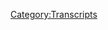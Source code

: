 {{Transcript
    | title         = [[457: July 12-13, 2020]]
    | caption       = [https://knowledgefight.libsyn.com/457-july-12-13-2020 Listen to this episode on Libsyn]
    | episodeNumber = [[457: July 12-13, 2020|457]]
    | length        = 01:26:02
}}

{{MessageBox
    | header     = Warning: Bot Generated Content
    | text       = This transcript was automatically generated by transcription software and likely contains many mistakes and misattributions. Please check the audio for definitive quotes, attribution, and context.
    | image      = N3yvass4myg91.webp
    | imagewidth = 50px
    | id         = warning
}}

{{TranscriptBlock
    | name      = Unknown Speaker
    | timestamp = 00:00:00.000
    | text      = N-N-N-N-N-N-N-Knowledge Fight
}}

{{TranscriptBlock
    | name      = Unknown Speaker
    | timestamp = 00:00:12.880
    | text      = Dan and Jordan, I am sweating.
}}

{{TranscriptBlock
    | name      = Unknown Speaker
    | timestamp = 00:00:19.600
    | text      = Knowledgefight.com, it's time to pray.
}}

{{TranscriptBlock
    | name      = Unknown Speaker
    | timestamp = 00:00:21.399
    | text      = I have great respect for Knowledgefight.
}}

{{TranscriptBlock
    | name      = Unknown Speaker
    | timestamp = 00:00:23.920
    | text      = Knowledgefight.
}}

{{TranscriptBlock
    | name      = Unknown Speaker
    | timestamp = 00:00:24.920
    | text      = I'm sick of them posing as if they're the good guys, saying we are the bad guys.
}}

{{TranscriptBlock
    | name      = Unknown Speaker
    | timestamp = 00:00:29.359
    | text      = Knowledgefight.
}}

{{TranscriptBlock
    | name      = Unknown Speaker
    | timestamp = 00:00:30.359
    | text      = Dan and Jordan, Knowledgefight.
}}

{{TranscriptBlock
    | name      = Unknown Speaker
    | timestamp = 00:00:31.359
    | text      = Need money.
}}

{{TranscriptBlock
    | name      = Unknown Speaker
    | timestamp = 00:00:32.359
    | text      = Andy and Kansas, Andy and Kansas.
}}

{{TranscriptBlock
    | name      = Unknown Speaker
    | timestamp = 00:00:33.359
    | text      = Stop it.
}}

{{TranscriptBlock
    | name      = Unknown Speaker
    | timestamp = 00:00:34.359
    | text      = Andy and Kansas, Andy and Kansas.
}}

{{TranscriptBlock
    | name      = Unknown Speaker
    | timestamp = 00:00:35.359
    | text      = It's time to pray.
}}

{{TranscriptBlock
    | name      = Unknown Speaker
    | timestamp = 00:00:36.359
    | text      = Andy and Kansas, you're on the air, thanks for holding.
}}

{{TranscriptBlock
    | name      = Unknown Speaker
    | timestamp = 00:00:37.359
    | text      = Hello Alex, I'm a 16-pounder and I'm a huge fan.
}}

{{TranscriptBlock
    | name      = Unknown Speaker
    | timestamp = 00:00:38.359
    | text      = I love your room.
}}

{{TranscriptBlock
    | name      = Unknown Speaker
    | timestamp = 00:00:39.359
    | text      = Knowledgefight.
}}

{{TranscriptBlock
    | name      = Unknown Speaker
    | timestamp = 00:00:40.359
    | text      = Knowledgefight.com.
}}

{{TranscriptBlock
    | name      = Unknown Speaker
    | timestamp = 00:00:41.359
    | text      = Hey everybody, welcome back to Knowledge Fight. I'm Dan. I'm Jordan. We're a couple of dudes
}}

{{TranscriptBlock
    | name      = Unknown Speaker
    | timestamp = 00:01:02.439
    | text      = that like to sit around and drink novelty beverages and talk a little bit about Alex
}}

{{TranscriptBlock
    | name      = Unknown Speaker
    | timestamp = 00:01:05.340
    | text      = Emmerich-Jones. Oh, indeed we are. Dan. Jordan. Dan. Jordan. How you doing today? I'm alright.
}}

{{TranscriptBlock
    | name      = Unknown Speaker
    | timestamp = 00:01:10.599
    | text      = Yeah, I got a quick question. Okay. You already asked a question. How am I doing? I'm doing
}}

{{TranscriptBlock
    | name      = Unknown Speaker
    | timestamp = 00:01:14.159
    | text      = alright. Alright. Can I, okay, my second question. Yes. Can I ask a second question? Oh shit,
}}

{{TranscriptBlock
    | name      = Unknown Speaker
    | timestamp = 00:01:18.959
    | text      = that was the second question. Okay. Third question. Let's not who's on first this thing.
}}

{{TranscriptBlock
    | name      = Unknown Speaker
    | timestamp = 00:01:22.640
    | text      = What's your bright spot today? Um, I would say competence. Competence? Yes. Mild levels
}}

{{TranscriptBlock
    | name      = Unknown Speaker
    | timestamp = 00:01:27.420
    | text      = of competence. So many of these bright spots for me are ending up being just like little
}}

{{TranscriptBlock
    | name      = Unknown Speaker
    | timestamp = 00:01:31.120
    | text      = things like I put up a shelf or whatever. Yeah, that's great. Sure. I was complaining
}}

{{TranscriptBlock
    | name      = Unknown Speaker
    | timestamp = 00:01:36.120
    | text      = to you already about this, but like, you know, going through life is kind of basically like,
}}

{{TranscriptBlock
    | name      = Unknown Speaker
    | timestamp = 00:01:40.719
    | text      = well, you solve one problem and it creates another. Sure, sure. So recently, you know,
}}

{{TranscriptBlock
    | name      = Unknown Speaker
    | timestamp = 00:01:44.640
    | text      = this new apartment that I've moved in, very hot. It's very, it's very hot. And so it's
}}

{{TranscriptBlock
    | name      = Unknown Speaker
    | timestamp = 00:01:49.439
    | text      = starting to heat up in the summer here in Chicago. And so you solve that problem. You
}}

{{TranscriptBlock
    | name      = Unknown Speaker
    | timestamp = 00:01:53.200
    | text      = express a little bit of confidence. Absolutely. You get an air conditioning unit, put it in
}}

{{TranscriptBlock
    | name      = Unknown Speaker
    | timestamp = 00:01:57.040
    | text      = the window, install it. Now it's nice inside. Wonderful. Now it's cold. Yeah. Flash forward
}}

{{TranscriptBlock
    | name      = Unknown Speaker
    | timestamp = 00:02:01.400
    | text      = a couple of days, you find out, oh, it's not sealed. The window's not sealed. Now there's
}}

{{TranscriptBlock
    | name      = Unknown Speaker
    | timestamp = 00:02:06.120
    | text      = a bunch of bugs in the house. That can be an issue. So, you know, today I've had to
}}

{{TranscriptBlock
    | name      = Unknown Speaker
    | timestamp = 00:02:09.740
    | text      = spend a good bit of time trying to figure out ways to seal up these windows in order
}}

{{TranscriptBlock
    | name      = Unknown Speaker
    | timestamp = 00:02:13.960
    | text      = to keep the coldness and not have the bugs. And you know, it's just a, this is all a hassle,
}}

{{TranscriptBlock
    | name      = Unknown Speaker
    | timestamp = 00:02:19.460
    | text      = but it also feels really good to be like in a position in a place in life where you're
}}

{{TranscriptBlock
    | name      = Unknown Speaker
    | timestamp = 00:02:23.000
    | text      = like, all right, there are problems. You can solve them. Sure. So that's kind of nice.
}}

{{TranscriptBlock
    | name      = Unknown Speaker
    | timestamp = 00:02:28.080
    | text      = You know, just like, you know, it's not, whereas at other times maybe bugs would have been
}}

{{TranscriptBlock
    | name      = Unknown Speaker
    | timestamp = 00:02:33.479
    | text      = like, I've got to run away. Right. I can't, I can't handle this. You know, this time,
}}

{{TranscriptBlock
    | name      = Unknown Speaker
    | timestamp = 00:02:38.479
    | text      = you know, now I'm able to try and patch up the window. So that's good. It's a celebration.
}}

{{TranscriptBlock
    | name      = Unknown Speaker
    | timestamp = 00:02:43.879
    | text      = You know, when you say like my bright spots are small stuff, I think now, especially like
}}

{{TranscriptBlock
    | name      = Unknown Speaker
    | timestamp = 00:02:48.680
    | text      = the things that we can take control over are all of our bright spots. Everything around
}}

{{TranscriptBlock
    | name      = Unknown Speaker
    | timestamp = 00:02:53.159
    | text      = us is completely batshit. I think there's something to that. And I think I'm, I'm experiencing
}}

{{TranscriptBlock
    | name      = Unknown Speaker
    | timestamp = 00:02:57.039
    | text      = that and wanting to, uh, to recognize it. Yeah. It's great. Yeah. Uh, I, uh, my bright
}}

{{TranscriptBlock
    | name      = Unknown Speaker
    | timestamp = 00:03:04.460
    | text      = spot is I put my book out on into the world. I put it, I put it out into the world at long
}}

{{TranscriptBlock
    | name      = Unknown Speaker
    | timestamp = 00:03:10.199
    | text      = last, long last George RR Martin and everybody spent a year writing it and then leaving it
}}

{{TranscriptBlock
    | name      = Unknown Speaker
    | timestamp = 00:03:17.000
    | text      = alone. And so I decided to put it out. It's called the quiet part loud. And I got the
}}

{{TranscriptBlock
    | name      = Unknown Speaker
    | timestamp = 00:03:22.400
    | text      = quiet part loud.com. How crazy is that? That is a little bit, but that's not, it's not
}}

{{TranscriptBlock
    | name      = Unknown Speaker
    | timestamp = 00:03:26.479
    | text      = the craziest thing I've ever heard. That's not the yeah. That's good. That's lucky. That
}}

{{TranscriptBlock
    | name      = Unknown Speaker
    | timestamp = 00:03:31.039
    | text      = is luck. It's not a stars aligning. Right. Sure. Literally the planets aligned. Exactly.
}}

{{TranscriptBlock
    | name      = Unknown Speaker
    | timestamp = 00:03:35.439
    | text      = The planets were aligned whenever I got it. That's great. People can go to that website
}}

{{TranscriptBlock
    | name      = Unknown Speaker
    | timestamp = 00:03:39.680
    | text      = and they can download your book for free. And if they'd like to chip in a little bit
}}

{{TranscriptBlock
    | name      = Unknown Speaker
    | timestamp = 00:03:44.599
    | text      = as a, Hey, here you go. You wrote a book. You got it. They're free to do that. Great.
}}

{{TranscriptBlock
    | name      = Unknown Speaker
    | timestamp = 00:03:49.259
    | text      = The quiet part loud.com and be sure the, the is at the beginning. The is at the beginning.
}}

{{TranscriptBlock
    | name      = Unknown Speaker
    | timestamp = 00:03:54.319
    | text      = Um, uh, someone else is going to get quiet part loud.com and direct it to maybe I can
}}

{{TranscriptBlock
    | name      = Unknown Speaker
    | timestamp = 00:04:00.759
    | text      = get both of those, but somebody owns quiet part loud. God, if he did it already, I'm
}}

{{TranscriptBlock
    | name      = Unknown Speaker
    | timestamp = 00:04:05.759
    | text      = going to be pissed. That bastard. So Jordan today, uh, we've got an episode to go over.
}}

{{TranscriptBlock
    | name      = Unknown Speaker
    | timestamp = 00:04:10.520
    | text      = We're going to be talking about July 12th and 13th, 2020. I'm Dan. This is 2020. Oh,
}}

{{TranscriptBlock
    | name      = Unknown Speaker
    | timestamp = 00:04:15.960
    | text      = you weren't going to go with a autonomous zone. I like to keep you on your toes. All
}}

{{TranscriptBlock
    | name      = Unknown Speaker
    | timestamp = 00:04:19.439
    | text      = right. Fair enough. God damn it. Um, this is a, this is interesting. I would say that
}}

{{TranscriptBlock
    | name      = Unknown Speaker
    | timestamp = 00:04:27.120
    | text      = I probably would, uh, generally be bored with a lot of the racism that Alex expresses on
}}

{{TranscriptBlock
    | name      = Unknown Speaker
    | timestamp = 00:04:33.100
    | text      = these episodes. We'll talk about a little bit and maybe it would be a situation where,
}}

{{TranscriptBlock
    | name      = Unknown Speaker
    | timestamp = 00:04:37.399
    | text      = Hey, it's the present day. Alex sucks. You know, that kind of thing. However, there are
}}

{{TranscriptBlock
    | name      = Unknown Speaker
    | timestamp = 00:04:41.360
    | text      = two stories that I consider to be ongoing. Okay. Developing stories. Okay. The first
}}

{{TranscriptBlock
    | name      = Unknown Speaker
    | timestamp = 00:04:47.920
    | text      = was on our last episode, we discussed how Alex was having a clemency for Roger special
}}

{{TranscriptBlock
    | name      = Unknown Speaker
    | timestamp = 00:04:52.199
    | text      = on Saturday, right? Emergency episode. Alex came to the studio on his day off and interviewed
}}

{{TranscriptBlock
    | name      = Unknown Speaker
    | timestamp = 00:04:57.600
    | text      = Mancow did not interview Roger. Roger was not there. Never. Not funny. So now on that
}}

{{TranscriptBlock
    | name      = Unknown Speaker
    | timestamp = 00:05:03.079
    | text      = Saturday show, Alex said, Roger will be on on Sunday. Will be on on Sunday, which is
}}

{{TranscriptBlock
    | name      = Unknown Speaker
    | timestamp = 00:05:08.439
    | text      = the 12th, which is part of the reason we've got to keep this continuing storyline going.
}}

{{TranscriptBlock
    | name      = Unknown Speaker
    | timestamp = 00:05:13.120
    | text      = We need to see what Roger says when he shows up on info whores naturally based on the way
}}

{{TranscriptBlock
    | name      = Unknown Speaker
    | timestamp = 00:05:16.860
    | text      = you're building this up. I can only assume that Roger shows up from minute one and stays
}}

{{TranscriptBlock
    | name      = Unknown Speaker
    | timestamp = 00:05:21.040
    | text      = on for the entire show. It is an ongoing story and we will keep you updated with developments.
}}

{{TranscriptBlock
    | name      = Unknown Speaker
    | timestamp = 00:05:26.040
    | text      = Second story that I did not think was ongoing is the Wayfair conspiracy. That is apparently
}}

{{TranscriptBlock
    | name      = Unknown Speaker
    | timestamp = 00:05:35.360
    | text      = a ball that is still, uh, there's still some motion, uh, on the field. I thought we landed
}}

{{TranscriptBlock
    | name      = Unknown Speaker
    | timestamp = 00:05:40.439
    | text      = on the, it's not a conspiracy, but it's not. You remember at the end of the episode after
}}

{{TranscriptBlock
    | name      = Unknown Speaker
    | timestamp = 00:05:45.639
    | text      = Alex spent a long time saying it's a honey trap and don't get in there. He's like, but
}}

{{TranscriptBlock
    | name      = Unknown Speaker
    | timestamp = 00:05:49.439
    | text      = also maybe it's real. He wants a little bit of that honey. Exactly. Let's see what's going
}}

{{TranscriptBlock
    | name      = Unknown Speaker
    | timestamp = 00:05:52.560
    | text      = on here. Yeah. Yeah. So we'll see how this develops over the course of these days as
}}

{{TranscriptBlock
    | name      = Unknown Speaker
    | timestamp = 00:05:57.279
    | text      = well. But before we get down to business on that, we got to take a moment to say thank
}}

{{TranscriptBlock
    | name      = Unknown Speaker
    | timestamp = 00:06:00.139
    | text      = you to some folks who've signed up and supporting the show. So first of all, thank you to smiley
}}

{{TranscriptBlock
    | name      = Unknown Speaker
    | timestamp = 00:06:04.240
    | text      = good hands. You are now a policy wonk. I'm a policy wonk. Thank smiley. Next stark. Thank
}}

{{TranscriptBlock
    | name      = Unknown Speaker
    | timestamp = 00:06:09.240
    | text      = you so much. You are now a policy wonk. I'm a policy wonk. Thank you very much stark.
}}

{{TranscriptBlock
    | name      = Unknown Speaker
    | timestamp = 00:06:12.680
    | text      = Thank you. Next, dutch ado about nothing. Thank you so much. You are now a policy wonk.
}}

{{TranscriptBlock
    | name      = Unknown Speaker
    | timestamp = 00:06:16.740
    | text      = I'm a policy wonk. Thank you. I'm almost certain. That's a reference to my parents. Old mechanic.
}}

{{TranscriptBlock
    | name      = Unknown Speaker
    | timestamp = 00:06:22.519
    | text      = Oh, uh, next slide. Thank you so much. You are now policy wonk. I'm a policy wonk. Next
}}

{{TranscriptBlock
    | name      = Unknown Speaker
    | timestamp = 00:06:29.220
    | text      = Chris. And thank you so much for now. As you walk. I'm a policy wonk. Welcome to the conspiracy
}}

{{TranscriptBlock
    | name      = Unknown Speaker
    | timestamp = 00:06:33.759
    | text      = Chris. Chris next. AS era. Thank you so much. You are now a policy wonk. I'm a policy wonk.
}}

{{TranscriptBlock
    | name      = Unknown Speaker
    | timestamp = 00:06:39.240
    | text      = Thank you, Asura!
}}

{{TranscriptBlock
    | name      = Unknown Speaker
    | timestamp = 00:06:40.240
    | text      = Thank you. Next, Douglas H. Thank you so much. You're now a policy wonk.
}}

{{TranscriptBlock
    | name      = Unknown Speaker
    | timestamp = 00:06:43.240
    | text      = I'm a policy wonk.
}}

{{TranscriptBlock
    | name      = Unknown Speaker
    | timestamp = 00:06:44.240
    | text      = Thanks, Doug!
}}

{{TranscriptBlock
    | name      = Unknown Speaker
    | timestamp = 00:06:45.240
    | text      = Next, we have Ryan R. Brian. It's Brian. Thank you so much. You're now a policy wonk.
}}

{{TranscriptBlock
    | name      = Unknown Speaker
    | timestamp = 00:06:54.240
    | text      = I'm a policy wonk.
}}

{{TranscriptBlock
    | name      = Unknown Speaker
    | timestamp = 00:06:55.240
    | text      = Thank you. Next, we have Ryan R. Brian. It's Brian.
}}

{{TranscriptBlock
    | name      = Unknown Speaker
    | timestamp = 00:06:58.240
    | text      = Okay, so next we have Brian R. It's Brian.
}}

{{TranscriptBlock
    | name      = Unknown Speaker
    | timestamp = 00:07:01.240
    | text      = It's Brian.
}}

{{TranscriptBlock
    | name      = Unknown Speaker
    | timestamp = 00:07:02.240
    | text      = Okay, thanks, Brian!
}}

{{TranscriptBlock
    | name      = Unknown Speaker
    | timestamp = 00:07:03.240
    | text      = And finally, I'd like to say thank you to all the people who donated on Elevated Love, and we appreciate that very much.
}}

{{TranscriptBlock
    | name      = Unknown Speaker
    | timestamp = 00:07:07.240
    | text      = So first of all, James P. Thank you so much. You are now a technocrat.
}}

{{TranscriptBlock
    | name      = Unknown Speaker
    | timestamp = 00:07:10.240
    | text      = And Alice J. Thank you so much. You are now a technocrat.
}}

{{TranscriptBlock
    | name      = Unknown Speaker
    | timestamp = 00:07:13.240
    | text      = I'm a policy wonk.
}}

{{TranscriptBlock
    | name      = Unknown Speaker
    | timestamp = 00:07:14.240
    | text      = Crikey, mate. That's fantastic. Have yourself a brew.
}}

{{TranscriptBlock
    | name      = Unknown Speaker
    | timestamp = 00:07:17.240
    | text      = How's your 401k doing, bro?
}}

{{TranscriptBlock
    | name      = Unknown Speaker
    | timestamp = 00:07:19.240
    | text      = Alright, we gotta go full tilt boogie on this, Watson, alright?
}}

{{TranscriptBlock
    | name      = Unknown Speaker
    | timestamp = 00:07:21.240
    | text      = Let's just get down to business. We ain't making that money off that heroin.
}}

{{TranscriptBlock
    | name      = Unknown Speaker
    | timestamp = 00:07:24.240
    | text      = Why are you pimps so good?
}}

{{TranscriptBlock
    | name      = Unknown Speaker
    | timestamp = 00:07:26.240
    | text      = My neck is freakishly large. I declare info war on you.
}}

{{TranscriptBlock
    | name      = Unknown Speaker
    | timestamp = 00:07:31.240
    | text      = Thank you so much, James, and thank you so much, Alice.
}}

{{TranscriptBlock
    | name      = Unknown Speaker
    | timestamp = 00:07:33.240
    | text      = Yes, thank you very much to the both of you.
}}

{{TranscriptBlock
    | name      = Unknown Speaker
    | timestamp = 00:07:35.240
    | text      = And if you're out there listening and thinking, hey, I enjoy the show, I'd like to support these gents, too, you can do that by going to our website, knowledgefight.com, clicking the button that says support the show, we would appreciate it.
}}

{{TranscriptBlock
    | name      = Unknown Speaker
    | timestamp = 00:07:42.240
    | text      = Or you can take that generosity that you feel and grind it in a little machine that sits on your countertop, put it inside a little paper cup thing, run a bunch of hot water over it, and then you hand it to your local charity because they need a pick-me-up coffee form.
}}

{{TranscriptBlock
    | name      = Unknown Speaker
    | timestamp = 00:07:58.240
    | text      = I like it.
}}

{{TranscriptBlock
    | name      = Unknown Speaker
    | timestamp = 00:07:59.240
    | text      = Generosity coffee form.
}}

{{TranscriptBlock
    | name      = Unknown Speaker
    | timestamp = 00:08:00.240
    | text      = I think that worked.
}}

{{TranscriptBlock
    | name      = Unknown Speaker
    | timestamp = 00:08:01.240
    | text      = That was a C at best.
}}

{{TranscriptBlock
    | name      = Unknown Speaker
    | timestamp = 00:08:02.240
    | text      = I think that worked.
}}

{{TranscriptBlock
    | name      = Unknown Speaker
    | timestamp = 00:08:03.240
    | text      = So, Jordan, we're going to jump in on Sunday, but before we do, here is an out-of-context drop from today's show.
}}

{{TranscriptBlock
    | name      = Unknown Speaker
    | timestamp = 00:08:08.240
    | text      = I've never been a devil worshiper. When I was a teenager and stuff, I was on the fence.
}}

{{TranscriptBlock
    | name      = Unknown Speaker
    | timestamp = 00:08:12.240
    | text      = Oh. Oh, you were? Oh, were you? You were on the fence about the devil.
}}

{{TranscriptBlock
    | name      = Unknown Speaker
    | timestamp = 00:08:19.240
    | text      = Well, you know, you're joined with the devil, you're joined with the devil. Who knows what's going to work out for the best in you in the end, you know?
}}

{{TranscriptBlock
    | name      = Unknown Speaker
    | timestamp = 00:08:26.240
    | text      = I was on the fence about the devil.
}}

{{TranscriptBlock
    | name      = Unknown Speaker
    | timestamp = 00:08:28.240
    | text      = I was on the fence about the devil.
}}

{{TranscriptBlock
    | name      = Unknown Speaker
    | timestamp = 00:08:29.240
    | text      = All right.
}}

{{TranscriptBlock
    | name      = Unknown Speaker
    | timestamp = 00:08:30.240
    | text      = So, so weird.
}}

{{TranscriptBlock
    | name      = Unknown Speaker
    | timestamp = 00:08:33.240
    | text      = Also, one other thing. No Seltzer update today, but I do want to say I have not forgotten about the fact that I did say that after I moved, I was going to get a pet.
}}

{{TranscriptBlock
    | name      = Unknown Speaker
    | timestamp = 00:08:42.240
    | text      = Yes.
}}

{{TranscriptBlock
    | name      = Unknown Speaker
    | timestamp = 00:08:43.240
    | text      = There have been people who have been clamoring to know what this pet will be.
}}

{{TranscriptBlock
    | name      = Unknown Speaker
    | timestamp = 00:08:46.240
    | text      = There have been questions.
}}

{{TranscriptBlock
    | name      = Unknown Speaker
    | timestamp = 00:08:47.240
    | text      = And the answers are forthcoming.
}}

{{TranscriptBlock
    | name      = Unknown Speaker
    | timestamp = 00:08:49.240
    | text      = It takes a little bit longer to settle into a place than you are.
}}

{{TranscriptBlock
    | name      = Unknown Speaker
    | timestamp = 00:08:52.240
    | text      = Of course.
}}

{{TranscriptBlock
    | name      = Unknown Speaker
    | timestamp = 00:08:53.240
    | text      = I have a lot of new pet bugs.
}}

{{TranscriptBlock
    | name      = Unknown Speaker
    | timestamp = 00:08:54.240
    | text      = Yeah.
}}

{{TranscriptBlock
    | name      = Unknown Speaker
    | timestamp = 00:08:55.240
    | text      = I'll tell you that right now.
}}

{{TranscriptBlock
    | name      = Unknown Speaker
    | timestamp = 00:08:56.240
    | text      = But that is coming. Don't worry about it. And I have made a decision.
}}

{{TranscriptBlock
    | name      = Unknown Speaker
    | timestamp = 00:08:59.240
    | text      = Okay.
}}

{{TranscriptBlock
    | name      = Unknown Speaker
    | timestamp = 00:09:00.240
    | text      = You know what you do.
}}

{{TranscriptBlock
    | name      = Unknown Speaker
    | timestamp = 00:09:01.240
    | text      = What's that?
}}

{{TranscriptBlock
    | name      = Unknown Speaker
    | timestamp = 00:09:02.240
    | text      = Here's what you do.
}}

{{TranscriptBlock
    | name      = Unknown Speaker
    | timestamp = 00:09:03.240
    | text      = All right.
}}

{{TranscriptBlock
    | name      = Unknown Speaker
    | timestamp = 00:09:04.240
    | text      = Now is the time.
}}

{{TranscriptBlock
    | name      = Unknown Speaker
    | timestamp = 00:09:05.240
    | text      = Make a treaty with the spider leadership.
}}

{{TranscriptBlock
    | name      = Unknown Speaker
    | timestamp = 00:09:06.240
    | text      = They will take care of your bugs.
}}

{{TranscriptBlock
    | name      = Unknown Speaker
    | timestamp = 00:09:07.240
    | text      = Everybody knows this is how you solve things.
}}

{{TranscriptBlock
    | name      = Unknown Speaker
    | timestamp = 00:09:09.240
    | text      = I have no problem with spiders for the most part.
}}

{{TranscriptBlock
    | name      = Unknown Speaker
    | timestamp = 00:09:11.240
    | text      = See, there we go.
}}

{{TranscriptBlock
    | name      = Unknown Speaker
    | timestamp = 00:09:12.240
    | text      = They're welcome to an extent.
}}

{{TranscriptBlock
    | name      = Unknown Speaker
    | timestamp = 00:09:13.240
    | text      = Let's travel to Vietnam and get this done.
}}

{{TranscriptBlock
    | name      = Unknown Speaker
    | timestamp = 00:09:16.240
    | text      = No, that's the beetles.
}}

{{TranscriptBlock
    | name      = Unknown Speaker
    | timestamp = 00:09:17.240
    | text      = Oh, that was the beetle beings.
}}

{{TranscriptBlock
    | name      = Unknown Speaker
    | timestamp = 00:09:18.240
    | text      = What were those?
}}

{{TranscriptBlock
    | name      = Unknown Speaker
    | timestamp = 00:09:19.240
    | text      = Spider leadership in Egypt?
}}

{{TranscriptBlock
    | name      = Unknown Speaker
    | timestamp = 00:09:20.240
    | text      = I don't know.
}}

{{TranscriptBlock
    | name      = Unknown Speaker
    | timestamp = 00:09:21.240
    | text      = Oh, okay.
}}

{{TranscriptBlock
    | name      = Unknown Speaker
    | timestamp = 00:09:22.240
    | text      = That's scarabs.
}}

{{TranscriptBlock
    | name      = Unknown Speaker
    | timestamp = 00:09:23.240
    | text      = So we start here and like I said, the Wayfair story is ongoing in a way that I did not expect.
}}

{{TranscriptBlock
    | name      = Unknown Speaker
    | timestamp = 00:09:30.240
    | text      = I started listening to Sunday and I was like, Alex, why the fuck are you doing this?
}}

{{TranscriptBlock
    | name      = Unknown Speaker
    | timestamp = 00:09:34.240
    | text      = Now with that broke Friday, a huge Wayfair story, the big online merchant company with
}}

{{TranscriptBlock
    | name      = Unknown Speaker
    | timestamp = 00:09:39.240
    | text      = people supposedly in the names of kidnapped children selling $15,000, $10,000 cabinets.
}}

{{TranscriptBlock
    | name      = Unknown Speaker
    | timestamp = 00:09:47.240
    | text      = I said, is this a cover for money laundering, a cover to deliver kids?
}}

{{TranscriptBlock
    | name      = Unknown Speaker
    | timestamp = 00:09:51.240
    | text      = I said, I don't think so, but it could be.
}}

{{TranscriptBlock
    | name      = Unknown Speaker
    | timestamp = 00:09:54.240
    | text      = But when you see something like this, the media is focusing on, instead of all the confirmed
}}

{{TranscriptBlock
    | name      = Unknown Speaker
    | timestamp = 00:09:59.240
    | text      = massive roll-up of huge globalist pedophile rings, it could be a setup.
}}

{{TranscriptBlock
    | name      = Unknown Speaker
    | timestamp = 00:10:04.240
    | text      = I've witnessed it before to distract us.
}}

{{TranscriptBlock
    | name      = Unknown Speaker
    | timestamp = 00:10:07.240
    | text      = But then everybody sent me the Amazon and the rest of them sites going back years.
}}

{{TranscriptBlock
    | name      = Unknown Speaker
    | timestamp = 00:10:15.240
    | text      = This is widespread and this is really bad, folks.
}}

{{TranscriptBlock
    | name      = Unknown Speaker
    | timestamp = 00:10:19.240
    | text      = Wow.
}}

{{TranscriptBlock
    | name      = Unknown Speaker
    | timestamp = 00:10:20.240
    | text      = I'm reminded that on Backpage and on Craigslist and a bunch of other places, they busted people
}}

{{TranscriptBlock
    | name      = Unknown Speaker
    | timestamp = 00:10:27.240
    | text      = selling items when it was really prostitution a few years ago with code words.
}}

{{TranscriptBlock
    | name      = Unknown Speaker
    | timestamp = 00:10:31.240
    | text      = So I did a deep dive on that last night.
}}

{{TranscriptBlock
    | name      = Unknown Speaker
    | timestamp = 00:10:33.240
    | text      = Wasn't going to go out with some friends in the boat, but I did not stay at home and did
}}

{{TranscriptBlock
    | name      = Unknown Speaker
    | timestamp = 00:10:36.240
    | text      = the research.
}}

{{TranscriptBlock
    | name      = Unknown Speaker
    | timestamp = 00:10:37.240
    | text      = And I got to say right now, did you hire somebody?
}}

{{TranscriptBlock
    | name      = Unknown Speaker
    | timestamp = 00:10:40.240
    | text      = You need to research this heavily and look at this heavily.
}}

{{TranscriptBlock
    | name      = Unknown Speaker
    | timestamp = 00:10:43.240
    | text      = And the boldness of these people just completely blows me away.
}}

{{TranscriptBlock
    | name      = Unknown Speaker
    | timestamp = 00:10:47.240
    | text      = I'm going to cover that hour number two.
}}

{{TranscriptBlock
    | name      = Unknown Speaker
    | timestamp = 00:10:50.240
    | text      = That is real bad.
}}

{{TranscriptBlock
    | name      = Unknown Speaker
    | timestamp = 00:10:52.240
    | text      = I mean, that's very close to getting into the territory he had with Pizzagate.
}}

{{TranscriptBlock
    | name      = Unknown Speaker
    | timestamp = 00:10:56.240
    | text      = You need to look into this.
}}

{{TranscriptBlock
    | name      = Unknown Speaker
    | timestamp = 00:10:58.240
    | text      = No, no, no.
}}

{{TranscriptBlock
    | name      = Unknown Speaker
    | timestamp = 00:10:59.240
    | text      = That's somebody convincing themselves to buy a used car they know is going to explode on
}}

{{TranscriptBlock
    | name      = Unknown Speaker
    | timestamp = 00:11:03.240
    | text      = them.
}}

{{TranscriptBlock
    | name      = Unknown Speaker
    | timestamp = 00:11:04.240
    | text      = What are you doing?
}}

{{TranscriptBlock
    | name      = Unknown Speaker
    | timestamp = 00:11:05.240
    | text      = Probably someone who sold them a used car that blew up in the past.
}}

{{TranscriptBlock
    | name      = Unknown Speaker
    | timestamp = 00:11:08.240
    | text      = All right, so you sold me the first used car.
}}

{{TranscriptBlock
    | name      = Unknown Speaker
    | timestamp = 00:11:10.240
    | text      = Shame on you.
}}

{{TranscriptBlock
    | name      = Unknown Speaker
    | timestamp = 00:11:11.240
    | text      = I'm going to buy this second used car because I fucking love it.
}}

{{TranscriptBlock
    | name      = Unknown Speaker
    | timestamp = 00:11:14.240
    | text      = That's why the feelings that I had about him yesterday or on our last episode were so
}}

{{TranscriptBlock
    | name      = Unknown Speaker
    | timestamp = 00:11:19.240
    | text      = conditional.
}}

{{TranscriptBlock
    | name      = Unknown Speaker
    | timestamp = 00:11:20.240
    | text      = It was like, it seems like you're on the right path saying it's a stupid way to deliver
}}

{{TranscriptBlock
    | name      = Unknown Speaker
    | timestamp = 00:11:24.240
    | text      = trafficked people.
}}

{{TranscriptBlock
    | name      = Unknown Speaker
    | timestamp = 00:11:26.240
    | text      = Good, but oh no, Alex.
}}

{{TranscriptBlock
    | name      = Unknown Speaker
    | timestamp = 00:11:30.240
    | text      = Sometimes he, I swear to God, sometimes he raises you up only to disappoint you even
}}

{{TranscriptBlock
    | name      = Unknown Speaker
    | timestamp = 00:11:35.240
    | text      = further.
}}

{{TranscriptBlock
    | name      = Unknown Speaker
    | timestamp = 00:11:36.240
    | text      = I think it's cruel to you.
}}

{{TranscriptBlock
    | name      = Unknown Speaker
    | timestamp = 00:11:37.240
    | text      = I think it's coming after you.
}}

{{TranscriptBlock
    | name      = Unknown Speaker
    | timestamp = 00:11:38.240
    | text      = This is entirely him just like finding ways to just needle you a little bit.
}}

{{TranscriptBlock
    | name      = Unknown Speaker
    | timestamp = 00:11:42.240
    | text      = He's got nothing left, Dan.
}}

{{TranscriptBlock
    | name      = Unknown Speaker
    | timestamp = 00:11:43.240
    | text      = Build up a semblance of like, hey, good job, Alex.
}}

{{TranscriptBlock
    | name      = Unknown Speaker
    | timestamp = 00:11:46.240
    | text      = Oh, come on, man.
}}

{{TranscriptBlock
    | name      = Unknown Speaker
    | timestamp = 00:11:48.240
    | text      = But honestly, the reality of the situation is that I think Alex got too much pushback
}}

{{TranscriptBlock
    | name      = Unknown Speaker
    | timestamp = 00:11:52.240
    | text      = from his audience.
}}

{{TranscriptBlock
    | name      = Unknown Speaker
    | timestamp = 00:11:53.240
    | text      = I think that they're really into the Wayfair conspiracy and he's like, shit, we're going
}}

{{TranscriptBlock
    | name      = Unknown Speaker
    | timestamp = 00:11:59.240
    | text      = to alienate a lot of people.
}}

{{TranscriptBlock
    | name      = Unknown Speaker
    | timestamp = 00:12:01.240
    | text      = Someone just got mad that I said, well, this could be a trap.
}}

{{TranscriptBlock
    | name      = Unknown Speaker
    | timestamp = 00:12:04.240
    | text      = It could be a setup because I've seen that happen before.
}}

{{TranscriptBlock
    | name      = Unknown Speaker
    | timestamp = 00:12:07.240
    | text      = And then they sent me all this material and I was like, okay, this is insane.
}}

{{TranscriptBlock
    | name      = Unknown Speaker
    | timestamp = 00:12:10.240
    | text      = That just gets worse than I could even imagine all the time.
}}

{{TranscriptBlock
    | name      = Unknown Speaker
    | timestamp = 00:12:13.240
    | text      = And it shows how evil's really grown.
}}

{{TranscriptBlock
    | name      = Unknown Speaker
    | timestamp = 00:12:16.240
    | text      = Speaking of that.
}}

{{TranscriptBlock
    | name      = Unknown Speaker
    | timestamp = 00:12:18.240
    | text      = Yes, this is insane.
}}

{{TranscriptBlock
    | name      = Unknown Speaker
    | timestamp = 00:12:20.240
    | text      = That is the correct response.
}}

{{TranscriptBlock
    | name      = Unknown Speaker
    | timestamp = 00:12:22.240
    | text      = Alex's audience has sent him some memes or something and now he is like, oh shit, Wayfair
}}

{{TranscriptBlock
    | name      = Unknown Speaker
    | timestamp = 00:12:28.240
    | text      = is selling people.
}}

{{TranscriptBlock
    | name      = Unknown Speaker
    | timestamp = 00:12:30.240
    | text      = Can't believe it.
}}

{{TranscriptBlock
    | name      = Unknown Speaker
    | timestamp = 00:12:32.240
    | text      = You know, every morning I wake up and I just remind myself, like every morning I'm just
}}

{{TranscriptBlock
    | name      = Unknown Speaker
    | timestamp = 00:12:37.240
    | text      = looking at the news going like, so we're really doing this, huh?
}}

{{TranscriptBlock
    | name      = Unknown Speaker
    | timestamp = 00:12:40.240
    | text      = Yeah.
}}

{{TranscriptBlock
    | name      = Unknown Speaker
    | timestamp = 00:12:41.240
    | text      = This is what we're doing.
}}

{{TranscriptBlock
    | name      = Unknown Speaker
    | timestamp = 00:12:42.240
    | text      = It does seem like that is a response that is understandable to have.
}}

{{TranscriptBlock
    | name      = Unknown Speaker
    | timestamp = 00:12:46.240
    | text      = It's weird.
}}

{{TranscriptBlock
    | name      = Unknown Speaker
    | timestamp = 00:12:47.240
    | text      = I feel like I'm trudging every day just like, I guess this is what we're doing.
}}

{{TranscriptBlock
    | name      = Unknown Speaker
    | timestamp = 00:12:52.240
    | text      = Here we go.
}}

{{TranscriptBlock
    | name      = Unknown Speaker
    | timestamp = 00:12:53.240
    | text      = Alex saying that Wayfair conspiracy is real is like, all right, that's what we're doing
}}

{{TranscriptBlock
    | name      = Unknown Speaker
    | timestamp = 00:12:57.240
    | text      = then.
}}

{{TranscriptBlock
    | name      = Unknown Speaker
    | timestamp = 00:12:58.240
    | text      = I guess so.
}}

{{TranscriptBlock
    | name      = Unknown Speaker
    | timestamp = 00:12:59.240
    | text      = All right, I'll get in this car.
}}

{{TranscriptBlock
    | name      = Unknown Speaker
    | timestamp = 00:13:00.240
    | text      = Hope no one gets shot.
}}

{{TranscriptBlock
    | name      = Unknown Speaker
    | timestamp = 00:13:02.240
    | text      = Cool.
}}

{{TranscriptBlock
    | name      = Unknown Speaker
    | timestamp = 00:13:03.240
    | text      = We've done this.
}}

{{TranscriptBlock
    | name      = Unknown Speaker
    | timestamp = 00:13:05.240
    | text      = We've played this game before, Alex.
}}

{{TranscriptBlock
    | name      = Unknown Speaker
    | timestamp = 00:13:07.240
    | text      = All right, buddy.
}}

{{TranscriptBlock
    | name      = Unknown Speaker
    | timestamp = 00:13:08.240
    | text      = You know where this road goes.
}}

{{TranscriptBlock
    | name      = Unknown Speaker
    | timestamp = 00:13:10.240
    | text      = Okay.
}}

{{TranscriptBlock
    | name      = Unknown Speaker
    | timestamp = 00:13:11.240
    | text      = You even said it yourself.
}}

{{TranscriptBlock
    | name      = Unknown Speaker
    | timestamp = 00:13:12.240
    | text      = You smell trouble.
}}

{{TranscriptBlock
    | name      = Unknown Speaker
    | timestamp = 00:13:14.240
    | text      = We'll see you when the bullet holes show up.
}}

{{TranscriptBlock
    | name      = Unknown Speaker
    | timestamp = 00:13:15.240
    | text      = Thanks, Alex.
}}

{{TranscriptBlock
    | name      = Unknown Speaker
    | timestamp = 00:13:16.240
    | text      = Alex said he's going to talk about this later and we'll get into some specifics of his theory
}}

{{TranscriptBlock
    | name      = Unknown Speaker
    | timestamp = 00:13:20.240
    | text      = later.
}}

{{TranscriptBlock
    | name      = Unknown Speaker
    | timestamp = 00:13:21.240
    | text      = But before, he gets pretty racist on this episode.
}}

{{TranscriptBlock
    | name      = Unknown Speaker
    | timestamp = 00:13:27.240
    | text      = And part of that is based on how he covers various stories.
}}

{{TranscriptBlock
    | name      = Unknown Speaker
    | timestamp = 00:13:31.240
    | text      = And this is the chief one of them.
}}

{{TranscriptBlock
    | name      = Unknown Speaker
    | timestamp = 00:13:33.240
    | text      = This is the big story that he's covering in a white identity, white fear manner that the
}}

{{TranscriptBlock
    | name      = Unknown Speaker
    | timestamp = 00:13:39.240
    | text      = story does not necessarily match.
}}

{{TranscriptBlock
    | name      = Unknown Speaker
    | timestamp = 00:13:41.240
    | text      = Young white mother executed by Black Lives Matter mob for allegedly saying all lives
}}

{{TranscriptBlock
    | name      = Unknown Speaker
    | timestamp = 00:13:48.240
    | text      = matter.
}}

{{TranscriptBlock
    | name      = Unknown Speaker
    | timestamp = 00:13:49.240
    | text      = They were approached by the group of BLM.
}}

{{TranscriptBlock
    | name      = Unknown Speaker
    | timestamp = 00:13:51.240
    | text      = And this is all on local surveillance cameras, but no news will pick it up, other than mentioning
}}

{{TranscriptBlock
    | name      = Unknown Speaker
    | timestamp = 00:13:55.240
    | text      = she's been shot in the head and died.
}}

{{TranscriptBlock
    | name      = Unknown Speaker
    | timestamp = 00:13:56.240
    | text      = And they'll ask you at checkpoints like Antifa does, do Black Lives Matter?
}}

{{TranscriptBlock
    | name      = Unknown Speaker
    | timestamp = 00:14:01.240
    | text      = And she said, yeah, Black Lives Matter.
}}

{{TranscriptBlock
    | name      = Unknown Speaker
    | timestamp = 00:14:03.240
    | text      = All lives matter.
}}

{{TranscriptBlock
    | name      = Unknown Speaker
    | timestamp = 00:14:04.240
    | text      = Well, they went and got a gun and came back and shot her in the head.
}}

{{TranscriptBlock
    | name      = Unknown Speaker
    | timestamp = 00:14:08.240
    | text      = So she's dead now.
}}

{{TranscriptBlock
    | name      = Unknown Speaker
    | timestamp = 00:14:09.240
    | text      = I guess she deserves it.
}}

{{TranscriptBlock
    | name      = Unknown Speaker
    | timestamp = 00:14:10.240
    | text      = So this is a story that Alex is completely misrepresenting.
}}

{{TranscriptBlock
    | name      = Unknown Speaker
    | timestamp = 00:14:13.240
    | text      = Before I get into any of this, I want to be clear that I'm not minimizing the tragedy
}}

{{TranscriptBlock
    | name      = Unknown Speaker
    | timestamp = 00:14:16.240
    | text      = of unnecessary death, nor am I saying that any party's behavior in this story justifies
}}

{{TranscriptBlock
    | name      = Unknown Speaker
    | timestamp = 00:14:21.240
    | text      = shooting.
}}

{{TranscriptBlock
    | name      = Unknown Speaker
    | timestamp = 00:14:22.240
    | text      = My only point is that the available information completely contradicts what Alex is reporting
}}

{{TranscriptBlock
    | name      = Unknown Speaker
    | timestamp = 00:14:26.240
    | text      = because he doesn't actually care about the reality of the story.
}}

{{TranscriptBlock
    | name      = Unknown Speaker
    | timestamp = 00:14:29.240
    | text      = He's interested in creating a fear in white people of non-white people.
}}

{{TranscriptBlock
    | name      = Unknown Speaker
    | timestamp = 00:14:34.240
    | text      = That's all he's doing.
}}

{{TranscriptBlock
    | name      = Unknown Speaker
    | timestamp = 00:14:35.240
    | text      = This is about a woman from Indianapolis named Jessica Whitaker, who was shot and killed
}}

{{TranscriptBlock
    | name      = Unknown Speaker
    | timestamp = 00:14:39.240
    | text      = in the very early morning of hours of July 5th.
}}

{{TranscriptBlock
    | name      = Unknown Speaker
    | timestamp = 00:14:43.240
    | text      = She was walking with her fiance and two other friends near the canal in Indianapolis around
}}

{{TranscriptBlock
    | name      = Unknown Speaker
    | timestamp = 00:14:48.240
    | text      = 3 a.m.
}}

{{TranscriptBlock
    | name      = Unknown Speaker
    | timestamp = 00:14:49.240
    | text      = As the group passed a group of strangers, one of the people in Whitaker's group was
}}

{{TranscriptBlock
    | name      = Unknown Speaker
    | timestamp = 00:14:52.240
    | text      = overheard saying the n-word.
}}

{{TranscriptBlock
    | name      = Unknown Speaker
    | timestamp = 00:14:54.240
    | text      = The group of strangers responded by yelling Black Lives Matter at them, to which Whitaker
}}

{{TranscriptBlock
    | name      = Unknown Speaker
    | timestamp = 00:14:58.240
    | text      = replied, All Lives Matter.
}}

{{TranscriptBlock
    | name      = Unknown Speaker
    | timestamp = 00:15:00.240
    | text      = I'm going to read what happened next from the article about this in the Daily Mail.
}}

{{TranscriptBlock
    | name      = Unknown Speaker
    | timestamp = 00:15:04.240
    | text      = Her fiance, quote, said both groups brandished guns at each other, but eventually talked
}}

{{TranscriptBlock
    | name      = Unknown Speaker
    | timestamp = 00:15:09.240
    | text      = through the issues, fist-bumped, and walked away from each other.
}}

{{TranscriptBlock
    | name      = Unknown Speaker
    | timestamp = 00:15:12.240
    | text      = So it appeared that everything was alright, but apparently it wasn't, and they ended
}}

{{TranscriptBlock
    | name      = Unknown Speaker
    | timestamp = 00:15:16.240
    | text      = up getting into a shootout.
}}

{{TranscriptBlock
    | name      = Unknown Speaker
    | timestamp = 00:15:18.240
    | text      = This group of strangers initially shot at them and fire was returned, and sadly, Ms.
}}

{{TranscriptBlock
    | name      = Unknown Speaker
    | timestamp = 00:15:22.240
    | text      = Whitaker died.
}}

{{TranscriptBlock
    | name      = Unknown Speaker
    | timestamp = 00:15:23.240
    | text      = Incidentally, this is the second homicide that's taken place in this stretch of the
}}

{{TranscriptBlock
    | name      = Unknown Speaker
    | timestamp = 00:15:27.240
    | text      = Indianapolis Canal in just that week.
}}

{{TranscriptBlock
    | name      = Unknown Speaker
    | timestamp = 00:15:30.240
    | text      = Previously, a 14-year-old was shot, allegedly the result of an adult shooting him in self-defense
}}

{{TranscriptBlock
    | name      = Unknown Speaker
    | timestamp = 00:15:34.240
    | text      = after the youth attempted to pull off an armed robbery.
}}

{{TranscriptBlock
    | name      = Unknown Speaker
    | timestamp = 00:15:37.240
    | text      = So this is maybe an area where there's a little bit of crime going on right now.
}}

{{TranscriptBlock
    | name      = Unknown Speaker
    | timestamp = 00:15:42.240
    | text      = Yeah, it seems like everybody's carrying a gun around.
}}

{{TranscriptBlock
    | name      = Unknown Speaker
    | timestamp = 00:15:45.240
    | text      = This is an awful story, but you can easily and pretty immediately see the factual misrepresentations
}}

{{TranscriptBlock
    | name      = Unknown Speaker
    | timestamp = 00:15:49.240
    | text      = that Alex has added to his version of it so that his story more easily fits his narratives
}}

{{TranscriptBlock
    | name      = Unknown Speaker
    | timestamp = 00:15:53.240
    | text      = of white victimhood and fear.
}}

{{TranscriptBlock
    | name      = Unknown Speaker
    | timestamp = 00:15:55.240
    | text      = For one, he completely ignores the setting and the inciting incident of the event.
}}

{{TranscriptBlock
    | name      = Unknown Speaker
    | timestamp = 00:16:00.240
    | text      = He doesn't mention that it was at 3 in the morning and the altercation began because
}}

{{TranscriptBlock
    | name      = Unknown Speaker
    | timestamp = 00:16:03.240
    | text      = someone used the n-word.
}}

{{TranscriptBlock
    | name      = Unknown Speaker
    | timestamp = 00:16:05.240
    | text      = Again, that's not to say that I'm saying that justifies a shooting, but it's relevant
}}

{{TranscriptBlock
    | name      = Unknown Speaker
    | timestamp = 00:16:09.240
    | text      = if you're reporting this story.
}}

{{TranscriptBlock
    | name      = Unknown Speaker
    | timestamp = 00:16:11.240
    | text      = Alex's version of the story has cast these people as Black Lives Matter protesters who
}}

{{TranscriptBlock
    | name      = Unknown Speaker
    | timestamp = 00:16:15.240
    | text      = randomly accosted this white person on the street and insisted that they pledge allegiance
}}

{{TranscriptBlock
    | name      = Unknown Speaker
    | timestamp = 00:16:19.240
    | text      = to BLM, and when they dare say all lives matter, they're executed.
}}

{{TranscriptBlock
    | name      = Unknown Speaker
    | timestamp = 00:16:24.240
    | text      = This is obviously not at all accurate from the available reporting on the story.
}}

{{TranscriptBlock
    | name      = Unknown Speaker
    | timestamp = 00:16:29.240
    | text      = Alex has found a story with a white victim and suspects who yelled Black Lives Matter,
}}

{{TranscriptBlock
    | name      = Unknown Speaker
    | timestamp = 00:16:33.240
    | text      = and everything else past that is the creation of his imagination.
}}

{{TranscriptBlock
    | name      = Unknown Speaker
    | timestamp = 00:16:36.240
    | text      = Yeah, the pieces fall into place the moment you have those two things.
}}

{{TranscriptBlock
    | name      = Unknown Speaker
    | timestamp = 00:16:39.240
    | text      = Yeah, and all the rest of it is just his made-up shit.
}}

{{TranscriptBlock
    | name      = Unknown Speaker
    | timestamp = 00:16:42.240
    | text      = This is something that only a very deeply racist person would do.
}}

{{TranscriptBlock
    | name      = Unknown Speaker
    | timestamp = 00:16:45.240
    | text      = The complete misreporting of stories like this, specifically for the reason of creating
}}

{{TranscriptBlock
    | name      = Unknown Speaker
    | timestamp = 00:16:49.240
    | text      = racially-charged feeling, is an act of profound bigotry.
}}

{{TranscriptBlock
    | name      = Unknown Speaker
    | timestamp = 00:16:53.240
    | text      = And I think, honestly, doing something like this, and with the regularity that we see
}}

{{TranscriptBlock
    | name      = Unknown Speaker
    | timestamp = 00:16:58.240
    | text      = Alex doing this, that's way more damning than if he just said slurs on air.
}}

{{TranscriptBlock
    | name      = Unknown Speaker
    | timestamp = 00:17:03.240
    | text      = I think that this is worse.
}}

{{TranscriptBlock
    | name      = Unknown Speaker
    | timestamp = 00:17:05.240
    | text      = I mean, it's not for me to decide.
}}

{{TranscriptBlock
    | name      = Unknown Speaker
    | timestamp = 00:17:07.240
    | text      = I'm not the target of this, to say, like, relative scale of it, but I think that this
}}

{{TranscriptBlock
    | name      = Unknown Speaker
    | timestamp = 00:17:12.240
    | text      = denotes more racism.
}}

{{TranscriptBlock
    | name      = Unknown Speaker
    | timestamp = 00:17:14.240
    | text      = Yeah, I mean, a slur is awful and offensive, but it's not necessarily always inciting a
}}

{{TranscriptBlock
    | name      = Unknown Speaker
    | timestamp = 00:17:20.240
    | text      = bunch of passionate gun weirdos into believing that every black person is coming to fucking
}}

{{TranscriptBlock
    | name      = Unknown Speaker
    | timestamp = 00:17:26.240
    | text      = execute them if they don't swear fealty to Black Lives Matter.
}}

{{TranscriptBlock
    | name      = Unknown Speaker
    | timestamp = 00:17:29.240
    | text      = That's scary.
}}

{{TranscriptBlock
    | name      = Unknown Speaker
    | timestamp = 00:17:30.240
    | text      = And if somebody yells Black Lives Matter, you better agree or else you're gonna get
}}

{{TranscriptBlock
    | name      = Unknown Speaker
    | timestamp = 00:17:34.240
    | text      = killed.
}}

{{TranscriptBlock
    | name      = Unknown Speaker
    | timestamp = 00:17:35.240
    | text      = Or you're dead.
}}

{{TranscriptBlock
    | name      = Unknown Speaker
    | timestamp = 00:17:36.240
    | text      = Yeah, exactly.
}}

{{TranscriptBlock
    | name      = Unknown Speaker
    | timestamp = 00:17:37.240
    | text      = It's very dangerous, especially when the actual basis, the story that he's basing it on, doesn't
}}

{{TranscriptBlock
    | name      = Unknown Speaker
    | timestamp = 00:17:45.240
    | text      = match.
}}

{{TranscriptBlock
    | name      = Unknown Speaker
    | timestamp = 00:17:46.240
    | text      = That's not the reality of what happened.
}}

{{TranscriptBlock
    | name      = Unknown Speaker
    | timestamp = 00:17:49.240
    | text      = Anyway, he has another story that he turns into a racial story that I don't know if I
}}

{{TranscriptBlock
    | name      = Unknown Speaker
    | timestamp = 00:17:54.240
    | text      = can find evidence is.
}}

{{TranscriptBlock
    | name      = Unknown Speaker
    | timestamp = 00:17:56.240
    | text      = Shock subway video shows deranged man, black man, stabbing multiple white people on the
}}

{{TranscriptBlock
    | name      = Unknown Speaker
    | timestamp = 00:18:01.240
    | text      = New York subway.
}}

{{TranscriptBlock
    | name      = Unknown Speaker
    | timestamp = 00:18:02.240
    | text      = That won't be on your news anywhere.
}}

{{TranscriptBlock
    | name      = Unknown Speaker
    | timestamp = 00:18:05.240
    | text      = You can find plenty of stories about this in outlets like the New York Post or the Daily
}}

{{TranscriptBlock
    | name      = Unknown Speaker
    | timestamp = 00:18:09.240
    | text      = Mail.
}}

{{TranscriptBlock
    | name      = Unknown Speaker
    | timestamp = 00:18:10.240
    | text      = It's not something that's being ignored by the media as much as it is more of a local
}}

{{TranscriptBlock
    | name      = Unknown Speaker
    | timestamp = 00:18:13.240
    | text      = issue.
}}

{{TranscriptBlock
    | name      = Unknown Speaker
    | timestamp = 00:18:14.240
    | text      = From everything I can tell, this is a story about a mentally unwell person attacking two
}}

{{TranscriptBlock
    | name      = Unknown Speaker
    | timestamp = 00:18:18.240
    | text      = people on a train, which sucks, but it's not national news.
}}

{{TranscriptBlock
    | name      = Unknown Speaker
    | timestamp = 00:18:22.240
    | text      = For one thing, the suspect was arrested and is facing charges of attempted murder, attempted
}}

{{TranscriptBlock
    | name      = Unknown Speaker
    | timestamp = 00:18:26.240
    | text      = assault, among other counts.
}}

{{TranscriptBlock
    | name      = Unknown Speaker
    | timestamp = 00:18:28.240
    | text      = Both of the victims who were in their 70s survived and are in stable condition, so that's
}}

{{TranscriptBlock
    | name      = Unknown Speaker
    | timestamp = 00:18:32.240
    | text      = a bright side to this whole thing and makes it far less severe of a story than it would
}}

{{TranscriptBlock
    | name      = Unknown Speaker
    | timestamp = 00:18:36.240
    | text      = be had it have gone the other way.
}}

{{TranscriptBlock
    | name      = Unknown Speaker
    | timestamp = 00:18:38.240
    | text      = Certainly, it's not nothing.
}}

{{TranscriptBlock
    | name      = Unknown Speaker
    | timestamp = 00:18:39.240
    | text      = And if I lived in New York or, you know, you know what, even not living in New York, it's
}}

{{TranscriptBlock
    | name      = Unknown Speaker
    | timestamp = 00:18:45.240
    | text      = relevant.
}}

{{TranscriptBlock
    | name      = Unknown Speaker
    | timestamp = 00:18:46.240
    | text      = There was a stabbing.
}}

{{TranscriptBlock
    | name      = Unknown Speaker
    | timestamp = 00:18:47.240
    | text      = There's no sound, but the idea that everybody needs to be talking about this and pointing
}}

{{TranscriptBlock
    | name      = Unknown Speaker
    | timestamp = 00:18:50.240
    | text      = out that it was a black guy who did it is absurd.
}}

{{TranscriptBlock
    | name      = Unknown Speaker
    | timestamp = 00:18:54.240
    | text      = There's an important distinction here that Alex fails to grasp at all, and that is just
}}

{{TranscriptBlock
    | name      = Unknown Speaker
    | timestamp = 00:18:58.240
    | text      = because the person who happens to commit this crime is black and the victim happens to be
}}

{{TranscriptBlock
    | name      = Unknown Speaker
    | timestamp = 00:19:03.240
    | text      = white, that doesn't mean that race is really involved at all.
}}

{{TranscriptBlock
    | name      = Unknown Speaker
    | timestamp = 00:19:06.240
    | text      = In this case, I can see no evidence that race was a factor in the crime, and in fact, the
}}

{{TranscriptBlock
    | name      = Unknown Speaker
    | timestamp = 00:19:10.240
    | text      = better case could be made that this was an ageist crime, since the suspect said, quote,
}}

{{TranscriptBlock
    | name      = Unknown Speaker
    | timestamp = 00:19:15.240
    | text      = why aren't you at home with your kids before commencing the attack?
}}

{{TranscriptBlock
    | name      = Unknown Speaker
    | timestamp = 00:19:18.240
    | text      = And they were two dudes in their 70s.
}}

{{TranscriptBlock
    | name      = Unknown Speaker
    | timestamp = 00:19:20.240
    | text      = For Alex, he sees a black guy attack a white person, and he believes, or at least reports,
}}

{{TranscriptBlock
    | name      = Unknown Speaker
    | timestamp = 00:19:25.240
    | text      = that the black guy did it because the guy was white.
}}

{{TranscriptBlock
    | name      = Unknown Speaker
    | timestamp = 00:19:27.240
    | text      = That's a really stupid way to look at things, but when you begin to glimpse the racism,
}}

{{TranscriptBlock
    | name      = Unknown Speaker
    | timestamp = 00:19:32.240
    | text      = you know, the point that you do is when you start to recognize that Alex doesn't operate
}}

{{TranscriptBlock
    | name      = Unknown Speaker
    | timestamp = 00:19:36.240
    | text      = this way when the races are reversed.
}}

{{TranscriptBlock
    | name      = Unknown Speaker
    | timestamp = 00:19:38.240
    | text      = When a white person commits a crime and the victim is black, Alex will go out of his way
}}

{{TranscriptBlock
    | name      = Unknown Speaker
    | timestamp = 00:19:42.240
    | text      = to justify why racism isn't involved at all.
}}

{{TranscriptBlock
    | name      = Unknown Speaker
    | timestamp = 00:19:44.240
    | text      = All you have to do is look back to his coverage of Ahmaud Arbery's killing as a perfect example
}}

{{TranscriptBlock
    | name      = Unknown Speaker
    | timestamp = 00:19:48.240
    | text      = of how this doesn't play out the same way in those circumstances.
}}

{{TranscriptBlock
    | name      = Unknown Speaker
    | timestamp = 00:19:52.240
    | text      = And again, this is just a fingerprint of a deeply racist program.
}}

{{TranscriptBlock
    | name      = Unknown Speaker
    | timestamp = 00:19:56.240
    | text      = Yeah, he spends all of his time with Ahmaud Arbery trying to explain why it's more fine.
}}

{{TranscriptBlock
    | name      = Unknown Speaker
    | timestamp = 00:20:01.240
    | text      = Hey, look, I don't want him to be dead, but it's more fine that he's dead than other people.
}}

{{TranscriptBlock
    | name      = Unknown Speaker
    | timestamp = 00:20:05.240
    | text      = But you gotta understand!
}}

{{TranscriptBlock
    | name      = Unknown Speaker
    | timestamp = 00:20:06.240
    | text      = Yeah, I mean, hey, it happens!
}}

{{TranscriptBlock
    | name      = Unknown Speaker
    | timestamp = 00:20:08.240
    | text      = You just gotta shoot people sometimes.
}}

{{TranscriptBlock
    | name      = Unknown Speaker
    | timestamp = 00:20:10.240
    | text      = And it's so much like, I don't know if it's emblematic of a complete inability to understand
}}

{{TranscriptBlock
    | name      = Unknown Speaker
    | timestamp = 00:20:18.240
    | text      = why or if it's a pure ability to understand why.
}}

{{TranscriptBlock
    | name      = Unknown Speaker
    | timestamp = 00:20:24.240
    | text      = Do you know what I'm saying?
}}

{{TranscriptBlock
    | name      = Unknown Speaker
    | timestamp = 00:20:25.240
    | text      = This is a rebuttal to people pointing out the horrific police violence and the racist
}}

{{TranscriptBlock
    | name      = Unknown Speaker
    | timestamp = 00:20:32.240
    | text      = attacks and the fucking modern day lynchings that are still fucking going on.
}}

{{TranscriptBlock
    | name      = Unknown Speaker
    | timestamp = 00:20:37.240
    | text      = And they are emblematic of a long, long history of doing this shit.
}}

{{TranscriptBlock
    | name      = Unknown Speaker
    | timestamp = 00:20:42.240
    | text      = Pulling up any kind of like, well, see, a black person hurt a white person as a defense
}}

{{TranscriptBlock
    | name      = Unknown Speaker
    | timestamp = 00:20:48.240
    | text      = against that is either misunderstanding that each individual act is part of a larger whole
}}

{{TranscriptBlock
    | name      = Unknown Speaker
    | timestamp = 00:20:53.240
    | text      = that needs to be corrected, or it's understanding that that is the case and we have to find
}}

{{TranscriptBlock
    | name      = Unknown Speaker
    | timestamp = 00:20:58.240
    | text      = any way to stop it.
}}

{{TranscriptBlock
    | name      = Unknown Speaker
    | timestamp = 00:21:00.240
    | text      = Do you know what I'm saying?
}}

{{TranscriptBlock
    | name      = Unknown Speaker
    | timestamp = 00:21:01.240
    | text      = Somewhat, yeah.
}}

{{TranscriptBlock
    | name      = Unknown Speaker
    | timestamp = 00:21:02.240
    | text      = I think that the biggest issue is an unwillingness to recognize that sometimes when there are
}}

{{TranscriptBlock
    | name      = Unknown Speaker
    | timestamp = 00:21:11.240
    | text      = crimes with white victims, it's not because they're white kids, you know?
}}

{{TranscriptBlock
    | name      = Unknown Speaker
    | timestamp = 00:21:15.240
    | text      = And honestly, like me, bringing up the case of Ahmaud Arbery is almost a bad example in
}}

{{TranscriptBlock
    | name      = Unknown Speaker
    | timestamp = 00:21:20.240
    | text      = this case because you could make a very strong argument that the reason that they did target
}}

{{TranscriptBlock
    | name      = Unknown Speaker
    | timestamp = 00:21:24.240
    | text      = him was because he was black.
}}

{{TranscriptBlock
    | name      = Unknown Speaker
    | timestamp = 00:21:26.240
    | text      = I would say it's a very strong argument.
}}

{{TranscriptBlock
    | name      = Unknown Speaker
    | timestamp = 00:21:28.240
    | text      = So there is a pretty compelling racial component of that, whereas at this point, I don't know
}}

{{TranscriptBlock
    | name      = Unknown Speaker
    | timestamp = 00:21:35.240
    | text      = what information will eventually come out because the guy did get arrested, but that
}}

{{TranscriptBlock
    | name      = Unknown Speaker
    | timestamp = 00:21:38.240
    | text      = guy on the train did not seem to be, from all the reporting I can find, have any racial
}}

{{TranscriptBlock
    | name      = Unknown Speaker
    | timestamp = 00:21:43.240
    | text      = component to what he did at all.
}}

{{TranscriptBlock
    | name      = Unknown Speaker
    | timestamp = 00:21:46.240
    | text      = So I don't know, it's just a mess.
}}

{{TranscriptBlock
    | name      = Unknown Speaker
    | timestamp = 00:21:49.240
    | text      = So that's what I'm saying, he's trying to imagine it into a rebuttal to the Ahmaud Arbery
}}

{{TranscriptBlock
    | name      = Unknown Speaker
    | timestamp = 00:21:53.240
    | text      = thing.
}}

{{TranscriptBlock
    | name      = Unknown Speaker
    | timestamp = 00:21:54.240
    | text      = That's fair.
}}

{{TranscriptBlock
    | name      = Unknown Speaker
    | timestamp = 00:21:55.240
    | text      = So Alex is pissed off about the situation with that couple in St. Louis who had the
}}

{{TranscriptBlock
    | name      = Unknown Speaker
    | timestamp = 00:22:00.240
    | text      = guns out with the protesters.
}}

{{TranscriptBlock
    | name      = Unknown Speaker
    | timestamp = 00:22:03.240
    | text      = It turns out that they have ended up having their home searched.
}}

{{TranscriptBlock
    | name      = Unknown Speaker
    | timestamp = 00:22:07.240
    | text      = Cool.
}}

{{TranscriptBlock
    | name      = Unknown Speaker
    | timestamp = 00:22:08.240
    | text      = There's a little bit of an investigation going on.
}}

{{TranscriptBlock
    | name      = Unknown Speaker
    | timestamp = 00:22:09.240
    | text      = Good.
}}

{{TranscriptBlock
    | name      = Unknown Speaker
    | timestamp = 00:22:10.240
    | text      = And Alex is not happy about this.
}}

{{TranscriptBlock
    | name      = Unknown Speaker
    | timestamp = 00:22:11.240
    | text      = Cops raid mansion of St. Louis couple who defended home from protesters, confiscated
}}

{{TranscriptBlock
    | name      = Unknown Speaker
    | timestamp = 00:22:17.240
    | text      = AR-15.
}}

{{TranscriptBlock
    | name      = Unknown Speaker
    | timestamp = 00:22:18.240
    | text      = So folks broke down their gate, came and said they're going to kill them, and now they've
}}

{{TranscriptBlock
    | name      = Unknown Speaker
    | timestamp = 00:22:22.240
    | text      = raided them or are getting ready to charge them that the local district attorney is appointed
}}

{{TranscriptBlock
    | name      = Unknown Speaker
    | timestamp = 00:22:26.240
    | text      = by George Soros, funded by George Soros.
}}

{{TranscriptBlock
    | name      = Unknown Speaker
    | timestamp = 00:22:29.240
    | text      = Apparently this couple, the McCloskeys of St. Louis, have had their home searched and
}}

{{TranscriptBlock
    | name      = Unknown Speaker
    | timestamp = 00:22:33.240
    | text      = their AR-15 was confiscated.
}}

{{TranscriptBlock
    | name      = Unknown Speaker
    | timestamp = 00:22:35.240
    | text      = Good.
}}

{{TranscriptBlock
    | name      = Unknown Speaker
    | timestamp = 00:22:36.240
    | text      = There's an investigation open into them because they were straight up pointing guns at people
}}

{{TranscriptBlock
    | name      = Unknown Speaker
    | timestamp = 00:22:39.240
    | text      = and Patricia McCloskey had her finger on the trigger of her pistol.
}}

{{TranscriptBlock
    | name      = Unknown Speaker
    | timestamp = 00:22:43.240
    | text      = Under normal circumstances, that is illegal to brandish a weapon at somebody, but it becomes
}}

{{TranscriptBlock
    | name      = Unknown Speaker
    | timestamp = 00:22:48.240
    | text      = really complicated when you start to factor in ideas of self-defense and stand-your-ground
}}

{{TranscriptBlock
    | name      = Unknown Speaker
    | timestamp = 00:22:53.240
    | text      = laws and the Castle Doctrine.
}}

{{TranscriptBlock
    | name      = Unknown Speaker
    | timestamp = 00:22:55.240
    | text      = It's an open question about whether or not the McCloskeys' argument of feeling threatened
}}

{{TranscriptBlock
    | name      = Unknown Speaker
    | timestamp = 00:22:59.240
    | text      = and thus being justified in brandishing weapons and self-defense is valid.
}}

{{TranscriptBlock
    | name      = Unknown Speaker
    | timestamp = 00:23:03.240
    | text      = And the fact that Patricia was pointing a gun at people and had no firearms training,
}}

{{TranscriptBlock
    | name      = Unknown Speaker
    | timestamp = 00:23:08.240
    | text      = that doesn't look great.
}}

{{TranscriptBlock
    | name      = Unknown Speaker
    | timestamp = 00:23:10.240
    | text      = Legally, they're probably going to end up fine, though.
}}

{{TranscriptBlock
    | name      = Unknown Speaker
    | timestamp = 00:23:13.240
    | text      = I'm going to guess.
}}

{{TranscriptBlock
    | name      = Unknown Speaker
    | timestamp = 00:23:14.240
    | text      = Have you read up on their history?
}}

{{TranscriptBlock
    | name      = Unknown Speaker
    | timestamp = 00:23:17.240
    | text      = Jesus Christ.
}}

{{TranscriptBlock
    | name      = Unknown Speaker
    | timestamp = 00:23:18.240
    | text      = Yep, they're not cool.
}}

{{TranscriptBlock
    | name      = Unknown Speaker
    | timestamp = 00:23:19.240
    | text      = Yeah, no, that's one of those things where it's like, hey, if you guys get them for this,
}}

{{TranscriptBlock
    | name      = Unknown Speaker
    | timestamp = 00:23:24.240
    | text      = this is the IRS taking down Capone.
}}

{{TranscriptBlock
    | name      = Unknown Speaker
    | timestamp = 00:23:26.240
    | text      = There's a long history of shit they need to be taken down for.
}}

{{TranscriptBlock
    | name      = Unknown Speaker
    | timestamp = 00:23:29.240
    | text      = I'm not sure they're bootlegging and murdering, but yeah.
}}

{{TranscriptBlock
    | name      = Unknown Speaker
    | timestamp = 00:23:32.240
    | text      = Anyway, the DA of Missouri is not involved in this case at all.
}}

{{TranscriptBlock
    | name      = Unknown Speaker
    | timestamp = 00:23:35.240
    | text      = The office that opened the investigation is that of St. Louis Circuit Attorney Kimberly Gardner.
}}

{{TranscriptBlock
    | name      = Unknown Speaker
    | timestamp = 00:23:40.240
    | text      = Though Alex has her position wrong and is just talking shit, I do want to say that what
}}

{{TranscriptBlock
    | name      = Unknown Speaker
    | timestamp = 00:23:44.240
    | text      = he's saying isn't totally based on nothing.
}}

{{TranscriptBlock
    | name      = Unknown Speaker
    | timestamp = 00:23:46.240
    | text      = Gardner won her election to the circuit attorney's office in 2017, and she did accept funding
}}

{{TranscriptBlock
    | name      = Unknown Speaker
    | timestamp = 00:23:51.240
    | text      = from a super PAC called the Safety and Justice Committee, which Soros did donate to.
}}

{{TranscriptBlock
    | name      = Unknown Speaker
    | timestamp = 00:23:56.240
    | text      = So at least there's a little kernel of truth in that she got some Soros funding.
}}

{{TranscriptBlock
    | name      = Unknown Speaker
    | timestamp = 00:24:00.240
    | text      = But Alex is all like, he's installing everybody.
}}

{{TranscriptBlock
    | name      = Unknown Speaker
    | timestamp = 00:24:02.240
    | text      = That's a stroke of luck for Alex, not for anything else.
}}

{{TranscriptBlock
    | name      = Unknown Speaker
    | timestamp = 00:24:06.240
    | text      = Could be.
}}

{{TranscriptBlock
    | name      = Unknown Speaker
    | timestamp = 00:24:07.240
    | text      = So Alex goes international, man.
}}

{{TranscriptBlock
    | name      = Unknown Speaker
    | timestamp = 00:24:10.240
    | text      = Oh no, why?
}}

{{TranscriptBlock
    | name      = Unknown Speaker
    | timestamp = 00:24:11.240
    | text      = What's he doing outside?
}}

{{TranscriptBlock
    | name      = Unknown Speaker
    | timestamp = 00:24:12.240
    | text      = I don't know, someone fucking showed him a video on Twitter.
}}

{{TranscriptBlock
    | name      = Unknown Speaker
    | timestamp = 00:24:15.240
    | text      = So meanwhile, Antifa attacks anti-pedophile demonstration.
}}

{{TranscriptBlock
    | name      = Unknown Speaker
    | timestamp = 00:24:19.240
    | text      = Police say they did a good job, basically, protecting them.
}}

{{TranscriptBlock
    | name      = Unknown Speaker
    | timestamp = 00:24:22.240
    | text      = So that was in Ireland.
}}

{{TranscriptBlock
    | name      = Unknown Speaker
    | timestamp = 00:24:23.240
    | text      = Yes.
}}

{{TranscriptBlock
    | name      = Unknown Speaker
    | timestamp = 00:24:24.240
    | text      = And I was able to find this video.
}}

{{TranscriptBlock
    | name      = Unknown Speaker
    | timestamp = 00:24:26.240
    | text      = And so what's going on is it's some kind of a demonstration that's going on on the streets.
}}

{{TranscriptBlock
    | name      = Unknown Speaker
    | timestamp = 00:24:30.240
    | text      = It's tough to say exactly what's going on.
}}

{{TranscriptBlock
    | name      = Unknown Speaker
    | timestamp = 00:24:33.240
    | text      = And then some loud music starts playing.
}}

{{TranscriptBlock
    | name      = Unknown Speaker
    | timestamp = 00:24:35.240
    | text      = The camera cuts over to two people holding up a banner that says, quote,
}}

{{TranscriptBlock
    | name      = Unknown Speaker
    | timestamp = 00:24:38.240
    | text      = All you fascists bound to lose, standing next to a setup of what looks like at least like five amps.
}}

{{TranscriptBlock
    | name      = Unknown Speaker
    | timestamp = 00:24:45.240
    | text      = The crowd then descends on them, tears up the banner, and kicks over the amps.
}}

{{TranscriptBlock
    | name      = Unknown Speaker
    | timestamp = 00:24:49.240
    | text      = And it's hard to keep track of where people are in the crowd, but I would not be surprised if they got roughed up a bit.
}}

{{TranscriptBlock
    | name      = Unknown Speaker
    | timestamp = 00:24:54.240
    | text      = Okay, okay.
}}

{{TranscriptBlock
    | name      = Unknown Speaker
    | timestamp = 00:24:55.240
    | text      = This was challenging, but I was able to find some context for this.
}}

{{TranscriptBlock
    | name      = Unknown Speaker
    | timestamp = 00:24:58.240
    | text      = All right.
}}

{{TranscriptBlock
    | name      = Unknown Speaker
    | timestamp = 00:24:59.240
    | text      = This is an event that is called an anti-pedophilia rally in the same way that Milo Yiannopoulos speaking events on college campuses are pro-free speech.
}}

{{TranscriptBlock
    | name      = Unknown Speaker
    | timestamp = 00:25:07.240
    | text      = Sure.
}}

{{TranscriptBlock
    | name      = Unknown Speaker
    | timestamp = 00:25:08.240
    | text      = It's essentially an extreme right-wing group using the cover of something that you probably can't possibly be against in order to give them cover to operate their stealthier agenda.
}}

{{TranscriptBlock
    | name      = Unknown Speaker
    | timestamp = 00:25:17.240
    | text      = You see this a lot with people like Tommy Robinson.
}}

{{TranscriptBlock
    | name      = Unknown Speaker
    | timestamp = 00:25:20.240
    | text      = He'll engage in horrific anti-Muslim agitation and demonization, but if you call him out on it, you're accused of supporting the grooming gangs and all that stuff.
}}

{{TranscriptBlock
    | name      = Unknown Speaker
    | timestamp = 00:25:28.240
    | text      = Yeah, cancel culture.
}}

{{TranscriptBlock
    | name      = Unknown Speaker
    | timestamp = 00:25:29.240
    | text      = Yeah, it's a really standard fascist trick, and it appears to be the case in Ireland with this video.
}}

{{TranscriptBlock
    | name      = Unknown Speaker
    | timestamp = 00:25:34.240
    | text      = Oh, those fascists are so smart.
}}

{{TranscriptBlock
    | name      = Unknown Speaker
    | timestamp = 00:25:36.240
    | text      = This rally was being run by a guy named Justin Barrett, the leader of the National Party.
}}

{{TranscriptBlock
    | name      = Unknown Speaker
    | timestamp = 00:25:41.240
    | text      = According to The Beacon, in 1998 Barrett wrote a book called The National Way Forward in which he, quote,
}}

{{TranscriptBlock
    | name      = Unknown Speaker
    | timestamp = 00:25:47.240
    | text      = calls for a constitution configured according to Catholic doctrine and the creation of a Catholic dictatorship.
}}

{{TranscriptBlock
    | name      = Unknown Speaker
    | timestamp = 00:25:53.240
    | text      = That's always worked well in the past for Ireland!
}}

{{TranscriptBlock
    | name      = Unknown Speaker
    | timestamp = 00:25:55.240
    | text      = This, he argues, is the only way to save Ireland from the scourge of liberalism and immorality.
}}

{{TranscriptBlock
    | name      = Unknown Speaker
    | timestamp = 00:26:00.240
    | text      = Oh, can't do it.
}}

{{TranscriptBlock
    | name      = Unknown Speaker
    | timestamp = 00:26:01.240
    | text      = He's staunchly opposed to immigration, entirely against reproductive rights to the point of advocating the death penalty for abortion doctors,
}}

{{TranscriptBlock
    | name      = Unknown Speaker
    | timestamp = 00:26:08.240
    | text      = and seems to support the criminalization of homosexuality and divorce.
}}

{{TranscriptBlock
    | name      = Unknown Speaker
    | timestamp = 00:26:12.240
    | text      = On at least three occasions, he's spoken at events held by the German neo-Nazi party NPD,
}}

{{TranscriptBlock
    | name      = Unknown Speaker
    | timestamp = 00:26:18.240
    | text      = including one event in 2000 where he was the guest of honor.
}}

{{TranscriptBlock
    | name      = Unknown Speaker
    | timestamp = 00:26:22.240
    | text      = In 2002, in The Irish Times, they include what is described as a, quote, stinging rebuke of Barrett from John Smythe,
}}

{{TranscriptBlock
    | name      = Unknown Speaker
    | timestamp = 00:26:31.240
    | text      = who's the spokesperson of the anti-abortion pro-life campaign, who even he hates him.
}}

{{TranscriptBlock
    | name      = Unknown Speaker
    | timestamp = 00:26:36.240
    | text      = Even he is like Jesus Christ.
}}

{{TranscriptBlock
    | name      = Unknown Speaker
    | timestamp = 00:26:38.240
    | text      = Quote, no amount of evasion or spin on Mr. Barrett's part can explain away the seriousness of attending such conferences.
}}

{{TranscriptBlock
    | name      = Unknown Speaker
    | timestamp = 00:26:45.240
    | text      = It's nonsense to contend that speaking at a neo-fascist rally somehow serves the interest of building a more caring pro-life culture
}}

{{TranscriptBlock
    | name      = Unknown Speaker
    | timestamp = 00:26:51.240
    | text      = or the broader human rights agenda which he claims to espouse.
}}

{{TranscriptBlock
    | name      = Unknown Speaker
    | timestamp = 00:26:55.240
    | text      = The groups with which Mr. Barrett and Youth Defense are reported to be associated have an agenda of social exclusion and political extremism,
}}

{{TranscriptBlock
    | name      = Unknown Speaker
    | timestamp = 00:27:01.240
    | text      = far removed from the ethos of respect and moderation that should animate the pro-life movement.
}}

{{TranscriptBlock
    | name      = Unknown Speaker
    | timestamp = 00:27:07.240
    | text      = You know, keep your scoffing aside and whatever.
}}

{{TranscriptBlock
    | name      = Unknown Speaker
    | timestamp = 00:27:09.240
    | text      = Sure, sure.
}}

{{TranscriptBlock
    | name      = Unknown Speaker
    | timestamp = 00:27:10.240
    | text      = Your point is valid.
}}

{{TranscriptBlock
    | name      = Unknown Speaker
    | timestamp = 00:27:11.240
    | text      = I know.
}}

{{TranscriptBlock
    | name      = Unknown Speaker
    | timestamp = 00:27:12.240
    | text      = But even this guy can recognize, like, this guy's a fucking fascist.
}}

{{TranscriptBlock
    | name      = Unknown Speaker
    | timestamp = 00:27:15.240
    | text      = Yeah, yeah, yeah. It's not, yeah. If you're there, you're gone.
}}

{{TranscriptBlock
    | name      = Unknown Speaker
    | timestamp = 00:27:18.240
    | text      = Even ideological allies in the realm of abortion recognize that this dude's a fucking asshole and probably a Nazi.
}}

{{TranscriptBlock
    | name      = Unknown Speaker
    | timestamp = 00:27:24.240
    | text      = Barrett was a leader of an Irish group called Youth Defense, which was mentioned in that guy's quote, which is a really bad group.
}}

{{TranscriptBlock
    | name      = Unknown Speaker
    | timestamp = 00:27:30.240
    | text      = Yeah, that sounds right.
}}

{{TranscriptBlock
    | name      = Unknown Speaker
    | timestamp = 00:27:31.240
    | text      = The NPD's youth division, the Young National Democrats, held a conference in 1999 where Barrett spoke by virtue of his connection with Youth Defense.
}}

{{TranscriptBlock
    | name      = Unknown Speaker
    | timestamp = 00:27:39.240
    | text      = Also in attendance there was William Luther Pierce, the author of the Turner Diaries.
}}

{{TranscriptBlock
    | name      = Unknown Speaker
    | timestamp = 00:27:44.240
    | text      = Great, great, great, great.
}}

{{TranscriptBlock
    | name      = Unknown Speaker
    | timestamp = 00:27:45.240
    | text      = This is the guy who was running this rally in Ireland, so it kind of makes sense that there were some counter-demonstrators who would show up and protest.
}}

{{TranscriptBlock
    | name      = Unknown Speaker
    | timestamp = 00:27:52.240
    | text      = It's very easy to pretend that their protest was somehow anti-anti-pedophilia in nature, but when you have a better understanding of who's holding the rally,
}}

{{TranscriptBlock
    | name      = Unknown Speaker
    | timestamp = 00:27:59.240
    | text      = you should get the picture that this rally was not anti-pedophile to begin with.
}}

{{TranscriptBlock
    | name      = Unknown Speaker
    | timestamp = 00:28:04.240
    | text      = Yeah, yeah, yeah.
}}

{{TranscriptBlock
    | name      = Unknown Speaker
    | timestamp = 00:28:05.240
    | text      = That's a fascist rally wearing an anti-pedophile hat.
}}

{{TranscriptBlock
    | name      = Unknown Speaker
    | timestamp = 00:28:07.240
    | text      = Yeah.
}}

{{TranscriptBlock
    | name      = Unknown Speaker
    | timestamp = 00:28:08.240
    | text      = That's what's going on there.
}}

{{TranscriptBlock
    | name      = Unknown Speaker
    | timestamp = 00:28:09.240
    | text      = Yeah, yeah, yeah. No, no, no, no. At every anti-pedophile rally, we do start with the Sig Heil, but that's just tradition, Dan.
}}

{{TranscriptBlock
    | name      = Unknown Speaker
    | timestamp = 00:28:18.240
    | text      = It's not about that. It's not about those, okay, sure, the swastikas are everywhere.
}}

{{TranscriptBlock
    | name      = Unknown Speaker
    | timestamp = 00:28:22.240
    | text      = There were a bunch of pictures of people holding signs.
}}

{{TranscriptBlock
    | name      = Unknown Speaker
    | timestamp = 00:28:25.240
    | text      = We were neutral in the war, Dan.
}}

{{TranscriptBlock
    | name      = Unknown Speaker
    | timestamp = 00:28:28.240
    | text      = It's a mess. So Alex gets complaining. You brought up cancel culture there. Alex has some thoughts.
}}

{{TranscriptBlock
    | name      = Unknown Speaker
    | timestamp = 00:28:34.240
    | text      = Oh, of course he does. The discourse.
}}

{{TranscriptBlock
    | name      = Unknown Speaker
    | timestamp = 00:28:36.240
    | text      = About a buddy of his.
}}

{{TranscriptBlock
    | name      = Unknown Speaker
    | timestamp = 00:28:37.240
    | text      = Oh, God.
}}

{{TranscriptBlock
    | name      = Unknown Speaker
    | timestamp = 00:28:38.240
    | text      = And if you'd like to stand up to the globalists and stand up to the main Paul Revere operation battering, ramming the New World Order other than Tucker Carlson,
}}

{{TranscriptBlock
    | name      = Unknown Speaker
    | timestamp = 00:28:46.240
    | text      = they're trying to take off the air right now. Please support him.
}}

{{TranscriptBlock
    | name      = Unknown Speaker
    | timestamp = 00:28:48.240
    | text      = Please get products at infowarstore.com or by calling 888-253-3139.
}}

{{TranscriptBlock
    | name      = Unknown Speaker
    | timestamp = 00:28:57.240
    | text      = Fourth of July super sale continues. Free shipping and double Patriot points.
}}

{{TranscriptBlock
    | name      = Unknown Speaker
    | timestamp = 00:29:02.240
    | text      = Weird voice.
}}

{{TranscriptBlock
    | name      = Unknown Speaker
    | timestamp = 00:29:03.240
    | text      = That is a weird voice.
}}

{{TranscriptBlock
    | name      = Unknown Speaker
    | timestamp = 00:29:04.240
    | text      = So on Friday it was revealed that Tucker Carlson's top writer, Blake Neff, had been using an alias to post a bunch of racist and sexist stuff on a web forum.
}}

{{TranscriptBlock
    | name      = Unknown Speaker
    | timestamp = 00:29:11.240
    | text      = What? Writer for Tucker?
}}

{{TranscriptBlock
    | name      = Unknown Speaker
    | timestamp = 00:29:13.240
    | text      = Haha. According to an examination by CNN, quote,
}}

{{TranscriptBlock
    | name      = Unknown Speaker
    | timestamp = 00:29:16.240
    | text      = there has at times also been overlap between some material he posted or saw in the forum and Carlson's show.
}}

{{TranscriptBlock
    | name      = Unknown Speaker
    | timestamp = 00:29:23.240
    | text      = Wow.
}}

{{TranscriptBlock
    | name      = Unknown Speaker
    | timestamp = 00:29:24.240
    | text      = This is a guy who is a Tucker guy. Prior to working on the show, he was a reporter at the Daily Caller, which is a blog that Tucker co-founded.
}}

{{TranscriptBlock
    | name      = Unknown Speaker
    | timestamp = 00:29:31.240
    | text      = Yeesh.
}}

{{TranscriptBlock
    | name      = Unknown Speaker
    | timestamp = 00:29:32.240
    | text      = This is a guy who worked for Tucker and Tucker adjacent entities for years, which makes it a little hard to shrug off as just like, eh, it's a random employee.
}}

{{TranscriptBlock
    | name      = Unknown Speaker
    | timestamp = 00:29:39.240
    | text      = Hey.
}}

{{TranscriptBlock
    | name      = Unknown Speaker
    | timestamp = 00:29:40.240
    | text      = This wasn't something he'd been doing years ago either. This was current behavior.
}}

{{TranscriptBlock
    | name      = Unknown Speaker
    | timestamp = 00:29:44.240
    | text      = Yeah, but it was a hobby. What are you going to, you're going to judge a guy for, some people they whittle, some people build canoes, this guy's a massive racist.
}}

{{TranscriptBlock
    | name      = Unknown Speaker
    | timestamp = 00:29:52.240
    | text      = What are you going to do? It's a hobby.
}}

{{TranscriptBlock
    | name      = Unknown Speaker
    | timestamp = 00:29:54.240
    | text      = Interesting, interesting perspective.
}}

{{TranscriptBlock
    | name      = Unknown Speaker
    | timestamp = 00:29:55.240
    | text      = It doesn't get in the way of his professional life.
}}

{{TranscriptBlock
    | name      = Unknown Speaker
    | timestamp = 00:29:57.240
    | text      = There's also a quote from Neff that, quote, anything Carlson is reading off the teleprompter, the first draft is written by me.
}}

{{TranscriptBlock
    | name      = Unknown Speaker
    | timestamp = 00:30:04.240
    | text      = Sure, sure, there's that. But that doesn't mean that Tucker knew about it.
}}

{{TranscriptBlock
    | name      = Unknown Speaker
    | timestamp = 00:30:08.240
    | text      = Sure.
}}

{{TranscriptBlock
    | name      = Unknown Speaker
    | timestamp = 00:30:09.240
    | text      = Neff resigned on Friday and then on Monday Tucker announced that he was taking a, quote, long planned vacation.
}}

{{TranscriptBlock
    | name      = Unknown Speaker
    | timestamp = 00:30:15.240
    | text      = Planned!
}}

{{TranscriptBlock
    | name      = Unknown Speaker
    | timestamp = 00:30:16.240
    | text      = Which is suspicious.
}}

{{TranscriptBlock
    | name      = Unknown Speaker
    | timestamp = 00:30:17.240
    | text      = Planned!
}}

{{TranscriptBlock
    | name      = Unknown Speaker
    | timestamp = 00:30:18.240
    | text      = And the fact that it's exactly what he did when all his advertisers bailed last August.
}}

{{TranscriptBlock
    | name      = Unknown Speaker
    | timestamp = 00:30:21.240
    | text      = Planned years in advance.
}}

{{TranscriptBlock
    | name      = Unknown Speaker
    | timestamp = 00:30:23.240
    | text      = Sure, sure he did.
}}

{{TranscriptBlock
    | name      = Unknown Speaker
    | timestamp = 00:30:24.240
    | text      = But around the world in 80 days kind of situation.
}}

{{TranscriptBlock
    | name      = Unknown Speaker
    | timestamp = 00:30:27.240
    | text      = This is not cancel culture run amuck, this is a revelation that the head writer for an increasingly racist talk show host is in fact a guy who posts racist shit online under an alias and now people get to make up their minds what they want to think about it.
}}

{{TranscriptBlock
    | name      = Unknown Speaker
    | timestamp = 00:30:38.240
    | text      = Obviously Fox News thought it wasn't cool because the dude resigned since he almost certainly would have been fired to try and put out the story.
}}

{{TranscriptBlock
    | name      = Unknown Speaker
    | timestamp = 00:30:45.240
    | text      = Some more advertisers might bail but Tucker's hoping he can just wait this out on another vacation and come back in a few weeks with a new racist head writer who's much better at anonymity.
}}

{{TranscriptBlock
    | name      = Unknown Speaker
    | timestamp = 00:30:56.240
    | text      = Of which he is almost certainly correct.
}}

{{TranscriptBlock
    | name      = Unknown Speaker
    | timestamp = 00:30:58.240
    | text      = And it's not like he could ever shake the MyPillow guy, that guy's going to sponsor a show no matter what.
}}

{{TranscriptBlock
    | name      = Unknown Speaker
    | timestamp = 00:31:03.240
    | text      = Yeah, yeah, yeah.
}}

{{TranscriptBlock
    | name      = Unknown Speaker
    | timestamp = 00:31:04.240
    | text      = Who cares?
}}

{{TranscriptBlock
    | name      = Unknown Speaker
    | timestamp = 00:31:05.240
    | text      = Imagining that Fox News cares, that Tucker cares, that Neff cares, that frankly anybody cares other than people who are like, we're way past this man.
}}

{{TranscriptBlock
    | name      = Unknown Speaker
    | timestamp = 00:31:15.240
    | text      = We already knew that he was racist.
}}

{{TranscriptBlock
    | name      = Unknown Speaker
    | timestamp = 00:31:18.240
    | text      = I don't care if he posts anywhere, just him being on, if you work on Tucker's show there's a good chance you're racist.
}}

{{TranscriptBlock
    | name      = Unknown Speaker
    | timestamp = 00:31:25.240
    | text      = Probably.
}}

{{TranscriptBlock
    | name      = Unknown Speaker
    | timestamp = 00:31:27.240
    | text      = Right?
}}

{{TranscriptBlock
    | name      = Unknown Speaker
    | timestamp = 00:31:28.240
    | text      = I mean at least on some level.
}}

{{TranscriptBlock
    | name      = Unknown Speaker
    | timestamp = 00:31:29.240
    | text      = Even if you're a camera guy, if you're a camera guy that just listens to that on a daily basis?
}}

{{TranscriptBlock
    | name      = Unknown Speaker
    | timestamp = 00:31:36.240
    | text      = It seems like it would be tough.
}}

{{TranscriptBlock
    | name      = Unknown Speaker
    | timestamp = 00:31:37.240
    | text      = That'd be tough.
}}

{{TranscriptBlock
    | name      = Unknown Speaker
    | timestamp = 00:31:38.240
    | text      = I don't know though, I'm trying to compare this to when I worked at a roast beef place. I thought the food was kind of gross but I still work there.
}}

{{TranscriptBlock
    | name      = Unknown Speaker
    | timestamp = 00:31:46.240
    | text      = True.
}}

{{TranscriptBlock
    | name      = Unknown Speaker
    | timestamp = 00:31:47.240
    | text      = I don't think it's the same.
}}

{{TranscriptBlock
    | name      = Unknown Speaker
    | timestamp = 00:31:48.240
    | text      = The food never said the n-word in private though.
}}

{{TranscriptBlock
    | name      = Unknown Speaker
    | timestamp = 00:31:50.240
    | text      = Yeah, that's true. The roast beef was pretty cool in terms of that.
}}

{{TranscriptBlock
    | name      = Unknown Speaker
    | timestamp = 00:31:55.240
    | text      = It was very laconic. It was a one word roast beef kind of.
}}

{{TranscriptBlock
    | name      = Unknown Speaker
    | timestamp = 00:31:59.240
    | text      = Hard to say.
}}

{{TranscriptBlock
    | name      = Unknown Speaker
    | timestamp = 00:32:00.240
    | text      = So that voice that Alex was doing that was super weird was while he was talking about Tucker and how you need to support him and you need to support Alex too.
}}

{{TranscriptBlock
    | name      = Unknown Speaker
    | timestamp = 00:32:06.240
    | text      = Of course it's part of the sales pitch. Alex says something really weird about his iodine and I mean we've heard stuff like this before but I just wanted to keep this in just to keep a little marker on this.
}}

{{TranscriptBlock
    | name      = Unknown Speaker
    | timestamp = 00:32:16.240
    | text      = Survival Shield X3, the good triiodine to get that key building block to your whole body that's essential that so many people are deficient in. The UN estimates over 2 million people have mental disabilities or lower IQs because they didn't get enough iodine or not getting enough iodine. It's the ambrosia, the key, the real adrenochrome that God gave us.
}}

{{TranscriptBlock
    | name      = Unknown Speaker
    | timestamp = 00:32:35.240
    | text      = He's signaling to like QAnon weirdos and those people who are all into the adrenochrome stuff. Although he's been on board with that probably longer than they have.
}}

{{TranscriptBlock
    | name      = Unknown Speaker
    | timestamp = 00:32:44.240
    | text      = Yeah.
}}

{{TranscriptBlock
    | name      = Unknown Speaker
    | timestamp = 00:32:45.240
    | text      = I would give him that.
}}

{{TranscriptBlock
    | name      = Unknown Speaker
    | timestamp = 00:32:48.240
    | text      = Well I mean like what was it like early 2017 I think was when he had Eddie Bravo on and he was trying to tell him about how the elites drink your adrenochrome.
}}

{{TranscriptBlock
    | name      = Unknown Speaker
    | timestamp = 00:32:57.240
    | text      = So he might actually predate a lot of the QAnon people. They might want to try and reclaim that from them.
}}

{{TranscriptBlock
    | name      = Unknown Speaker
    | timestamp = 00:33:02.240
    | text      = I've been hearing about adrenochrome for a long time.
}}

{{TranscriptBlock
    | name      = Unknown Speaker
    | timestamp = 00:33:05.240
    | text      = Yeah it's been a while. Anyway I just think that's funny Alex being like my iodine is the real adrenochrome.
}}

{{TranscriptBlock
    | name      = Unknown Speaker
    | timestamp = 00:33:11.240
    | text      = I don't know why you think it's a good idea to compare it to adrenochrome.
}}

{{TranscriptBlock
    | name      = Unknown Speaker
    | timestamp = 00:33:16.240
    | text      = That seems weird.
}}

{{TranscriptBlock
    | name      = Unknown Speaker
    | timestamp = 00:33:17.240
    | text      = That does seem like it defeats your purpose.
}}

{{TranscriptBlock
    | name      = Unknown Speaker
    | timestamp = 00:33:19.240
    | text      = Well I mean but based on how they've built it up like the elites must get really high on that stuff.
}}

{{TranscriptBlock
    | name      = Unknown Speaker
    | timestamp = 00:33:24.240
    | text      = Sure.
}}

{{TranscriptBlock
    | name      = Unknown Speaker
    | timestamp = 00:33:25.240
    | text      = So it must be pretty awesome.
}}

{{TranscriptBlock
    | name      = Unknown Speaker
    | timestamp = 00:33:26.240
    | text      = Right.
}}

{{TranscriptBlock
    | name      = Unknown Speaker
    | timestamp = 00:33:27.240
    | text      = So don't you want something you can get really high onto? Iodine.
}}

{{TranscriptBlock
    | name      = Unknown Speaker
    | timestamp = 00:33:32.240
    | text      = But the elites know about iodine if it's better than adrenochrome.
}}

{{TranscriptBlock
    | name      = Unknown Speaker
    | timestamp = 00:33:36.240
    | text      = Not nascent iodine.
}}

{{TranscriptBlock
    | name      = Unknown Speaker
    | timestamp = 00:33:38.240
    | text      = Oh that's true.
}}

{{TranscriptBlock
    | name      = Unknown Speaker
    | timestamp = 00:33:39.240
    | text      = Not triiodine whatever the fuck Alex sells.
}}

{{TranscriptBlock
    | name      = Unknown Speaker
    | timestamp = 00:33:41.240
    | text      = You know what you're right.
}}

{{TranscriptBlock
    | name      = Unknown Speaker
    | timestamp = 00:33:42.240
    | text      = Deep earth crystals.
}}

{{TranscriptBlock
    | name      = Unknown Speaker
    | timestamp = 00:33:43.240
    | text      = I made the mistake there.
}}

{{TranscriptBlock
    | name      = Unknown Speaker
    | timestamp = 00:33:44.240
    | text      = Yeah.
}}

{{TranscriptBlock
    | name      = Unknown Speaker
    | timestamp = 00:33:45.240
    | text      = The elites don't know about anything below the earth.
}}

{{TranscriptBlock
    | name      = Unknown Speaker
    | timestamp = 00:33:47.240
    | text      = Yeah.
}}

{{TranscriptBlock
    | name      = Unknown Speaker
    | timestamp = 00:33:48.240
    | text      = So just after our last episode came out I hopped on Twitter while I was doing some editing.
}}

{{TranscriptBlock
    | name      = Unknown Speaker
    | timestamp = 00:33:54.240
    | text      = Sure.
}}

{{TranscriptBlock
    | name      = Unknown Speaker
    | timestamp = 00:33:55.240
    | text      = And I see some upsetting headlines about the White House releasing some opposition research on Dr. Fauci.
}}

{{TranscriptBlock
    | name      = Unknown Speaker
    | timestamp = 00:34:01.240
    | text      = It's great. It's great. No no no. That's what you want from an executive branch.
}}

{{TranscriptBlock
    | name      = Unknown Speaker
    | timestamp = 00:34:05.240
    | text      = I felt really weird about that because we had played a clip on the episode of Alex talking about taking credit for Fauci being on the outs and stuff.
}}

{{TranscriptBlock
    | name      = Unknown Speaker
    | timestamp = 00:34:14.239
    | text      = Yeah.
}}

{{TranscriptBlock
    | name      = Unknown Speaker
    | timestamp = 00:34:15.239
    | text      = And I felt like people might not know that we were recording that before that news came out so we were not aware of that at all.
}}

{{TranscriptBlock
    | name      = Unknown Speaker
    | timestamp = 00:34:23.239
    | text      = No.
}}

{{TranscriptBlock
    | name      = Unknown Speaker
    | timestamp = 00:34:24.239
    | text      = And now that that has happened Alex is thrilled.
}}

{{TranscriptBlock
    | name      = Unknown Speaker
    | timestamp = 00:34:26.239
    | text      = Of course.
}}

{{TranscriptBlock
    | name      = Unknown Speaker
    | timestamp = 00:34:27.239
    | text      = And he talks about that a little bit more.
}}

{{TranscriptBlock
    | name      = Unknown Speaker
    | timestamp = 00:34:29.239
    | text      = The White House made a list of all the times Fauci has been wrong on coronavirus.
}}

{{TranscriptBlock
    | name      = Unknown Speaker
    | timestamp = 00:34:41.239
    | text      = That's out of the Daily Beast.
}}

{{TranscriptBlock
    | name      = Unknown Speaker
    | timestamp = 00:34:42.239
    | text      = They're so upset and so mad that anyone would even keep score and see is an expert accurate.
}}

{{TranscriptBlock
    | name      = Unknown Speaker
    | timestamp = 00:34:49.239
    | text      = Like a football coach that lost every play, every game, never put one point on the board.
}}

{{TranscriptBlock
    | name      = Unknown Speaker
    | timestamp = 00:34:54.239
    | text      = You'd fire them in a couple games.
}}

{{TranscriptBlock
    | name      = Unknown Speaker
    | timestamp = 00:34:56.239
    | text      = The thing I can't get my head around right now is why Trump just doesn't fire Fauci.
}}

{{TranscriptBlock
    | name      = Unknown Speaker
    | timestamp = 00:35:01.239
    | text      = Like what could possibly be stopping him from firing the dude?
}}

{{TranscriptBlock
    | name      = Unknown Speaker
    | timestamp = 00:35:04.239
    | text      = Well you still decide that it's a good idea to just keep him in his position while trying to undermine his ability to do the job.
}}

{{TranscriptBlock
    | name      = Unknown Speaker
    | timestamp = 00:35:10.239
    | text      = Absolutely no clue.
}}

{{TranscriptBlock
    | name      = Unknown Speaker
    | timestamp = 00:35:11.239
    | text      = I have no idea what's going on.
}}

{{TranscriptBlock
    | name      = Unknown Speaker
    | timestamp = 00:35:12.239
    | text      = What is somebody going to hold him accountable for? Get the fuck out of here.
}}

{{TranscriptBlock
    | name      = Unknown Speaker
    | timestamp = 00:35:15.239
    | text      = It's so baffling to me but I guess you know that might be an indication of like how dictators operate when they're not sure in their footing yet.
}}

{{TranscriptBlock
    | name      = Unknown Speaker
    | timestamp = 00:35:22.239
    | text      = Yeah that's true.
}}

{{TranscriptBlock
    | name      = Unknown Speaker
    | timestamp = 00:35:23.239
    | text      = I don't care about this dumb fuck political posturing in the middle of a pandemic.
}}

{{TranscriptBlock
    | name      = Unknown Speaker
    | timestamp = 00:35:27.239
    | text      = There's no time for stuff like this in a mature world and we need to directly reject this sort of bullshit.
}}

{{TranscriptBlock
    | name      = Unknown Speaker
    | timestamp = 00:35:33.239
    | text      = I'll take Alex seriously about keeping score as soon as he applies the same standards he's insisting for Fauci onto Trump and himself.
}}

{{TranscriptBlock
    | name      = Unknown Speaker
    | timestamp = 00:35:39.239
    | text      = Until that point this kind of childish lashing out doesn't even rise to the level in my eyes of like deserving attention.
}}

{{TranscriptBlock
    | name      = Unknown Speaker
    | timestamp = 00:35:45.239
    | text      = And I'm mostly only keeping this and the next clip in kind of to be like well I certainly hope this doesn't look really really terrible in a couple months.
}}

{{TranscriptBlock
    | name      = Unknown Speaker
    | timestamp = 00:35:55.239
    | text      = Now I told you back in May that I'd challenge the president on air and off air to sideline Fauci and to use that term as a code word that he understood what was happening and was going to build a case to actually destroy Gates and Fauci.
}}

{{TranscriptBlock
    | name      = Unknown Speaker
    | timestamp = 00:36:12.239
    | text      = Now I don't know if Trump's gonna go that way. He'll get somebody close before he destroys him but he has got Gates in there right now and this whole vaccine commission I think to keep his enemies close.
}}

{{TranscriptBlock
    | name      = Unknown Speaker
    | timestamp = 00:36:21.239
    | text      = So Alex is taking responsibility for feeding the information to Trump to get Fauci on the outs and he's insisting that Trump is communicating with him in secret code using the word sideline.
}}

{{TranscriptBlock
    | name      = Unknown Speaker
    | timestamp = 00:36:32.239
    | text      = Correct.
}}

{{TranscriptBlock
    | name      = Unknown Speaker
    | timestamp = 00:36:33.239
    | text      = So great.
}}

{{TranscriptBlock
    | name      = Unknown Speaker
    | timestamp = 00:36:34.239
    | text      = Trump also placed an ad in the Austin Statesman that only Alex knows how to read.
}}

{{TranscriptBlock
    | name      = Unknown Speaker
    | timestamp = 00:36:39.239
    | text      = It's not an acrostic but it's every eighth word. The second letter of every eighth word is how Alex gets his messages and this last one said great job.
}}

{{TranscriptBlock
    | name      = Unknown Speaker
    | timestamp = 00:36:49.239
    | text      = Okay.
}}

{{TranscriptBlock
    | name      = Unknown Speaker
    | timestamp = 00:36:50.239
    | text      = Yeah I read it.
}}

{{TranscriptBlock
    | name      = Unknown Speaker
    | timestamp = 00:36:51.239
    | text      = Well that's pretty you gotta frame that.
}}

{{TranscriptBlock
    | name      = Unknown Speaker
    | timestamp = 00:36:53.239
    | text      = It's pretty fantastic. It's really cool.
}}

{{TranscriptBlock
    | name      = Unknown Speaker
    | timestamp = 00:36:54.239
    | text      = You should frame it.
}}

{{TranscriptBlock
    | name      = Unknown Speaker
    | timestamp = 00:36:55.239
    | text      = It's really cool yeah.
}}

{{TranscriptBlock
    | name      = Unknown Speaker
    | timestamp = 00:36:56.239
    | text      = So Alex gets into discussing virus stuff being a hoax.
}}

{{TranscriptBlock
    | name      = Unknown Speaker
    | timestamp = 00:37:00.239
    | text      = Sure.
}}

{{TranscriptBlock
    | name      = Unknown Speaker
    | timestamp = 00:37:01.239
    | text      = And one of the big big headlines on this is that there was a guy who is a correspondent for like NBC and MSNBC and he had had coronavirus or he believed that he had COVID-19 and turns out what do you know he ends up getting an antibody test comes back negative.
}}

{{TranscriptBlock
    | name      = Unknown Speaker
    | timestamp = 00:37:20.239
    | text      = So Alex believes that this is proof that this is all a hoax.
}}

{{TranscriptBlock
    | name      = Unknown Speaker
    | timestamp = 00:37:23.239
    | text      = Oh no that's not good.
}}

{{TranscriptBlock
    | name      = Unknown Speaker
    | timestamp = 00:37:24.239
    | text      = It really you know I can't say that I had a brush with death but it was enough to put me in the ICU for four days and then the hospital for six days.
}}

{{TranscriptBlock
    | name      = Unknown Speaker
    | timestamp = 00:37:33.239
    | text      = And we have the link on Infowars.com. NBC News little footnote he did not have COVID he tested negative which means he hasn't had a cold or the flu in 10 years on average and it didn't show up.
}}

{{TranscriptBlock
    | name      = Unknown Speaker
    | timestamp = 00:37:44.239
    | text      = Unbelievable.
}}

{{TranscriptBlock
    | name      = Unknown Speaker
    | timestamp = 00:37:45.239
    | text      = What?
}}

{{TranscriptBlock
    | name      = Unknown Speaker
    | timestamp = 00:37:46.239
    | text      = That's not what that means.
}}

{{TranscriptBlock
    | name      = Unknown Speaker
    | timestamp = 00:37:47.239
    | text      = Now Alex is going on and on about how this doctor who's interviewed on NBC you know he claimed to have COVID-19 and it's now a hoax.
}}

{{TranscriptBlock
    | name      = Unknown Speaker
    | timestamp = 00:37:55.239
    | text      = It's really confusing because the clip Alex plays is just that guy Dr. Joseph Fair explaining that he was really sick and it's no joke even if you don't have underlying conditions.
}}

{{TranscriptBlock
    | name      = Unknown Speaker
    | timestamp = 00:38:04.239
    | text      = In reality Alex is kind of just fudging this story.
}}

{{TranscriptBlock
    | name      = Unknown Speaker
    | timestamp = 00:38:07.239
    | text      = In May Fair got really sick and according to his telling of it he had basically all of the symptoms that are associated with COVID-19.
}}

{{TranscriptBlock
    | name      = Unknown Speaker
    | timestamp = 00:38:14.239
    | text      = He got some nasal swab tests some of them at home and they came back negative but because he was presenting as a very likely COVID case and there's the possibility of false negatives.
}}

{{TranscriptBlock
    | name      = Unknown Speaker
    | timestamp = 00:38:25.239
    | text      = Sure.
}}

{{TranscriptBlock
    | name      = Unknown Speaker
    | timestamp = 00:38:26.239
    | text      = His case was presumed to be COVID.
}}

{{TranscriptBlock
    | name      = Unknown Speaker
    | timestamp = 00:38:27.239
    | text      = Right.
}}

{{TranscriptBlock
    | name      = Unknown Speaker
    | timestamp = 00:38:28.239
    | text      = Now a couple months later after he's made a recovery Fair got an antibody test which came back negative and this presents a number of possible scenarios that could be going on here.
}}

{{TranscriptBlock
    | name      = Unknown Speaker
    | timestamp = 00:38:37.239
    | text      = The first is that he had an unknown condition that was very similar in progression of symptoms to COVID-19 and he recovered from it leaving this a medical mystery that remains to be solved.
}}

{{TranscriptBlock
    | name      = Unknown Speaker
    | timestamp = 00:38:47.239
    | text      = It's also possible that the nasal swabs he took were false negatives but the antibody test could be accurate.
}}

{{TranscriptBlock
    | name      = Unknown Speaker
    | timestamp = 00:38:53.239
    | text      = This would mean that he did have COVID-19 but he doesn't have antibodies that would show up in a test for them.
}}

{{TranscriptBlock
    | name      = Unknown Speaker
    | timestamp = 00:38:58.239
    | text      = That is conceivably possible.
}}

{{TranscriptBlock
    | name      = Unknown Speaker
    | timestamp = 00:39:00.239
    | text      = As of this point it's unclear exactly what's up here but Fair has said he's consulting more doctors to try and get to the bottom of what happened.
}}

{{TranscriptBlock
    | name      = Unknown Speaker
    | timestamp = 00:39:07.239
    | text      = He's seeing additional experts and he's taking a follow-up antibody test so hopefully he'll be able to get to the bottom of what happened.
}}

{{TranscriptBlock
    | name      = Unknown Speaker
    | timestamp = 00:39:14.239
    | text      = The scenario that I think is most unlikely in all this is what Alex is suggesting, namely that Dr. Fair faked his illness or something to hype COVID-19 fears.
}}

{{TranscriptBlock
    | name      = Unknown Speaker
    | timestamp = 00:39:24.239
    | text      = That seems a little ridiculous and if he really had faked everything, why would he then reveal that he tested negative for the antibody test?
}}

{{TranscriptBlock
    | name      = Unknown Speaker
    | timestamp = 00:39:31.239
    | text      = It's not like his doctor could even legally release that information. He put that out himself.
}}

{{TranscriptBlock
    | name      = Unknown Speaker
    | timestamp = 00:39:36.239
    | text      = If this was all a staged hoax, why would you do that? That makes no sense.
}}

{{TranscriptBlock
    | name      = Unknown Speaker
    | timestamp = 00:39:40.239
    | text      = Well, I mean the most terrifying possibility is one that is becoming more and more researched and there's more and more evidence for it is that the antibodies go away.
}}

{{TranscriptBlock
    | name      = Unknown Speaker
    | timestamp = 00:39:54.239
    | text      = You don't have permanent immunity to it.
}}

{{TranscriptBlock
    | name      = Unknown Speaker
    | timestamp = 00:39:57.239
    | text      = That could be a factor in this. It's unclear.
}}

{{TranscriptBlock
    | name      = Unknown Speaker
    | timestamp = 00:39:59.239
    | text      = That's terrifying.
}}

{{TranscriptBlock
    | name      = Unknown Speaker
    | timestamp = 00:40:00.239
    | text      = Right. It's unclear if that plays a role in this story and I mean I'm not going to keep track of it necessarily but if it comes up we'll check back in on it.
}}

{{TranscriptBlock
    | name      = Unknown Speaker
    | timestamp = 00:40:07.239
    | text      = But I mean this guy's not a prop. He's not like a cardboard cutout. This is a guy who's living his life.
}}

{{TranscriptBlock
    | name      = Unknown Speaker
    | timestamp = 00:40:12.239
    | text      = False flag.
}}

{{TranscriptBlock
    | name      = Unknown Speaker
    | timestamp = 00:40:13.239
    | text      = The idea that he's sitting there and you're just a human being. If you're in the ICU for a while and you presume that you have COVID-19 and then you end up having some sort of an indication that maybe you didn't, that's kind of even scarier.
}}

{{TranscriptBlock
    | name      = Unknown Speaker
    | timestamp = 00:40:28.239
    | text      = Because now you're like, well what I had could come back, could be a chronic condition of some kind.
}}

{{TranscriptBlock
    | name      = Unknown Speaker
    | timestamp = 00:40:33.239
    | text      = It's pretty scary so I would assume that he's going to continue trying to figure out what's going on if only for his own sanity and health.
}}

{{TranscriptBlock
    | name      = Unknown Speaker
    | timestamp = 00:40:42.239
    | text      = Totally. I mean how many times have you heard or I've even felt it of like the moment I got my diagnosis of bipolar I was like, oh thank god there's a reason and I understand it.
}}

{{TranscriptBlock
    | name      = Unknown Speaker
    | timestamp = 00:40:53.239
    | text      = If it was then ripped away from me and it's like, we have no fucking clue what's wrong with you, that would be terrifying in its own manner.
}}

{{TranscriptBlock
    | name      = Unknown Speaker
    | timestamp = 00:41:02.239
    | text      = Yeah, I kind of had the reverse when I was younger. When I was really depressed and lethargic as a teen and such, they were like, it's probably something with your thyroid.
}}

{{TranscriptBlock
    | name      = Unknown Speaker
    | timestamp = 00:41:12.239
    | text      = And they convinced me almost that there's a really good chance that we'll just have to give you this and everything will be better. And it wasn't that.
}}

{{TranscriptBlock
    | name      = Unknown Speaker
    | timestamp = 00:41:19.239
    | text      = Got my hopes dashed.
}}

{{TranscriptBlock
    | name      = Unknown Speaker
    | timestamp = 00:41:21.239
    | text      = Yup.
}}

{{TranscriptBlock
    | name      = Unknown Speaker
    | timestamp = 00:41:22.239
    | text      = But, Jordan, now we get to the point in this July 12th episode that we've been waiting for.
}}

{{TranscriptBlock
    | name      = Unknown Speaker
    | timestamp = 00:41:28.239
    | text      = Okay.
}}

{{TranscriptBlock
    | name      = Unknown Speaker
    | timestamp = 00:41:29.239
    | text      = Roger Stone is not here.
}}

{{TranscriptBlock
    | name      = Unknown Speaker
    | timestamp = 00:41:31.239
    | text      = Okay.
}}

{{TranscriptBlock
    | name      = Unknown Speaker
    | timestamp = 00:41:32.239
    | text      = But.
}}

{{TranscriptBlock
    | name      = Unknown Speaker
    | timestamp = 00:41:33.239
    | text      = I knew it.
}}

{{TranscriptBlock
    | name      = Unknown Speaker
    | timestamp = 00:41:34.239
    | text      = Alex does get back to the Wayfair thing.
}}

{{TranscriptBlock
    | name      = Unknown Speaker
    | timestamp = 00:41:36.239
    | text      = Okay, yes.
}}

{{TranscriptBlock
    | name      = Unknown Speaker
    | timestamp = 00:41:37.239
    | text      = He wanted to talk a little bit more about some dumb shit his audience sent him.
}}

{{TranscriptBlock
    | name      = Unknown Speaker
    | timestamp = 00:41:40.239
    | text      = Sure, of course.
}}

{{TranscriptBlock
    | name      = Unknown Speaker
    | timestamp = 00:41:41.239
    | text      = He's really warming up to this in a way that I think will look bad.
}}

{{TranscriptBlock
    | name      = Unknown Speaker
    | timestamp = 00:41:45.239
    | text      = So when I saw this Wayfair thing break Friday with the big online vendor site competition to Amazon, I looked at it and it was so ridiculous.
}}

{{TranscriptBlock
    | name      = Unknown Speaker
    | timestamp = 00:42:00.239
    | text      = $100, $200 cabinets for $10,000, $13,000, $14,000, $15,000, $16,000, $17,000, and pillows that were maybe $30 for $5,000 with, in some cases, the names of missing children on them.
}}

{{TranscriptBlock
    | name      = Unknown Speaker
    | timestamp = 00:42:18.239
    | text      = And I thought with Ghislaine Maxwell breaking and the giant pedophile rings getting busted breaking and getting almost no coverage.
}}

{{TranscriptBlock
    | name      = Unknown Speaker
    | timestamp = 00:42:25.239
    | text      = Really?
}}

{{TranscriptBlock
    | name      = Unknown Speaker
    | timestamp = 00:42:26.239
    | text      = Ghislaine's getting coverage. I said, this just looks too ridiculous. I mean, obviously, the media spun it that they're not shipping kids in the containers.
}}

{{TranscriptBlock
    | name      = Unknown Speaker
    | timestamp = 00:42:35.239
    | text      = No, but it could be money laundering. It's a symbol of the container that we're going to deliver this child to you.
}}

{{TranscriptBlock
    | name      = Unknown Speaker
    | timestamp = 00:42:40.239
    | text      = Obviously, it wasn't somebody adding more zeros on who made a mistake.
}}

{{TranscriptBlock
    | name      = Unknown Speaker
    | timestamp = 00:42:44.239
    | text      = So apparently, the money laundering option was also about selling kids.
}}

{{TranscriptBlock
    | name      = Unknown Speaker
    | timestamp = 00:42:49.239
    | text      = Yes.
}}

{{TranscriptBlock
    | name      = Unknown Speaker
    | timestamp = 00:42:50.239
    | text      = Trafficked people.
}}

{{TranscriptBlock
    | name      = Unknown Speaker
    | timestamp = 00:42:51.239
    | text      = Right.
}}

{{TranscriptBlock
    | name      = Unknown Speaker
    | timestamp = 00:42:52.239
    | text      = Great. So.
}}

{{TranscriptBlock
    | name      = Unknown Speaker
    | timestamp = 00:42:53.239
    | text      = It's a promise that they will deliver you a kid.
}}

{{TranscriptBlock
    | name      = Unknown Speaker
    | timestamp = 00:42:55.239
    | text      = Worried.
}}

{{TranscriptBlock
    | name      = Unknown Speaker
    | timestamp = 00:42:56.239
    | text      = Through Wayfair's portal.
}}

{{TranscriptBlock
    | name      = Unknown Speaker
    | timestamp = 00:42:57.239
    | text      = Right. I'm worried for Alex.
}}

{{TranscriptBlock
    | name      = Unknown Speaker
    | timestamp = 00:42:59.239
    | text      = Sure.
}}

{{TranscriptBlock
    | name      = Unknown Speaker
    | timestamp = 00:43:00.239
    | text      = In the sense that, I mean, I don't care. I hope he gets sued.
}}

{{TranscriptBlock
    | name      = Unknown Speaker
    | timestamp = 00:43:03.239
    | text      = Totally.
}}

{{TranscriptBlock
    | name      = Unknown Speaker
    | timestamp = 00:43:04.239
    | text      = But it's like, you're doing this again. I worry for the sake of, just as a case study of a person, you should know better.
}}

{{TranscriptBlock
    | name      = Unknown Speaker
    | timestamp = 00:43:12.239
    | text      = You know, you would think, like we weren't even discussing this on the last episode, that Alex did have to give a gigantic apology to James A.
}}

{{TranscriptBlock
    | name      = Unknown Speaker
    | timestamp = 00:43:20.239
    | text      = Totally.
}}

{{TranscriptBlock
    | name      = Unknown Speaker
    | timestamp = 00:43:21.239
    | text      = It was a humiliating thing where he had to do that or else he was going to get sued.
}}

{{TranscriptBlock
    | name      = Unknown Speaker
    | timestamp = 00:43:25.239
    | text      = It made for a lot of trouble. He had to get rid of Joe Biggs because of the Pizzagate coverage.
}}

{{TranscriptBlock
    | name      = Unknown Speaker
    | timestamp = 00:43:30.239
    | text      = He ended up spending months and months trying to pretend that he didn't do Pizzagate stuff.
}}

{{TranscriptBlock
    | name      = Unknown Speaker
    | timestamp = 00:43:36.239
    | text      = Yep.
}}

{{TranscriptBlock
    | name      = Unknown Speaker
    | timestamp = 00:43:37.239
    | text      = He has a lot of work.
}}

{{TranscriptBlock
    | name      = Unknown Speaker
    | timestamp = 00:43:38.239
    | text      = Videos deleted from YouTube.
}}

{{TranscriptBlock
    | name      = Unknown Speaker
    | timestamp = 00:43:39.239
    | text      = A lot of effort.
}}

{{TranscriptBlock
    | name      = Unknown Speaker
    | timestamp = 00:43:40.239
    | text      = And like, you don't need to do this. You can take a pass on the Wayfair thing. It's not going to stick around for a very long time.
}}

{{TranscriptBlock
    | name      = Unknown Speaker
    | timestamp = 00:43:47.239
    | text      = It's just some dumb QAnon bullshit that's going to happen for a bit, and then they'll move on to the next thing.
}}

{{TranscriptBlock
    | name      = Unknown Speaker
    | timestamp = 00:43:53.239
    | text      = I will tell you, I think there is one case study that I can recall that reminds me very similarly of this.
}}

{{TranscriptBlock
    | name      = Unknown Speaker
    | timestamp = 00:44:00.239
    | text      = And it's the case study of Wile E. Coyote.
}}

{{TranscriptBlock
    | name      = Unknown Speaker
    | timestamp = 00:44:03.239
    | text      = Yeah. Just doesn't learn.
}}

{{TranscriptBlock
    | name      = Unknown Speaker
    | timestamp = 00:44:05.239
    | text      = Nope. Just can't learn. There are other things to eat in that desert, man.
}}

{{TranscriptBlock
    | name      = Unknown Speaker
    | timestamp = 00:44:08.239
    | text      = There is.
}}

{{TranscriptBlock
    | name      = Unknown Speaker
    | timestamp = 00:44:09.239
    | text      = I get it. Look, it's a roadrunner.
}}

{{TranscriptBlock
    | name      = Unknown Speaker
    | timestamp = 00:44:10.239
    | text      = You run into cactuses all the time.
}}

{{TranscriptBlock
    | name      = Unknown Speaker
    | timestamp = 00:44:12.239
    | text      = It looks delicious, but there's other stuff out there.
}}

{{TranscriptBlock
    | name      = Unknown Speaker
    | timestamp = 00:44:14.239
    | text      = Yeah.
}}

{{TranscriptBlock
    | name      = Unknown Speaker
    | timestamp = 00:44:15.239
    | text      = So apparently Alex had somebody sent him some stuff on Amazon, and this changed his mind or something.
}}

{{TranscriptBlock
    | name      = Unknown Speaker
    | timestamp = 00:44:21.239
    | text      = That did it.
}}

{{TranscriptBlock
    | name      = Unknown Speaker
    | timestamp = 00:44:22.239
    | text      = Here's what changed my mind partially.
}}

{{TranscriptBlock
    | name      = Unknown Speaker
    | timestamp = 00:44:24.239
    | text      = Partially.
}}

{{TranscriptBlock
    | name      = Unknown Speaker
    | timestamp = 00:44:25.239
    | text      = And I'm still looking at this, and I'm not sure what's going on.
}}

{{TranscriptBlock
    | name      = Unknown Speaker
    | timestamp = 00:44:27.239
    | text      = I hate you.
}}

{{TranscriptBlock
    | name      = Unknown Speaker
    | timestamp = 00:44:28.239
    | text      = I'm going to show you some of this. This is shocking. Take hours to go over all of it. I'll try my best.
}}

{{TranscriptBlock
    | name      = Unknown Speaker
    | timestamp = 00:44:34.239
    | text      = It turns out all these other big shopping carts, Amazon, you name it, going back years, have the exact same code words.
}}

{{TranscriptBlock
    | name      = Unknown Speaker
    | timestamp = 00:44:42.239
    | text      = And it turns out that Backpage and Craigslist got caught with prostitution in similar things and sex trafficking of kidnapped women and children years ago.
}}

{{TranscriptBlock
    | name      = Unknown Speaker
    | timestamp = 00:44:51.239
    | text      = I don't know. There's just similar stuff on Amazon.
}}

{{TranscriptBlock
    | name      = Unknown Speaker
    | timestamp = 00:44:56.239
    | text      = Ah, here's my evidence.
}}

{{TranscriptBlock
    | name      = Unknown Speaker
    | timestamp = 00:44:57.239
    | text      = I don't know.
}}

{{TranscriptBlock
    | name      = Unknown Speaker
    | timestamp = 00:44:58.239
    | text      = Going on for a long time that nobody's noticed different things. Ha ha ha.
}}

{{TranscriptBlock
    | name      = Unknown Speaker
    | timestamp = 00:45:03.239
    | text      = So Alex talks a little bit more about this, and he has a couple of specifics that we can sort of nail into.
}}

{{TranscriptBlock
    | name      = Unknown Speaker
    | timestamp = 00:45:08.239
    | text      = But let's actually get into these. This isn't Wayfarer. This is Amazon.
}}

{{TranscriptBlock
    | name      = Unknown Speaker
    | timestamp = 00:45:14.239
    | text      = And it's got these pillows that, again, is $18,000.
}}

{{TranscriptBlock
    | name      = Unknown Speaker
    | timestamp = 00:45:20.239
    | text      = And then it starts telling you, normally sold for $20, the names of it and what it does.
}}

{{TranscriptBlock
    | name      = Unknown Speaker
    | timestamp = 00:45:26.239
    | text      = And I'm not going to show you all of this, folks, but some of this is naked babies that are shriveled like they're starving to death.
}}

{{TranscriptBlock
    | name      = Unknown Speaker
    | timestamp = 00:45:32.239
    | text      = On Amazon?
}}

{{TranscriptBlock
    | name      = Unknown Speaker
    | timestamp = 00:45:33.239
    | text      = I'll show you some of it.
}}

{{TranscriptBlock
    | name      = Unknown Speaker
    | timestamp = 00:45:34.239
    | text      = And then the weird comments in these have all this code word, I tossed the helicopter, I drank the scotch.
}}

{{TranscriptBlock
    | name      = Unknown Speaker
    | timestamp = 00:45:44.239
    | text      = So the reviews that Alex is talking about there at the end, they're not cryptic and full of code words.
}}

{{TranscriptBlock
    | name      = Unknown Speaker
    | timestamp = 00:45:49.239
    | text      = They're troll reviews, the people who have left over the years for these products.
}}

{{TranscriptBlock
    | name      = Unknown Speaker
    | timestamp = 00:45:52.239
    | text      = Sure.
}}

{{TranscriptBlock
    | name      = Unknown Speaker
    | timestamp = 00:45:53.239
    | text      = There's an entire subculture of people who write fake reviews for things on Amazon without buying the products, which is what's going on here.
}}

{{TranscriptBlock
    | name      = Unknown Speaker
    | timestamp = 00:45:58.239
    | text      = Some of them are often very funny.
}}

{{TranscriptBlock
    | name      = Unknown Speaker
    | timestamp = 00:46:00.239
    | text      = There aren't pictures of emaciated kids on Amazon.
}}

{{TranscriptBlock
    | name      = Unknown Speaker
    | timestamp = 00:46:03.239
    | text      = What Alex is talking about is something that QAnon weirdos found online by searching for the SKU numbers for these products in a very specific place.
}}

{{TranscriptBlock
    | name      = Unknown Speaker
    | timestamp = 00:46:11.239
    | text      = The SKU for a product is the Stock Keeping Unit number, and it's what retailers use to track inventory.
}}

{{TranscriptBlock
    | name      = Unknown Speaker
    | timestamp = 00:46:18.239
    | text      = As it turns out, if you take the SKU numbers for these suspicious items, then add SRCUSA to them, and then you search for that in the Russian search engine Yandex, you come up with some questionable image results.
}}

{{TranscriptBlock
    | name      = Unknown Speaker
    | timestamp = 00:46:31.239
    | text      = Some of them are children.
}}

{{TranscriptBlock
    | name      = Unknown Speaker
    | timestamp = 00:46:33.239
    | text      = Are people doing Yandex searches now?
}}

{{TranscriptBlock
    | name      = Unknown Speaker
    | timestamp = 00:46:36.239
    | text      = Apparently.
}}

{{TranscriptBlock
    | name      = Unknown Speaker
    | timestamp = 00:46:37.239
    | text      = Is that something I've been missing out on?
}}

{{TranscriptBlock
    | name      = Unknown Speaker
    | timestamp = 00:46:38.239
    | text      = This was not something I cared to research myself, but thankfully there are others who already got to the bottom of it.
}}

{{TranscriptBlock
    | name      = Unknown Speaker
    | timestamp = 00:46:43.239
    | text      = The account DapperGander on Twitter has a great thread fully explaining what's going on, which I'll sum up here as best I can.
}}

{{TranscriptBlock
    | name      = Unknown Speaker
    | timestamp = 00:46:50.239
    | text      = There is a Russian image sharing site called IMGSRC, where people should definitely not go.
}}

{{TranscriptBlock
    | name      = Unknown Speaker
    | timestamp = 00:46:58.239
    | text      = It was essentially formally like Photobucket, but since as early as 2014 it's been taken over by pedophiles who post some awful shit there.
}}

{{TranscriptBlock
    | name      = Unknown Speaker
    | timestamp = 00:47:05.239
    | text      = Christ.
}}

{{TranscriptBlock
    | name      = Unknown Speaker
    | timestamp = 00:47:06.239
    | text      = American search engines filter out results that come from this Russian image sharing site because of the high incidence of illegal images that would come up in the results.
}}

{{TranscriptBlock
    | name      = Unknown Speaker
    | timestamp = 00:47:13.239
    | text      = But that filter does not exist for the Russian search engine Yandex, which is why QAnon weirdos insist on using that search engine in order to prove their conspiracy.
}}

{{TranscriptBlock
    | name      = Unknown Speaker
    | timestamp = 00:47:23.239
    | text      = Basically if you search for SRC along with just about anything on Yandex, you'll have a very high likelihood of finding some at least questionable pictures.
}}

{{TranscriptBlock
    | name      = Unknown Speaker
    | timestamp = 00:47:31.239
    | text      = So what this boils down to is basically a scam.
}}

{{TranscriptBlock
    | name      = Unknown Speaker
    | timestamp = 00:47:33.239
    | text      = It's a trap, and it appears to have worked in terms of swinging Alex Jones.
}}

{{TranscriptBlock
    | name      = Unknown Speaker
    | timestamp = 00:47:37.239
    | text      = He's fallen for this bait.
}}

{{TranscriptBlock
    | name      = Unknown Speaker
    | timestamp = 00:47:40.239
    | text      = The master of research in reality got fooled by a Pizzagate-ass QAnon trick.
}}

{{TranscriptBlock
    | name      = Unknown Speaker
    | timestamp = 00:47:45.239
    | text      = Yeah, I don't like that bad faith actors can use monsters to portray good faith actors as monsters while bad faith actors continue the entire cycle over and over and over again without doing anything positive in the world.
}}

{{TranscriptBlock
    | name      = Unknown Speaker
    | timestamp = 00:48:01.239
    | text      = Yep.
}}

{{TranscriptBlock
    | name      = Unknown Speaker
    | timestamp = 00:48:02.239
    | text      = That's a real bummer.
}}

{{TranscriptBlock
    | name      = Unknown Speaker
    | timestamp = 00:48:03.239
    | text      = Yep.
}}

{{TranscriptBlock
    | name      = Unknown Speaker
    | timestamp = 00:48:04.239
    | text      = But Alex, you know, he's realized he was wrong.
}}

{{TranscriptBlock
    | name      = Unknown Speaker
    | timestamp = 00:48:06.239
    | text      = Good.
}}

{{TranscriptBlock
    | name      = Unknown Speaker
    | timestamp = 00:48:07.239
    | text      = This is sick, folks.
}}

{{TranscriptBlock
    | name      = Unknown Speaker
    | timestamp = 00:48:08.239
    | text      = This is going back several years, 2018, 2019, so I have egg on my face.
}}

{{TranscriptBlock
    | name      = Unknown Speaker
    | timestamp = 00:48:16.239
    | text      = I can't.
}}

{{TranscriptBlock
    | name      = Unknown Speaker
    | timestamp = 00:48:17.239
    | text      = Alex Jones cannot believe they're this bad, but I guess they are.
}}

{{TranscriptBlock
    | name      = Unknown Speaker
    | timestamp = 00:48:20.239
    | text      = My God, this is just finally Dracula reveals himself.
}}

{{TranscriptBlock
    | name      = Unknown Speaker
    | timestamp = 00:48:23.239
    | text      = Best pillow ever.
}}

{{TranscriptBlock
    | name      = Unknown Speaker
    | timestamp = 00:48:25.239
    | text      = So Alex has now decided that somebody paint that road on a side of a cliff.
}}

{{TranscriptBlock
    | name      = Unknown Speaker
    | timestamp = 00:48:31.239
    | text      = Let's go ahead and paint that road and let's see if he runs right on into that rock.
}}

{{TranscriptBlock
    | name      = Unknown Speaker
    | timestamp = 00:48:35.239
    | text      = Alex has decided, and granted, it's a good idea to do this on a Sunday show because less people are listening in case you want to not really commit to this.
}}

{{TranscriptBlock
    | name      = Unknown Speaker
    | timestamp = 00:48:41.239
    | text      = Sure, sure, sure, sure.
}}

{{TranscriptBlock
    | name      = Unknown Speaker
    | timestamp = 00:48:42.239
    | text      = You can pretend maybe that you didn't say, oh, this is all totally-
}}

{{TranscriptBlock
    | name      = Unknown Speaker
    | timestamp = 00:48:46.239
    | text      = I said I was, look, I said I was on the fence about it along with the devil.
}}

{{TranscriptBlock
    | name      = Unknown Speaker
    | timestamp = 00:48:49.239
    | text      = Right.
}}

{{TranscriptBlock
    | name      = Unknown Speaker
    | timestamp = 00:48:50.239
    | text      = It's right there.
}}

{{TranscriptBlock
    | name      = Unknown Speaker
    | timestamp = 00:48:51.239
    | text      = Right.
}}

{{TranscriptBlock
    | name      = Unknown Speaker
    | timestamp = 00:48:52.239
    | text      = Yeah.
}}

{{TranscriptBlock
    | name      = Unknown Speaker
    | timestamp = 00:48:53.239
    | text      = Well, unfortunately, he does explicitly say that this is not a psyop.
}}

{{TranscriptBlock
    | name      = Unknown Speaker
    | timestamp = 00:48:55.239
    | text      = It just goes on and on.
}}

{{TranscriptBlock
    | name      = Unknown Speaker
    | timestamp = 00:48:56.239
    | text      = This is no mistake.
}}

{{TranscriptBlock
    | name      = Unknown Speaker
    | timestamp = 00:48:57.239
    | text      = This is no psyop.
}}

{{TranscriptBlock
    | name      = Unknown Speaker
    | timestamp = 00:48:58.239
    | text      = This is, this is, and then it actually shows the little girls.
}}

{{TranscriptBlock
    | name      = Unknown Speaker
    | timestamp = 00:49:02.239
    | text      = Oh my God.
}}

{{TranscriptBlock
    | name      = Unknown Speaker
    | timestamp = 00:49:04.239
    | text      = $29,000 for these little girls right here.
}}

{{TranscriptBlock
    | name      = Unknown Speaker
    | timestamp = 00:49:07.239
    | text      = He's even got the product code for you right there.
}}

{{TranscriptBlock
    | name      = Unknown Speaker
    | timestamp = 00:49:09.239
    | text      = We'll be right back with more.
}}

{{TranscriptBlock
    | name      = Unknown Speaker
    | timestamp = 00:49:11.239
    | text      = So I don't think he could be much clearer than that.
}}

{{TranscriptBlock
    | name      = Unknown Speaker
    | timestamp = 00:49:14.239
    | text      = Wow.
}}

{{TranscriptBlock
    | name      = Unknown Speaker
    | timestamp = 00:49:15.239
    | text      = So-
}}

{{TranscriptBlock
    | name      = Unknown Speaker
    | timestamp = 00:49:16.239
    | text      = Really going for it.
}}

{{TranscriptBlock
    | name      = Unknown Speaker
    | timestamp = 00:49:17.239
    | text      = Hope this doesn't turn out poorly and more embarrassingly.
}}

{{TranscriptBlock
    | name      = Unknown Speaker
    | timestamp = 00:49:19.239
    | text      = I have to give another apology to the CEO of Wayfair or whatever.
}}

{{TranscriptBlock
    | name      = Unknown Speaker
    | timestamp = 00:49:23.239
    | text      = I guess a bullet's going to be fired into the internet.
}}

{{TranscriptBlock
    | name      = Unknown Speaker
    | timestamp = 00:49:26.239
    | text      = Does he have to give Bezos an apology now?
}}

{{TranscriptBlock
    | name      = Unknown Speaker
    | timestamp = 00:49:28.239
    | text      = I don't know.
}}

{{TranscriptBlock
    | name      = Unknown Speaker
    | timestamp = 00:49:29.239
    | text      = Anyway-
}}

{{TranscriptBlock
    | name      = Unknown Speaker
    | timestamp = 00:49:30.239
    | text      = No one should apologize to Bezos for anything.
}}

{{TranscriptBlock
    | name      = Unknown Speaker
    | timestamp = 00:49:32.239
    | text      = We come back here on the 13th now.
}}

{{TranscriptBlock
    | name      = Unknown Speaker
    | timestamp = 00:49:34.239
    | text      = It's the 12th is mostly just-
}}

{{TranscriptBlock
    | name      = Unknown Speaker
    | timestamp = 00:49:36.239
    | text      = He's gone.
}}

{{TranscriptBlock
    | name      = Unknown Speaker
    | timestamp = 00:49:37.239
    | text      = Wayfair.
}}

{{TranscriptBlock
    | name      = Unknown Speaker
    | timestamp = 00:49:38.239
    | text      = No stone.
}}

{{TranscriptBlock
    | name      = Unknown Speaker
    | timestamp = 00:49:39.239
    | text      = This episode on the 13th is like, okay, Roger didn't show up on Sunday.
}}

{{TranscriptBlock
    | name      = Unknown Speaker
    | timestamp = 00:49:44.239
    | text      = Right.
}}

{{TranscriptBlock
    | name      = Unknown Speaker
    | timestamp = 00:49:45.239
    | text      = Maybe he's still hungover from-
}}

{{TranscriptBlock
    | name      = Unknown Speaker
    | timestamp = 00:49:47.239
    | text      = Hungover.
}}

{{TranscriptBlock
    | name      = Unknown Speaker
    | timestamp = 00:49:48.239
    | text      = Yeah.
}}

{{TranscriptBlock
    | name      = Unknown Speaker
    | timestamp = 00:49:49.239
    | text      = Monday, you've got to be there.
}}

{{TranscriptBlock
    | name      = Unknown Speaker
    | timestamp = 00:49:51.239
    | text      = He's got to be there.
}}

{{TranscriptBlock
    | name      = Unknown Speaker
    | timestamp = 00:49:52.239
    | text      = You've got to be there.
}}

{{TranscriptBlock
    | name      = Unknown Speaker
    | timestamp = 00:49:53.239
    | text      = 100% has to be there.
}}

{{TranscriptBlock
    | name      = Unknown Speaker
    | timestamp = 00:49:55.239
    | text      = He does not show up.
}}

{{TranscriptBlock
    | name      = Unknown Speaker
    | timestamp = 00:49:57.239
    | text      = Oh, God damn it.
}}

{{TranscriptBlock
    | name      = Unknown Speaker
    | timestamp = 00:49:59.239
    | text      = No Roger.
}}

{{TranscriptBlock
    | name      = Unknown Speaker
    | timestamp = 00:50:00.239
    | text      = We just want Alex to apologize to us.
}}

{{TranscriptBlock
    | name      = Unknown Speaker
    | timestamp = 00:50:03.239
    | text      = We have been trying for years to tell him that Stone is going to rat fuck him.
}}

{{TranscriptBlock
    | name      = Unknown Speaker
    | timestamp = 00:50:09.239
    | text      = Yeah.
}}

{{TranscriptBlock
    | name      = Unknown Speaker
    | timestamp = 00:50:10.239
    | text      = It doesn't get-
}}

{{TranscriptBlock
    | name      = Unknown Speaker
    | timestamp = 00:50:11.239
    | text      = Yeah, Roger doesn't give a shit.
}}

{{TranscriptBlock
    | name      = Unknown Speaker
    | timestamp = 00:50:13.239
    | text      = Apologize to us.
}}

{{TranscriptBlock
    | name      = Unknown Speaker
    | timestamp = 00:50:14.239
    | text      = Instead of doing the days overdue, hey Roger, what's going on bit, Alex just continues being
}}

{{TranscriptBlock
    | name      = Unknown Speaker
    | timestamp = 00:50:23.239
    | text      = pretty racist and talks about this Indiana story a little bit more.
}}

{{TranscriptBlock
    | name      = Unknown Speaker
    | timestamp = 00:50:26.239
    | text      = And then I'm going to show you the footage and the newscast about the white woman being
}}

{{TranscriptBlock
    | name      = Unknown Speaker
    | timestamp = 00:50:33.239
    | text      = shot to death.
}}

{{TranscriptBlock
    | name      = Unknown Speaker
    | timestamp = 00:50:34.239
    | text      = And the point is there's now 12 to one black on white crime and the media is encouraging
}}

{{TranscriptBlock
    | name      = Unknown Speaker
    | timestamp = 00:50:39.239
    | text      = it.
}}

{{TranscriptBlock
    | name      = Unknown Speaker
    | timestamp = 00:50:40.239
    | text      = And so some deranged criminal, mentally ill black people, not even a large minority, but
}}

{{TranscriptBlock
    | name      = Unknown Speaker
    | timestamp = 00:50:45.239
    | text      = a very active, vicious, small minority of black folks are going out, mainly black males
}}

{{TranscriptBlock
    | name      = Unknown Speaker
    | timestamp = 00:50:51.239
    | text      = about 13 to 25 and targeting white people with knockout games and shooting them in the
}}

{{TranscriptBlock
    | name      = Unknown Speaker
    | timestamp = 00:50:56.239
    | text      = head and stabbing them.
}}

{{TranscriptBlock
    | name      = Unknown Speaker
    | timestamp = 00:50:58.239
    | text      = And this is all going on and the media is all busy covering it up.
}}

{{TranscriptBlock
    | name      = Unknown Speaker
    | timestamp = 00:51:05.239
    | text      = So there's a cover up in the media of black males between 13 and 25 who are out to kill
}}

{{TranscriptBlock
    | name      = Unknown Speaker
    | timestamp = 00:51:12.239
    | text      = and knockout game white people.
}}

{{TranscriptBlock
    | name      = Unknown Speaker
    | timestamp = 00:51:14.239
    | text      = Yeah, I've never, I can't think of any media in American history that would almost primarily
}}

{{TranscriptBlock
    | name      = Unknown Speaker
    | timestamp = 00:51:21.239
    | text      = focus on 13 to 25 year old black males as being evil.
}}

{{TranscriptBlock
    | name      = Unknown Speaker
    | timestamp = 00:51:26.239
    | text      = I certainly don't feel like this has any sort of historical analog.
}}

{{TranscriptBlock
    | name      = Unknown Speaker
    | timestamp = 00:51:31.239
    | text      = I mean, it definitely hasn't sustained 30,000 seasons of Law and Orders in their various
}}

{{TranscriptBlock
    | name      = Unknown Speaker
    | timestamp = 00:51:38.239
    | text      = spin-offs.
}}

{{TranscriptBlock
    | name      = Unknown Speaker
    | timestamp = 00:51:40.239
    | text      = So, Alex gets to talk in here, here's the thing, I understand what you're saying.
}}

{{TranscriptBlock
    | name      = Unknown Speaker
    | timestamp = 00:51:46.239
    | text      = No, you're right.
}}

{{TranscriptBlock
    | name      = Unknown Speaker
    | timestamp = 00:51:48.239
    | text      = Alex appears to be a bit racist.
}}

{{TranscriptBlock
    | name      = Unknown Speaker
    | timestamp = 00:51:51.239
    | text      = Okay.
}}

{{TranscriptBlock
    | name      = Unknown Speaker
    | timestamp = 00:51:52.239
    | text      = Now, you would think that if you didn't know all the facts.
}}

{{TranscriptBlock
    | name      = Unknown Speaker
    | timestamp = 00:51:55.239
    | text      = Right.
}}

{{TranscriptBlock
    | name      = Unknown Speaker
    | timestamp = 00:51:56.239
    | text      = There's one fact that's kind of important and that is something we've heard Alex say
}}

{{TranscriptBlock
    | name      = Unknown Speaker
    | timestamp = 00:51:59.239
    | text      = before in that no black person who is alive has been the subject of more racism than Alex
}}

{{TranscriptBlock
    | name      = Unknown Speaker
    | timestamp = 00:52:06.239
    | text      = himself.
}}

{{TranscriptBlock
    | name      = Unknown Speaker
    | timestamp = 00:52:07.239
    | text      = We have heard that before.
}}

{{TranscriptBlock
    | name      = Unknown Speaker
    | timestamp = 00:52:08.239
    | text      = He talks about that a little bit more.
}}

{{TranscriptBlock
    | name      = Unknown Speaker
    | timestamp = 00:52:09.239
    | text      = Great.
}}

{{TranscriptBlock
    | name      = Unknown Speaker
    | timestamp = 00:52:10.239
    | text      = I grew up in Dallas, Texas and I had a lot of black friends as I played sports and they
}}

{{TranscriptBlock
    | name      = Unknown Speaker
    | timestamp = 00:52:14.239
    | text      = thought I was crazy when my parents would drop me off in their neighborhood because
}}

{{TranscriptBlock
    | name      = Unknown Speaker
    | timestamp = 00:52:20.239
    | text      = that area of Rockwell, Texas had an area that was the older part of town for the older part
}}

{{TranscriptBlock
    | name      = Unknown Speaker
    | timestamp = 00:52:23.239
    | text      = of the city and it was mainly a black part of town and there were some racist black people
}}

{{TranscriptBlock
    | name      = Unknown Speaker
    | timestamp = 00:52:27.239
    | text      = there.
}}

{{TranscriptBlock
    | name      = Unknown Speaker
    | timestamp = 00:52:28.239
    | text      = And I got attacked a few times.
}}

{{TranscriptBlock
    | name      = Unknown Speaker
    | timestamp = 00:52:29.239
    | text      = My parents were like, well, that's how you make your child tough, kind of old fashioned.
}}

{{TranscriptBlock
    | name      = Unknown Speaker
    | timestamp = 00:52:36.239
    | text      = I guarantee you there aren't any black people out there probably walking around that have
}}

{{TranscriptBlock
    | name      = Unknown Speaker
    | timestamp = 00:52:40.239
    | text      = been, let's not exaggerate.
}}

{{TranscriptBlock
    | name      = Unknown Speaker
    | timestamp = 00:52:42.239
    | text      = I mean, I probably had, I got over a hundred fights with black people and almost every
}}

{{TranscriptBlock
    | name      = Unknown Speaker
    | timestamp = 00:52:49.239
    | text      = time they initiated it.
}}

{{TranscriptBlock
    | name      = Unknown Speaker
    | timestamp = 00:52:51.239
    | text      = And, you know, I'd beat up some guy my age when I was like 15 and then his brother who
}}

{{TranscriptBlock
    | name      = Unknown Speaker
    | timestamp = 00:52:55.239
    | text      = was out of prison would catch me at McDonald's and, you know, it would get into a really
}}

{{TranscriptBlock
    | name      = Unknown Speaker
    | timestamp = 00:52:59.239
    | text      = bad situation and that'll teach you how to fight when somebody is trying to kill you.
}}

{{TranscriptBlock
    | name      = Unknown Speaker
    | timestamp = 00:53:04.239
    | text      = So I guarantee you there's no black people out there that have, that have ever had a
}}

{{TranscriptBlock
    | name      = Unknown Speaker
    | timestamp = 00:53:12.239
    | text      = hundred white people start fights with.
}}

{{TranscriptBlock
    | name      = Unknown Speaker
    | timestamp = 00:53:14.239
    | text      = Presented without comment.
}}

{{TranscriptBlock
    | name      = Unknown Speaker
    | timestamp = 00:53:16.239
    | text      = I can think of 10 US representatives.
}}

{{TranscriptBlock
    | name      = Unknown Speaker
    | timestamp = 00:53:21.239
    | text      = Here's something I want to say just sort of axiomatically.
}}

{{TranscriptBlock
    | name      = Unknown Speaker
    | timestamp = 00:53:26.239
    | text      = If you have gotten in a hundred fights in your life, that's about you.
}}

{{TranscriptBlock
    | name      = Unknown Speaker
    | timestamp = 00:53:31.239
    | text      = Why?
}}

{{TranscriptBlock
    | name      = Unknown Speaker
    | timestamp = 00:53:32.239
    | text      = Because most people don't.
}}

{{TranscriptBlock
    | name      = Unknown Speaker
    | timestamp = 00:53:33.239
    | text      = No, that's a regular thing.
}}

{{TranscriptBlock
    | name      = Unknown Speaker
    | timestamp = 00:53:34.239
    | text      = Period.
}}

{{TranscriptBlock
    | name      = Unknown Speaker
    | timestamp = 00:53:35.239
    | text      = If you've been in a hundred fist fights, that speaks more about you than it does about anybody
}}

{{TranscriptBlock
    | name      = Unknown Speaker
    | timestamp = 00:53:41.239
    | text      = else because there's a hundred incidents that have happened and you are the only commonality
}}

{{TranscriptBlock
    | name      = Unknown Speaker
    | timestamp = 00:53:47.239
    | text      = between all of those 100 fights.
}}

{{TranscriptBlock
    | name      = Unknown Speaker
    | timestamp = 00:53:49.239
    | text      = You and race.
}}

{{TranscriptBlock
    | name      = Unknown Speaker
    | timestamp = 00:53:51.239
    | text      = Well, that's the second thing.
}}

{{TranscriptBlock
    | name      = Unknown Speaker
    | timestamp = 00:53:54.239
    | text      = If Alex is getting in a hundred fights with black people, that's the secondary element
}}

{{TranscriptBlock
    | name      = Unknown Speaker
    | timestamp = 00:54:00.239
    | text      = that makes it even more about you.
}}

{{TranscriptBlock
    | name      = Unknown Speaker
    | timestamp = 00:54:02.239
    | text      = Somehow I don't feel like that number suggests he's blameless.
}}

{{TranscriptBlock
    | name      = Unknown Speaker
    | timestamp = 00:54:06.239
    | text      = I think maybe his perspective and perception that they initiated it every time might be
}}

{{TranscriptBlock
    | name      = Unknown Speaker
    | timestamp = 00:54:12.239
    | text      = a little bit biased.
}}

{{TranscriptBlock
    | name      = Unknown Speaker
    | timestamp = 00:54:14.239
    | text      = How much of that sucks to play sports with Alex Jones?
}}

{{TranscriptBlock
    | name      = Unknown Speaker
    | timestamp = 00:54:18.239
    | text      = Hey, I'll pass you the ball.
}}

{{TranscriptBlock
    | name      = Unknown Speaker
    | timestamp = 00:54:20.239
    | text      = I'll pass you the ball.
}}

{{TranscriptBlock
    | name      = Unknown Speaker
    | timestamp = 00:54:21.239
    | text      = But first, have you heard of the John Birch Society?
}}

{{TranscriptBlock
    | name      = Unknown Speaker
    | timestamp = 00:54:24.239
    | text      = Maybe it would be, I mean, it'd be fun maybe to play sports with before he was 12 or whatever,
}}

{{TranscriptBlock
    | name      = Unknown Speaker
    | timestamp = 00:54:28.239
    | text      = before he learned about Nunder.
}}

{{TranscriptBlock
    | name      = Unknown Speaker
    | timestamp = 00:54:32.239
    | text      = But yeah, man, I don't know.
}}

{{TranscriptBlock
    | name      = Unknown Speaker
    | timestamp = 00:54:34.239
    | text      = I can't parse any of that stuff.
}}

{{TranscriptBlock
    | name      = Unknown Speaker
    | timestamp = 00:54:37.239
    | text      = I don't actually even really necessarily believe his numbers are accurate.
}}

{{TranscriptBlock
    | name      = Unknown Speaker
    | timestamp = 00:54:41.239
    | text      = But if you're getting in a lot of fights, that indicates something about you less than
}}

{{TranscriptBlock
    | name      = Unknown Speaker
    | timestamp = 00:54:45.239
    | text      = it does about other people responding to you, I believe.
}}

{{TranscriptBlock
    | name      = Unknown Speaker
    | timestamp = 00:54:50.239
    | text      = And if you're saying it like that, you already know the answer to your question.
}}

{{TranscriptBlock
    | name      = Unknown Speaker
    | timestamp = 00:54:54.239
    | text      = So Alex's coverage of that story about the woman in Indianapolis, it had a large trend
}}

{{TranscriptBlock
    | name      = Unknown Speaker
    | timestamp = 00:55:00.239
    | text      = of trying to make white people afraid of non-white people.
}}

{{TranscriptBlock
    | name      = Unknown Speaker
    | timestamp = 00:55:05.239
    | text      = If people are yelling Black Lives Matter at you, there's a chance.
}}

{{TranscriptBlock
    | name      = Unknown Speaker
    | timestamp = 00:55:09.239
    | text      = Then there's a minority of the minority of black youths who are out to kill white people for fun.
}}

{{TranscriptBlock
    | name      = Unknown Speaker
    | timestamp = 00:55:16.239
    | text      = And it's all just this.
}}

{{TranscriptBlock
    | name      = Unknown Speaker
    | timestamp = 00:55:18.239
    | text      = There's just a building of this sort of race-based fear that Alex wants to instill.
}}

{{TranscriptBlock
    | name      = Unknown Speaker
    | timestamp = 00:55:23.239
    | text      = And of course, they haven't caught who did it, and the police are overwhelmed,
}}

{{TranscriptBlock
    | name      = Unknown Speaker
    | timestamp = 00:55:26.239
    | text      = and it's not their fault.
}}

{{TranscriptBlock
    | name      = Unknown Speaker
    | timestamp = 00:55:27.239
    | text      = Even if you're armed, you're not safe. You just saw that.
}}

{{TranscriptBlock
    | name      = Unknown Speaker
    | timestamp = 00:55:29.239
    | text      = Let me tell you, East Austin's not safe.
}}

{{TranscriptBlock
    | name      = Unknown Speaker
    | timestamp = 00:55:32.239
    | text      = Downtown Austin's not safe.
}}

{{TranscriptBlock
    | name      = Unknown Speaker
    | timestamp = 00:55:33.239
    | text      = There's murders all the time, robbing, stabbing, shootings.
}}

{{TranscriptBlock
    | name      = Unknown Speaker
    | timestamp = 00:55:36.239
    | text      = Most of it's racial.
}}

{{TranscriptBlock
    | name      = Unknown Speaker
    | timestamp = 00:55:38.239
    | text      = Nothing is going to be done about it.
}}

{{TranscriptBlock
    | name      = Unknown Speaker
    | timestamp = 00:55:40.239
    | text      = These areas are not safe.
}}

{{TranscriptBlock
    | name      = Unknown Speaker
    | timestamp = 00:55:43.239
    | text      = Don't let anybody lie to you.
}}

{{TranscriptBlock
    | name      = Unknown Speaker
    | timestamp = 00:55:45.239
    | text      = Any leftist city is not safe.
}}

{{TranscriptBlock
    | name      = Unknown Speaker
    | timestamp = 00:55:49.239
    | text      = Period.
}}

{{TranscriptBlock
    | name      = Unknown Speaker
    | timestamp = 00:55:50.239
    | text      = Because control has been lost.
}}

{{TranscriptBlock
    | name      = Unknown Speaker
    | timestamp = 00:55:53.239
    | text      = So control has been lost in left-leaning areas,
}}

{{TranscriptBlock
    | name      = Unknown Speaker
    | timestamp = 00:55:57.239
    | text      = and the specifics that he seems to be operating off of are various places
}}

{{TranscriptBlock
    | name      = Unknown Speaker
    | timestamp = 00:56:02.239
    | text      = where there's a lot of stabbings and shootings, and they're almost all racially based.
}}

{{TranscriptBlock
    | name      = Unknown Speaker
    | timestamp = 00:56:08.239
    | text      = So these places, it's not so much that they're not safe.
}}

{{TranscriptBlock
    | name      = Unknown Speaker
    | timestamp = 00:56:11.239
    | text      = They're not safe for white people.
}}

{{TranscriptBlock
    | name      = Unknown Speaker
    | timestamp = 00:56:13.239
    | text      = That's the image that he's trying to reinforce over and over again.
}}

{{TranscriptBlock
    | name      = Unknown Speaker
    | timestamp = 00:56:17.239
    | text      = Like, you're in danger, white man.
}}

{{TranscriptBlock
    | name      = Unknown Speaker
    | timestamp = 00:56:19.239
    | text      = I will say this right now.
}}

{{TranscriptBlock
    | name      = Unknown Speaker
    | timestamp = 00:56:22.239
    | text      = If you are thinking about leaving Chicago because it's too leftist for you,
}}

{{TranscriptBlock
    | name      = Unknown Speaker
    | timestamp = 00:56:28.239
    | text      = go for it.
}}

{{TranscriptBlock
    | name      = Unknown Speaker
    | timestamp = 00:56:29.239
    | text      = Get on out of here.
}}

{{TranscriptBlock
    | name      = Unknown Speaker
    | timestamp = 00:56:30.239
    | text      = Go on, get on.
}}

{{TranscriptBlock
    | name      = Unknown Speaker
    | timestamp = 00:56:31.239
    | text      = Go into the forest.
}}

{{TranscriptBlock
    | name      = Unknown Speaker
    | timestamp = 00:56:32.239
    | text      = Come on, get out of here.
}}

{{TranscriptBlock
    | name      = Unknown Speaker
    | timestamp = 00:56:33.239
    | text      = You're going to have a great time in that forest.
}}

{{TranscriptBlock
    | name      = Unknown Speaker
    | timestamp = 00:56:35.239
    | text      = To be fair, it has nothing to do with any sort of politics,
}}

{{TranscriptBlock
    | name      = Unknown Speaker
    | timestamp = 00:56:38.239
    | text      = but I do want to go to the forest.
}}

{{TranscriptBlock
    | name      = Unknown Speaker
    | timestamp = 00:56:40.239
    | text      = Well, see, there you go.
}}

{{TranscriptBlock
    | name      = Unknown Speaker
    | timestamp = 00:56:41.239
    | text      = That's different, though.
}}

{{TranscriptBlock
    | name      = Unknown Speaker
    | timestamp = 00:56:42.239
    | text      = I just want to commune with trees.
}}

{{TranscriptBlock
    | name      = Unknown Speaker
    | timestamp = 00:56:44.239
    | text      = So in this next clip, Alex discusses Chick-fil-A being a bunch of sellouts.
}}

{{TranscriptBlock
    | name      = Unknown Speaker
    | timestamp = 00:56:49.239
    | text      = Sure, sure.
}}

{{TranscriptBlock
    | name      = Unknown Speaker
    | timestamp = 00:56:50.239
    | text      = If we keep capitulating, everyone keeps bowing like Chick-fil-A does now and everything.
}}

{{TranscriptBlock
    | name      = Unknown Speaker
    | timestamp = 00:56:57.239
    | text      = And everything?
}}

{{TranscriptBlock
    | name      = Unknown Speaker
    | timestamp = 00:56:59.239
    | text      = Then there's no future.
}}

{{TranscriptBlock
    | name      = Unknown Speaker
    | timestamp = 00:57:00.239
    | text      = You know, Chick-fil-A's business doubled in one year when they said,
}}

{{TranscriptBlock
    | name      = Unknown Speaker
    | timestamp = 00:57:04.239
    | text      = we're not able for staying closed on Sunday.
}}

{{TranscriptBlock
    | name      = Unknown Speaker
    | timestamp = 00:57:07.239
    | text      = And Hobby Lobby did the same thing.
}}

{{TranscriptBlock
    | name      = Unknown Speaker
    | timestamp = 00:57:09.239
    | text      = They said, hey, we don't push our religion on you, but we're off on Sunday.
}}

{{TranscriptBlock
    | name      = Unknown Speaker
    | timestamp = 00:57:12.239
    | text      = We're Christians.
}}

{{TranscriptBlock
    | name      = Unknown Speaker
    | timestamp = 00:57:13.239
    | text      = Is that what they said, though?
}}

{{TranscriptBlock
    | name      = Unknown Speaker
    | timestamp = 00:57:15.239
    | text      = It's good to rest today anyways.
}}

{{TranscriptBlock
    | name      = Unknown Speaker
    | timestamp = 00:57:17.239
    | text      = Alex, is that what they said?
}}

{{TranscriptBlock
    | name      = Unknown Speaker
    | timestamp = 00:57:20.239
    | text      = But now, again, Chick-fil-A's son has taken over, and he is a KDS.
}}

{{TranscriptBlock
    | name      = Unknown Speaker
    | timestamp = 00:57:25.239
    | text      = Probably being blackmailed, but probably being blackmailed.
}}

{{TranscriptBlock
    | name      = Unknown Speaker
    | timestamp = 00:57:27.239
    | text      = Hi, I'm Chick-fil-A Jr.
}}

{{TranscriptBlock
    | name      = Unknown Speaker
    | timestamp = 00:57:29.239
    | text      = Right.
}}

{{TranscriptBlock
    | name      = Unknown Speaker
    | timestamp = 00:57:30.239
    | text      = And I have decided to take over.
}}

{{TranscriptBlock
    | name      = Unknown Speaker
    | timestamp = 00:57:31.239
    | text      = So to be clear, the problem with Chick-fil-A and Hobby Lobby wasn't that they closed on Sundays.
}}

{{TranscriptBlock
    | name      = Unknown Speaker
    | timestamp = 00:57:35.239
    | text      = No, I'm pretty sure it was the Sunday thing.
}}

{{TranscriptBlock
    | name      = Unknown Speaker
    | timestamp = 00:57:37.239
    | text      = Businesses have the absolute right to set their own hours,
}}

{{TranscriptBlock
    | name      = Unknown Speaker
    | timestamp = 00:57:39.239
    | text      = and there are countless businesses that are closed on Sundays or even on weekends, and no one cares.
}}

{{TranscriptBlock
    | name      = Unknown Speaker
    | timestamp = 00:57:43.239
    | text      = No, and we're all really mad about it.
}}

{{TranscriptBlock
    | name      = Unknown Speaker
    | timestamp = 00:57:45.239
    | text      = The problem people had with Chick-fil-A was that their owners were pretty anti-LGBTQ and were pretty public about it.
}}

{{TranscriptBlock
    | name      = Unknown Speaker
    | timestamp = 00:57:51.239
    | text      = Their then-CEO, Dan Cathy, said in 2012 that allowing same-sex marriage was,
}}

{{TranscriptBlock
    | name      = Unknown Speaker
    | timestamp = 00:57:56.239
    | text      = quote, inviting God's judgment on our nation.
}}

{{TranscriptBlock
    | name      = Unknown Speaker
    | timestamp = 00:57:59.239
    | text      = These comments naturally got some folks unhappy, and in response,
}}

{{TranscriptBlock
    | name      = Unknown Speaker
    | timestamp = 00:58:02.239
    | text      = a bunch of anti-LGBTQ forces on the right wing turned Chick-fil-A into a pillar of their identity.
}}

{{TranscriptBlock
    | name      = Unknown Speaker
    | timestamp = 00:58:08.239
    | text      = That was the chicken company that fought for their interests.
}}

{{TranscriptBlock
    | name      = Unknown Speaker
    | timestamp = 00:58:12.239
    | text      = Mike Huckabee tried to get a Chick-fil-A appreciation day going,
}}

{{TranscriptBlock
    | name      = Unknown Speaker
    | timestamp = 00:58:15.239
    | text      = and it sort of became a way of engaging in homophobic trolling.
}}

{{TranscriptBlock
    | name      = Unknown Speaker
    | timestamp = 00:58:18.239
    | text      = People wanted to publicly express a disdain for LGBTQ people,
}}

{{TranscriptBlock
    | name      = Unknown Speaker
    | timestamp = 00:58:22.239
    | text      = but instead of doing it directly, they'd just make a big deal out of supporting Chick-fil-A.
}}

{{TranscriptBlock
    | name      = Unknown Speaker
    | timestamp = 00:58:26.239
    | text      = Yeah, it was almost like they were stoked because they were like,
}}

{{TranscriptBlock
    | name      = Unknown Speaker
    | timestamp = 00:58:29.239
    | text      = Oh, thank God, I don't need to say awful things.
}}

{{TranscriptBlock
    | name      = Unknown Speaker
    | timestamp = 00:58:32.239
    | text      = I can eat a chicken sandwich and express how much I am filled with hate.
}}

{{TranscriptBlock
    | name      = Unknown Speaker
    | timestamp = 00:58:36.239
    | text      = Yeah. In the process of this whole conversation, it came out that the Cathies had given millions to anti-gay organizations,
}}

{{TranscriptBlock
    | name      = Unknown Speaker
    | timestamp = 00:58:42.239
    | text      = including ones that promoted conversion therapy.
}}

{{TranscriptBlock
    | name      = Unknown Speaker
    | timestamp = 00:58:45.239
    | text      = This was what people had a problem with as it related to Chick-fil-A,
}}

{{TranscriptBlock
    | name      = Unknown Speaker
    | timestamp = 00:58:48.239
    | text      = and that's what Alex is upset that they're not doing anymore,
}}

{{TranscriptBlock
    | name      = Unknown Speaker
    | timestamp = 00:58:51.239
    | text      = because they announced in 2020 that they'll no longer give money to groups that have explicitly anti-gay positions.
}}

{{TranscriptBlock
    | name      = Unknown Speaker
    | timestamp = 00:58:57.239
    | text      = So that's what Alex is pissed off about.
}}

{{TranscriptBlock
    | name      = Unknown Speaker
    | timestamp = 00:58:59.239
    | text      = Are you sure it wasn't because we all just assumed that if they were open on Sunday,
}}

{{TranscriptBlock
    | name      = Unknown Speaker
    | timestamp = 00:59:03.239
    | text      = we wouldn't have time to be this homophobic? You know what I'm saying?
}}

{{TranscriptBlock
    | name      = Unknown Speaker
    | timestamp = 00:59:06.239
    | text      = I'm pretty sure that's what we were all thinking.
}}

{{TranscriptBlock
    | name      = Unknown Speaker
    | timestamp = 00:59:08.239
    | text      = So for Hobby Lobby, the reason people didn't like them is that they believed that they shouldn't have to provide
}}

{{TranscriptBlock
    | name      = Unknown Speaker
    | timestamp = 00:59:12.239
    | text      = insurance plans for their employees that included birth control,
}}

{{TranscriptBlock
    | name      = Unknown Speaker
    | timestamp = 00:59:15.239
    | text      = which was a requirement and a part of the Affordable Care Act.
}}

{{TranscriptBlock
    | name      = Unknown Speaker
    | timestamp = 00:59:18.239
    | text      = And they did that because they don't want to force their religion onto you.
}}

{{TranscriptBlock
    | name      = Unknown Speaker
    | timestamp = 00:59:22.239
    | text      = That's why they did that.
}}

{{TranscriptBlock
    | name      = Unknown Speaker
    | timestamp = 00:59:24.239
    | text      = Yeah. People objected to a business essentially deciding how to treat their employees based on a religious belief.
}}

{{TranscriptBlock
    | name      = Unknown Speaker
    | timestamp = 00:59:29.239
    | text      = Oh, and then there was that whole thing in 2017 when it came out that Hobby Lobby's owner, Green, Mr. Green,
}}

{{TranscriptBlock
    | name      = Unknown Speaker
    | timestamp = 00:59:36.239
    | text      = he'd paid a $3 million settlement after being found to have bought
}}

{{TranscriptBlock
    | name      = Unknown Speaker
    | timestamp = 00:59:40.239
    | text      = quote, smuggled Iraqi antiquities to put in his collection of Bible memorabilia.
}}

{{TranscriptBlock
    | name      = Unknown Speaker
    | timestamp = 00:59:45.239
    | text      = According to MSNBC, quote, Hobby Lobby hired an expert who warned that the artifacts might have been looted
}}

{{TranscriptBlock
    | name      = Unknown Speaker
    | timestamp = 00:59:51.239
    | text      = and counseled them to make sure the country of origin was properly labeled on customs forms.
}}

{{TranscriptBlock
    | name      = Unknown Speaker
    | timestamp = 00:59:56.239
    | text      = Instead, according to the Justice Department, the 5,500 artifacts were shipped without proper documentation.
}}

{{TranscriptBlock
    | name      = Unknown Speaker
    | timestamp = 01:00:02.239
    | text      = That seems suspicious.
}}

{{TranscriptBlock
    | name      = Unknown Speaker
    | timestamp = 01:00:04.239
    | text      = Yeah, very bad.
}}

{{TranscriptBlock
    | name      = Unknown Speaker
    | timestamp = 01:00:05.239
    | text      = And then back in March, there was that whole thing where Hobby Lobby told their employees that they were going to stay open
}}

{{TranscriptBlock
    | name      = Unknown Speaker
    | timestamp = 01:00:10.239
    | text      = despite the rising concerns about COVID-19 because Green's wife, Barbara, had received a message from God
}}

{{TranscriptBlock
    | name      = Unknown Speaker
    | timestamp = 01:00:15.239
    | text      = saying that everything was cool.
}}

{{TranscriptBlock
    | name      = Unknown Speaker
    | timestamp = 01:00:17.239
    | text      = But they're not going to force their religion on anyone, Dan. That's why we are mad at them.
}}

{{TranscriptBlock
    | name      = Unknown Speaker
    | timestamp = 01:00:22.239
    | text      = And then they ended up closing all their stores in April.
}}

{{TranscriptBlock
    | name      = Unknown Speaker
    | timestamp = 01:00:25.239
    | text      = No one cares about these businesses being closed on Sunday. That's totally fine.
}}

{{TranscriptBlock
    | name      = Unknown Speaker
    | timestamp = 01:00:28.239
    | text      = The problem is that they have other societally destructive behaviors that they carry out in the name of their religion
}}

{{TranscriptBlock
    | name      = Unknown Speaker
    | timestamp = 01:00:33.239
    | text      = which people just shouldn't be allowed to engage in.
}}

{{TranscriptBlock
    | name      = Unknown Speaker
    | timestamp = 01:00:35.239
    | text      = Yeah, and it seems like he knows that that's why people were mad. He's specifically not bringing it up.
}}

{{TranscriptBlock
    | name      = Unknown Speaker
    | timestamp = 01:00:40.239
    | text      = Yeah, that's why he pretends it's just they're closed on Sunday and they love God.
}}

{{TranscriptBlock
    | name      = Unknown Speaker
    | timestamp = 01:00:43.239
    | text      = Must be because they're closed on Sunday.
}}

{{TranscriptBlock
    | name      = Unknown Speaker
    | timestamp = 01:00:45.239
    | text      = No, it's because of supporting things like conversion therapy, being openly anti-gay,
}}

{{TranscriptBlock
    | name      = Unknown Speaker
    | timestamp = 01:00:51.239
    | text      = and then trying to flout the Affordable Care Act and looting Iraq.
}}

{{TranscriptBlock
    | name      = Unknown Speaker
    | timestamp = 01:00:56.239
    | text      = Okay, there is that. But those are honestly all-time honored American traditions if we really get down to it.
}}

{{TranscriptBlock
    | name      = Unknown Speaker
    | timestamp = 01:01:02.239
    | text      = They're not wrong. So anyway, Roger's not on today, but...
}}

{{TranscriptBlock
    | name      = Unknown Speaker
    | timestamp = 01:01:06.239
    | text      = I've talked to Roger Stone today and I have a lot of insight into basketball.
}}

{{TranscriptBlock
    | name      = Unknown Speaker
    | timestamp = 01:01:11.239
    | text      = Fuck you, Alex.
}}

{{TranscriptBlock
    | name      = Unknown Speaker
    | timestamp = 01:01:12.239
    | text      = And I'm just going to leave it at that. He would be here. He would be on Hannity tonight if he's able to.
}}

{{TranscriptBlock
    | name      = Unknown Speaker
    | timestamp = 01:01:17.239
    | text      = But we're not sure. If he does do Hannity tonight, he'll be here tomorrow.
}}

{{TranscriptBlock
    | name      = Unknown Speaker
    | timestamp = 01:01:21.239
    | text      = If. If. If.
}}

{{TranscriptBlock
    | name      = Unknown Speaker
    | timestamp = 01:01:23.239
    | text      = But he's not yet sure. There's a lot of stuff behind the scenes I'm at liberty to get into.
}}

{{TranscriptBlock
    | name      = Unknown Speaker
    | timestamp = 01:01:26.239
    | text      = I'm going to leave it at that.
}}

{{TranscriptBlock
    | name      = Unknown Speaker
    | timestamp = 01:01:27.239
    | text      = So sad. So sad, man.
}}

{{TranscriptBlock
    | name      = Unknown Speaker
    | timestamp = 01:01:29.239
    | text      = That is sad. That is sad.
}}

{{TranscriptBlock
    | name      = Unknown Speaker
    | timestamp = 01:01:31.239
    | text      = Wow. If he's on Hannity. You know, Stone might be too busy to go on Hannity tonight, you know.
}}

{{TranscriptBlock
    | name      = Unknown Speaker
    | timestamp = 01:01:37.239
    | text      = There's some behind the scenes stuff.
}}

{{TranscriptBlock
    | name      = Unknown Speaker
    | timestamp = 01:01:38.239
    | text      = There's behind the scenes stuff. He might not be able to.
}}

{{TranscriptBlock
    | name      = Unknown Speaker
    | timestamp = 01:01:40.239
    | text      = So it turns out there's a lot of people who've been sort of curious about where Alex stands on the 5G stuff and coronavirus.
}}

{{TranscriptBlock
    | name      = Unknown Speaker
    | timestamp = 01:01:48.239
    | text      = Because there's a lot of people who in the sort of weirder fringe communities who believe that it plays a much larger role than Alex necessarily says.
}}

{{TranscriptBlock
    | name      = Unknown Speaker
    | timestamp = 01:01:58.239
    | text      = However, it turns out the water might be muddier than we think.
}}

{{TranscriptBlock
    | name      = Unknown Speaker
    | timestamp = 01:02:03.239
    | text      = Did people point out to me three months ago that, hey, you know, you had Dr. Group on two and a half, three years ago, and he showed documents where 5G in China was causing an autoimmune response in the lungs.
}}

{{TranscriptBlock
    | name      = Unknown Speaker
    | timestamp = 01:02:14.239
    | text      = And people think they were dying because there was no liquid.
}}

{{TranscriptBlock
    | name      = Unknown Speaker
    | timestamp = 01:02:17.239
    | text      = And I called Group up and he goes, yeah, that's why I won't talk to you. That's why I won't come on. I love you, brother.
}}

{{TranscriptBlock
    | name      = Unknown Speaker
    | timestamp = 01:02:21.239
    | text      = But.
}}

{{TranscriptBlock
    | name      = Unknown Speaker
    | timestamp = 01:02:24.239
    | text      = You know, they threatened him really bad, and he said he didn't understand why it was that at the time, but he hit the key.
}}

{{TranscriptBlock
    | name      = Unknown Speaker
    | timestamp = 01:02:31.239
    | text      = This electromagnetic radiation system is getting so powerful that it's definitely exacerbating autoimmune responses in the lungs.
}}

{{TranscriptBlock
    | name      = Unknown Speaker
    | timestamp = 01:02:42.239
    | text      = And so what David Eich said about 5G is true. It's really exacerbating it.
}}

{{TranscriptBlock
    | name      = Unknown Speaker
    | timestamp = 01:02:47.239
    | text      = First things first, David Eich didn't say that 5G is exacerbating the condition that people are having.
}}

{{TranscriptBlock
    | name      = Unknown Speaker
    | timestamp = 01:02:52.239
    | text      = He said there's no virus, which is a different claim.
}}

{{TranscriptBlock
    | name      = Unknown Speaker
    | timestamp = 01:02:55.239
    | text      = No, no, no, no.
}}

{{TranscriptBlock
    | name      = Unknown Speaker
    | timestamp = 01:02:56.239
    | text      = Also, with this whole thing about Dr. Group discovering that this is a byproduct of 5G, that's pretty incompatible with the rest of Alex's narratives.
}}

{{TranscriptBlock
    | name      = Unknown Speaker
    | timestamp = 01:03:03.239
    | text      = Well, it's a hoax that Dr. Group discovered.
}}

{{TranscriptBlock
    | name      = Unknown Speaker
    | timestamp = 01:03:06.239
    | text      = If this is just a 5G thing, then what happened with all the stories about the Wuhan lab?
}}

{{TranscriptBlock
    | name      = Unknown Speaker
    | timestamp = 01:03:12.239
    | text      = That was months ago!
}}

{{TranscriptBlock
    | name      = Unknown Speaker
    | timestamp = 01:03:14.239
    | text      = If you just take a second to think about it, you'll quickly run into a wall where nothing makes sense anymore.
}}

{{TranscriptBlock
    | name      = Unknown Speaker
    | timestamp = 01:03:19.239
    | text      = All of the narratives about Fauci and Bill Gates creating a virus as a bioweapon either becomes completely superfluous, or it has to be readjusted to now actually be about them researching a specific virus that works well with 5G, which hasn't been demonstrated up to this point.
}}

{{TranscriptBlock
    | name      = Unknown Speaker
    | timestamp = 01:03:33.239
    | text      = Everything needs to change to accommodate this, and Alex hasn't done that. This just makes no sense.
}}

{{TranscriptBlock
    | name      = Unknown Speaker
    | timestamp = 01:03:38.239
    | text      = Ah, or it's a lucky accident.
}}

{{TranscriptBlock
    | name      = Unknown Speaker
    | timestamp = 01:03:41.239
    | text      = This is another one of those moments where he says that, and I'm just like, I guess this is what we're doing then, huh? I guess we're doing this.
}}

{{TranscriptBlock
    | name      = Unknown Speaker
    | timestamp = 01:03:48.239
    | text      = This is one of these where I just roll my eyes.
}}

{{TranscriptBlock
    | name      = Unknown Speaker
    | timestamp = 01:03:51.239
    | text      = You're going to ignore this tomorrow. Who cares?
}}

{{TranscriptBlock
    | name      = Unknown Speaker
    | timestamp = 01:03:55.239
    | text      = Oh man, I completely forgot that this was actually all created in the Wuhan lab before it didn't exist, before it never existed, and now it does exist, but it's 5G.
}}

{{TranscriptBlock
    | name      = Unknown Speaker
    | timestamp = 01:04:07.239
    | text      = Yeah, I might have just ignored that, but it's been a while since we've had a 5G mention, and then also Dr. Group getting a shout out, and Alex pretending that he's been threatened.
}}

{{TranscriptBlock
    | name      = Unknown Speaker
    | timestamp = 01:04:16.239
    | text      = They're still best friends, though. I'm sure.
}}

{{TranscriptBlock
    | name      = Unknown Speaker
    | timestamp = 01:04:19.239
    | text      = So anyway, back to Roger. Alex explains a little bit about why Roger isn't around.
}}

{{TranscriptBlock
    | name      = Unknown Speaker
    | timestamp = 01:04:25.239
    | text      = There's the reason you haven't heard Roger Stone on this show yet. He may end up getting on today, tomorrow. He may do Hannity tonight.
}}

{{TranscriptBlock
    | name      = Unknown Speaker
    | timestamp = 01:04:31.239
    | text      = Roger Stone, judge, orders DOJ to submit Trump's computation order.
}}

{{TranscriptBlock
    | name      = Unknown Speaker
    | timestamp = 01:04:41.239
    | text      = And so he's still under her jurisdiction, and there's little noises out there. She might gag him again. Why not? Be a total tyrant.
}}

{{TranscriptBlock
    | name      = Unknown Speaker
    | timestamp = 01:04:49.239
    | text      = So he can't fight while they attack him going forward on his appeal.
}}

{{TranscriptBlock
    | name      = Unknown Speaker
    | timestamp = 01:04:52.239
    | text      = So here's where things get a little messy for Alex and Roger.
}}

{{TranscriptBlock
    | name      = Unknown Speaker
    | timestamp = 01:04:56.239
    | text      = It looks like Trump put out a press release and announcement that Roger's sentence was commuted and that he was being granted clemency, but it looks like he didn't actually provide the appropriate information to the judge in Roger's case, which is causing a little bit of an issue.
}}

{{TranscriptBlock
    | name      = Unknown Speaker
    | timestamp = 01:05:09.239
    | text      = According to an article in Time about this, quote,
}}

{{TranscriptBlock
    | name      = Unknown Speaker
    | timestamp = 01:05:12.239
    | text      = Although presidents have broad authority to commute prison sentences and issue pardons, the brief order from Jackson, who presided over Stone's trial last year, made clear that the judge still is seeking information and clarity about the clemency, including the actual executive order from the White House, which has not been provided for her.
}}

{{TranscriptBlock
    | name      = Unknown Speaker
    | timestamp = 01:05:28.239
    | text      = This is 100%, like, this is fucking Lethal Weapon. This is like, oh, you're a loose cannon. He's doing all that shit. And then it's like, no, in real life, you still have to do the fucking paperwork. Someone has to. Someone has to do the paperwork.
}}

{{TranscriptBlock
    | name      = Unknown Speaker
    | timestamp = 01:05:41.239
    | text      = I'm sure it'll get worked out already. There are some issues here, but they can't possibly be what's keeping Roger from coming on Info Wars. Maybe that's the excuse Roger is giving Alex, but Roger's not under any kind of gag order, and he's not afraid to speak out.
}}

{{TranscriptBlock
    | name      = Unknown Speaker
    | timestamp = 01:05:54.239
    | text      = On Monday, Roger appeared on Sean Hannity's show in an exclusive first interview since the commutation of his sentence.
}}

{{TranscriptBlock
    | name      = Unknown Speaker
    | timestamp = 01:06:01.239
    | text      = Because I heard he might not have showed up. I heard there was a possibility that he might not have.
}}

{{TranscriptBlock
    | name      = Unknown Speaker
    | timestamp = 01:06:05.239
    | text      = He showed up, and he did not hold back. He was talking shit about the judge and the prosecution all over the place.
}}

{{TranscriptBlock
    | name      = Unknown Speaker
    | timestamp = 01:06:10.239
    | text      = Of course.
}}

{{TranscriptBlock
    | name      = Unknown Speaker
    | timestamp = 01:06:11.239
    | text      = The only reason Roger isn't on Alex's show now days after the commutation is because Roger is choosing not to come on.
}}

{{TranscriptBlock
    | name      = Unknown Speaker
    | timestamp = 01:06:18.239
    | text      = Maybe it's because he knows better, or maybe it's just a thing where he agreed not to appear anywhere before Hannity in return for that booking.
}}

{{TranscriptBlock
    | name      = Unknown Speaker
    | timestamp = 01:06:25.239
    | text      = It's hard to know exactly what's up, but no matter how you slice it, it's abundantly clear that Alex is not a high priority for Roger anymore.
}}

{{TranscriptBlock
    | name      = Unknown Speaker
    | timestamp = 01:06:32.239
    | text      = Alex threw him a clemency celebration party on Alex's day off, and Roger didn't show up.
}}

{{TranscriptBlock
    | name      = Unknown Speaker
    | timestamp = 01:06:38.239
    | text      = Alex said Roger was going to be on the show on Sunday, and he didn't show up.
}}

{{TranscriptBlock
    | name      = Unknown Speaker
    | timestamp = 01:06:42.239
    | text      = Now on Monday, Alex claims that he has some kind of inside baseball stuff that's keeping Roger from coming on, but he's totally fine being on Hannity the same day.
}}

{{TranscriptBlock
    | name      = Unknown Speaker
    | timestamp = 01:06:51.239
    | text      = This is pathetic.
}}

{{TranscriptBlock
    | name      = Unknown Speaker
    | timestamp = 01:06:52.239
    | text      = Yeah.
}}

{{TranscriptBlock
    | name      = Unknown Speaker
    | timestamp = 01:06:53.239
    | text      = Just grow up and recognize this dude doesn't give a fuck.
}}

{{TranscriptBlock
    | name      = Unknown Speaker
    | timestamp = 01:06:56.239
    | text      = You're not useful anymore, Alex.
}}

{{TranscriptBlock
    | name      = Unknown Speaker
    | timestamp = 01:06:58.239
    | text      = I didn't see any of it, because I was trying to avoid it in case we wound up playing clips of the interview or anything like that.
}}

{{TranscriptBlock
    | name      = Unknown Speaker
    | timestamp = 01:07:04.239
    | text      = I was thinking about it, but who cares.
}}

{{TranscriptBlock
    | name      = Unknown Speaker
    | timestamp = 01:07:06.239
    | text      = But the one thing I did catch was that he did thank people, and there was multiple people that was listed in the article.
}}

{{TranscriptBlock
    | name      = Unknown Speaker
    | timestamp = 01:07:14.239
    | text      = And I noticed one name was strikingly absent.
}}

{{TranscriptBlock
    | name      = Unknown Speaker
    | timestamp = 01:07:17.239
    | text      = Is that right?
}}

{{TranscriptBlock
    | name      = Unknown Speaker
    | timestamp = 01:07:18.239
    | text      = Yeah, yeah, yeah. It seemed like if-
}}

{{TranscriptBlock
    | name      = Unknown Speaker
    | timestamp = 01:07:20.239
    | text      = Alex didn't get a thank you?
}}

{{TranscriptBlock
    | name      = Unknown Speaker
    | timestamp = 01:07:22.239
    | text      = It seemed like if he were to thank Alex Jones, that would have been included in the article very highly, right?
}}

{{TranscriptBlock
    | name      = Unknown Speaker
    | timestamp = 01:07:28.239
    | text      = Maybe.
}}

{{TranscriptBlock
    | name      = Unknown Speaker
    | timestamp = 01:07:29.239
    | text      = If Stone goes out, because they gave a bunch of Matt Gaetz and all of that stuff, and if he had thanked Alex Jones, that would have been Stone thanks Alex Jones right off the bat.
}}

{{TranscriptBlock
    | name      = Unknown Speaker
    | timestamp = 01:07:38.239
    | text      = It would have been great if he thanked the Proud Boys, but not Alex.
}}

{{TranscriptBlock
    | name      = Unknown Speaker
    | timestamp = 01:07:41.239
    | text      = Totally, totally.
}}

{{TranscriptBlock
    | name      = Unknown Speaker
    | timestamp = 01:07:42.239
    | text      = I'd like to thank Gavin McGinnis, and fuck it, I'll thank Gavin Newsom.
}}

{{TranscriptBlock
    | name      = Unknown Speaker
    | timestamp = 01:07:46.239
    | text      = Oh, I think I might be forgetting a name.
}}

{{TranscriptBlock
    | name      = Unknown Speaker
    | timestamp = 01:07:48.239
    | text      = Nope, not forgetting a name.
}}

{{TranscriptBlock
    | name      = Unknown Speaker
    | timestamp = 01:07:50.239
    | text      = So Alex doesn't have Roger, and it's glaring.
}}

{{TranscriptBlock
    | name      = Unknown Speaker
    | timestamp = 01:07:54.239
    | text      = It's pretty conspicuous.
}}

{{TranscriptBlock
    | name      = Unknown Speaker
    | timestamp = 01:07:56.239
    | text      = God, what a sad boy.
}}

{{TranscriptBlock
    | name      = Unknown Speaker
    | timestamp = 01:07:57.239
    | text      = Yeah, so instead he takes calls for the second and third hour, and they're really not good calls. They're very boring.
}}

{{TranscriptBlock
    | name      = Unknown Speaker
    | timestamp = 01:08:04.239
    | text      = Yeah.
}}

{{TranscriptBlock
    | name      = Unknown Speaker
    | timestamp = 01:08:05.239
    | text      = He does get one call where they discuss voter fraud and how it's going to be a big problem.
}}

{{TranscriptBlock
    | name      = Unknown Speaker
    | timestamp = 01:08:09.239
    | text      = Of course.
}}

{{TranscriptBlock
    | name      = Unknown Speaker
    | timestamp = 01:08:10.239
    | text      = And Alex brings up a case in point, man.
}}

{{TranscriptBlock
    | name      = Unknown Speaker
    | timestamp = 01:08:13.239
    | text      = Cats, sir!
}}

{{TranscriptBlock
    | name      = Unknown Speaker
    | timestamp = 01:08:14.239
    | text      = Cats!
}}

{{TranscriptBlock
    | name      = Unknown Speaker
    | timestamp = 01:08:15.239
    | text      = The musical?
}}

{{TranscriptBlock
    | name      = Unknown Speaker
    | timestamp = 01:08:16.239
    | text      = Are getting ballots in the mail.
}}

{{TranscriptBlock
    | name      = Unknown Speaker
    | timestamp = 01:08:18.239
    | text      = Cats are getting voter registration.
}}

{{TranscriptBlock
    | name      = Unknown Speaker
    | timestamp = 01:08:20.239
    | text      = They're just scraping all names they know of, legal, illegal, dead, you name it.
}}

{{TranscriptBlock
    | name      = Unknown Speaker
    | timestamp = 01:08:25.239
    | text      = Jellicle.
}}

{{TranscriptBlock
    | name      = Unknown Speaker
    | timestamp = 01:08:26.239
    | text      = They're going to come out the key addresses of Democrats.
}}

{{TranscriptBlock
    | name      = Unknown Speaker
    | timestamp = 01:08:28.239
    | text      = This is a fun story and all, but a cat didn't get a ballot in the mail.
}}

{{TranscriptBlock
    | name      = Unknown Speaker
    | timestamp = 01:08:31.239
    | text      = No, come on.
}}

{{TranscriptBlock
    | name      = Unknown Speaker
    | timestamp = 01:08:32.239
    | text      = According to this guy in Atlanta, he received a voter registration application in the name of his cat that's been dead for 12 years.
}}

{{TranscriptBlock
    | name      = Unknown Speaker
    | timestamp = 01:08:39.239
    | text      = There's a number of possibilities for what could be going on here.
}}

{{TranscriptBlock
    | name      = Unknown Speaker
    | timestamp = 01:08:42.239
    | text      = One is that his cat's name may have been used in some kind of a registration list at some point in the past,
}}

{{TranscriptBlock
    | name      = Unknown Speaker
    | timestamp = 01:08:47.239
    | text      = and someone scraping lists for voter registration drives might have sent an application in error thinking that the cat was a person.
}}

{{TranscriptBlock
    | name      = Unknown Speaker
    | timestamp = 01:08:54.239
    | text      = This is plausible considering that the cat's name was Cody, which could easily be mistaken for a human name if you saw it on a list.
}}

{{TranscriptBlock
    | name      = Unknown Speaker
    | timestamp = 01:09:00.239
    | text      = If it were Mr. Fluffikins.
}}

{{TranscriptBlock
    | name      = Unknown Speaker
    | timestamp = 01:09:02.239
    | text      = Different story.
}}

{{TranscriptBlock
    | name      = Unknown Speaker
    | timestamp = 01:09:03.239
    | text      = Yeah, that'd be a little- but, I mean, if it's automated, here's the thing.
}}

{{TranscriptBlock
    | name      = Unknown Speaker
    | timestamp = 01:09:06.239
    | text      = A lot of people use their cat or their dog's name on their orders that they get from pet supply stores and stuff like that.
}}

{{TranscriptBlock
    | name      = Unknown Speaker
    | timestamp = 01:09:14.239
    | text      = Oh yeah, that's 100%.
}}

{{TranscriptBlock
    | name      = Unknown Speaker
    | timestamp = 01:09:15.239
    | text      = It's an easy mistake that could be made by a third party that's working on a voter registration drive.
}}

{{TranscriptBlock
    | name      = Unknown Speaker
    | timestamp = 01:09:21.239
    | text      = Another possibility is that the guy's making it up.
}}

{{TranscriptBlock
    | name      = Unknown Speaker
    | timestamp = 01:09:24.239
    | text      = Like, I have no reason to suspect that he is, but I also have no idea what the reality is here.
}}

{{TranscriptBlock
    | name      = Unknown Speaker
    | timestamp = 01:09:28.239
    | text      = It's just a viral story that people are covering because it's flashy.
}}

{{TranscriptBlock
    | name      = Unknown Speaker
    | timestamp = 01:09:31.239
    | text      = He probably isn't making it up, but who knows?
}}

{{TranscriptBlock
    | name      = Unknown Speaker
    | timestamp = 01:09:34.239
    | text      = Well, so the cat died 12 years ago.
}}

{{TranscriptBlock
    | name      = Unknown Speaker
    | timestamp = 01:09:36.239
    | text      = Yeah.
}}

{{TranscriptBlock
    | name      = Unknown Speaker
    | timestamp = 01:09:37.239
    | text      = So, here's- first thought that I'm having right now is 12 years ago, 2008, that's when the internet started getting, like, everybody was on it.
}}

{{TranscriptBlock
    | name      = Unknown Speaker
    | timestamp = 01:09:50.239
    | text      = Okay.
}}

{{TranscriptBlock
    | name      = Unknown Speaker
    | timestamp = 01:09:51.239
    | text      = To the point where you were signing up for stuff over and over and over.
}}

{{TranscriptBlock
    | name      = Unknown Speaker
    | timestamp = 01:09:54.239
    | text      = You were signing up for so many different things.
}}

{{TranscriptBlock
    | name      = Unknown Speaker
    | timestamp = 01:09:57.239
    | text      = I would not be surprised in an instant if, in a fit of paranoia, he was like,
}}

{{TranscriptBlock
    | name      = Unknown Speaker
    | timestamp = 01:10:01.239
    | text      = I'm not going to use my real name for this one.
}}

{{TranscriptBlock
    | name      = Unknown Speaker
    | timestamp = 01:10:03.239
    | text      = I'll just use my cat's name.
}}

{{TranscriptBlock
    | name      = Unknown Speaker
    | timestamp = 01:10:04.239
    | text      = Right.
}}

{{TranscriptBlock
    | name      = Unknown Speaker
    | timestamp = 01:10:05.239
    | text      = Or whatever like that.
}}

{{TranscriptBlock
    | name      = Unknown Speaker
    | timestamp = 01:10:06.239
    | text      = That's a possibility.
}}

{{TranscriptBlock
    | name      = Unknown Speaker
    | timestamp = 01:10:07.239
    | text      = And then it's 12 years later.
}}

{{TranscriptBlock
    | name      = Unknown Speaker
    | timestamp = 01:10:08.239
    | text      = It doesn't matter.
}}

{{TranscriptBlock
    | name      = Unknown Speaker
    | timestamp = 01:10:09.239
    | text      = There's 100 possibilities for how this could happen.
}}

{{TranscriptBlock
    | name      = Unknown Speaker
    | timestamp = 01:10:10.239
    | text      = Any number of possibilities.
}}

{{TranscriptBlock
    | name      = Unknown Speaker
    | timestamp = 01:10:11.239
    | text      = Yeah.
}}

{{TranscriptBlock
    | name      = Unknown Speaker
    | timestamp = 01:10:12.239
    | text      = But whatever happened here doesn't really matter.
}}

{{TranscriptBlock
    | name      = Unknown Speaker
    | timestamp = 01:10:13.239
    | text      = The cat would never have been able to register to vote.
}}

{{TranscriptBlock
    | name      = Unknown Speaker
    | timestamp = 01:10:16.239
    | text      = If the guy wanted to commit voter fraud, he wouldn't have been able to successfully send in the voter registration form since the cat wouldn't have any human ID or records.
}}

{{TranscriptBlock
    | name      = Unknown Speaker
    | timestamp = 01:10:24.239
    | text      = There's no way that this could have resulted in an illegal vote.
}}

{{TranscriptBlock
    | name      = Unknown Speaker
    | timestamp = 01:10:27.239
    | text      = Also, if the globalist's evil plan is to send out ballots in the names of dead cats, why are they sending them to the owners of these pets who aren't in on the plan?
}}

{{TranscriptBlock
    | name      = Unknown Speaker
    | timestamp = 01:10:35.239
    | text      = That seems like a really stupid way to go about things, almost like you'd be guaranteed to have people like this dude in Atlanta come out and talk about it.
}}

{{TranscriptBlock
    | name      = Unknown Speaker
    | timestamp = 01:10:43.239
    | text      = If you were going to do voter fraud, particularly on a large scale, this is the last way you would ever do it.
}}

{{TranscriptBlock
    | name      = Unknown Speaker
    | timestamp = 01:10:49.239
    | text      = The first way would be to register people through Wayfair.
}}

{{TranscriptBlock
    | name      = Unknown Speaker
    | timestamp = 01:10:53.239
    | text      = Everyone knows Wayfair is your one-stop conspiracy shop.
}}

{{TranscriptBlock
    | name      = Unknown Speaker
    | timestamp = 01:10:57.239
    | text      = It's gotta be.
}}

{{TranscriptBlock
    | name      = Unknown Speaker
    | timestamp = 01:10:58.239
    | text      = It's gotta be.
}}

{{TranscriptBlock
    | name      = Unknown Speaker
    | timestamp = 01:10:59.239
    | text      = Now, this next call was weird.
}}

{{TranscriptBlock
    | name      = Unknown Speaker
    | timestamp = 01:11:01.239
    | text      = So this caller, she's confronting Alex about him saying something about Michael Jackson.
}}

{{TranscriptBlock
    | name      = Unknown Speaker
    | timestamp = 01:11:09.239
    | text      = So what happened was that Alex was talking...
}}

{{TranscriptBlock
    | name      = Unknown Speaker
    | timestamp = 01:11:11.239
    | text      = This is 2020, correct?
}}

{{TranscriptBlock
    | name      = Unknown Speaker
    | timestamp = 01:11:12.239
    | text      = Yeah.
}}

{{TranscriptBlock
    | name      = Unknown Speaker
    | timestamp = 01:11:13.239
    | text      = Okay.
}}

{{TranscriptBlock
    | name      = Unknown Speaker
    | timestamp = 01:11:14.239
    | text      = Alex was talking about everybody wearing masks, and the way his brain just jumps from topic to topic, he remembered that Michael Jackson and kids wore masks and stuff.
}}

{{TranscriptBlock
    | name      = Unknown Speaker
    | timestamp = 01:11:25.239
    | text      = So he just tossed that into the soup.
}}

{{TranscriptBlock
    | name      = Unknown Speaker
    | timestamp = 01:11:27.239
    | text      = Yeah, just tossed it into the soup.
}}

{{TranscriptBlock
    | name      = Unknown Speaker
    | timestamp = 01:11:29.239
    | text      = Right.
}}

{{TranscriptBlock
    | name      = Unknown Speaker
    | timestamp = 01:11:30.239
    | text      = No big deal.
}}

{{TranscriptBlock
    | name      = Unknown Speaker
    | timestamp = 01:11:31.239
    | text      = So this caller did not appreciate that.
}}

{{TranscriptBlock
    | name      = Unknown Speaker
    | timestamp = 01:11:32.239
    | text      = Sure.
}}

{{TranscriptBlock
    | name      = Unknown Speaker
    | timestamp = 01:11:33.239
    | text      = I'm only keeping this in because it's kind of funny that this caller is really interested in sticking up for Michael Jackson.
}}

{{TranscriptBlock
    | name      = Unknown Speaker
    | timestamp = 01:11:38.239
    | text      = And then second, because it reveals how Alex responds when he's confronted about something.
}}

{{TranscriptBlock
    | name      = Unknown Speaker
    | timestamp = 01:11:44.239
    | text      = He doesn't give a shit.
}}

{{TranscriptBlock
    | name      = Unknown Speaker
    | timestamp = 01:11:46.239
    | text      = I do understand.
}}

{{TranscriptBlock
    | name      = Unknown Speaker
    | timestamp = 01:11:47.239
    | text      = It was just strange how you went from that into Michael Jackson.
}}

{{TranscriptBlock
    | name      = Unknown Speaker
    | timestamp = 01:11:50.239
    | text      = He wasn't a part of the conversation.
}}

{{TranscriptBlock
    | name      = Unknown Speaker
    | timestamp = 01:11:51.239
    | text      = Sure, sure.
}}

{{TranscriptBlock
    | name      = Unknown Speaker
    | timestamp = 01:11:52.239
    | text      = I mean, I have a tendency to just, you know, when we're running out of time on the show, to do that.
}}

{{TranscriptBlock
    | name      = Unknown Speaker
    | timestamp = 01:11:55.239
    | text      = Let me say this real quickly.
}}

{{TranscriptBlock
    | name      = Unknown Speaker
    | timestamp = 01:11:57.239
    | text      = He only hung one child over the balcony that was his.
}}

{{TranscriptBlock
    | name      = Unknown Speaker
    | timestamp = 01:12:00.239
    | text      = He didn't give those children wine.
}}

{{TranscriptBlock
    | name      = Unknown Speaker
    | timestamp = 01:12:02.239
    | text      = And something else you said, he died of propofol.
}}

{{TranscriptBlock
    | name      = Unknown Speaker
    | timestamp = 01:12:07.239
    | text      = Prince died of fentanyl.
}}

{{TranscriptBlock
    | name      = Unknown Speaker
    | timestamp = 01:12:09.239
    | text      = Whatever, man.
}}

{{TranscriptBlock
    | name      = Unknown Speaker
    | timestamp = 01:12:10.239
    | text      = They're on a bunch of hardcore opiates is what I'm saying.
}}

{{TranscriptBlock
    | name      = Unknown Speaker
    | timestamp = 01:12:12.239
    | text      = We're Christian.
}}

{{TranscriptBlock
    | name      = Unknown Speaker
    | timestamp = 01:12:14.239
    | text      = I'm Christian too.
}}

{{TranscriptBlock
    | name      = Unknown Speaker
    | timestamp = 01:12:15.239
    | text      = Born again.
}}

{{TranscriptBlock
    | name      = Unknown Speaker
    | timestamp = 01:12:16.239
    | text      = Spirit filled, dude.
}}

{{TranscriptBlock
    | name      = Unknown Speaker
    | timestamp = 01:12:17.239
    | text      = We got to be.
}}

{{TranscriptBlock
    | name      = Unknown Speaker
    | timestamp = 01:12:18.239
    | text      = We got to be.
}}

{{TranscriptBlock
    | name      = Unknown Speaker
    | timestamp = 01:12:19.239
    | text      = Well, I mean, listen, I'm not a pharmacist.
}}

{{TranscriptBlock
    | name      = Unknown Speaker
    | timestamp = 01:12:23.239
    | text      = But I remember he was on a whole bunch of those drugs.
}}

{{TranscriptBlock
    | name      = Unknown Speaker
    | timestamp = 01:12:25.239
    | text      = I remember reading he died of the same thing as Prince and I thought it was fentanyl.
}}

{{TranscriptBlock
    | name      = Unknown Speaker
    | timestamp = 01:12:29.239
    | text      = But it might have been some medical grade of it.
}}

{{TranscriptBlock
    | name      = Unknown Speaker
    | timestamp = 01:12:31.239
    | text      = But it's kind of like they got Valium and they got one type of Xanax and they got a time release Xanax.
}}

{{TranscriptBlock
    | name      = Unknown Speaker
    | timestamp = 01:12:38.239
    | text      = So not my intent to deceive.
}}

{{TranscriptBlock
    | name      = Unknown Speaker
    | timestamp = 01:12:40.239
    | text      = You know, quite frankly, I think Michael Jackson was weird, man.
}}

{{TranscriptBlock
    | name      = Unknown Speaker
    | timestamp = 01:12:43.239
    | text      = So I appreciate your call.
}}

{{TranscriptBlock
    | name      = Unknown Speaker
    | timestamp = 01:12:45.239
    | text      = I mean, I'll tell you, I think Michael Jackson was creepy.
}}

{{TranscriptBlock
    | name      = Unknown Speaker
    | timestamp = 01:12:49.239
    | text      = Now, do I go off on Michael Jackson all day long?
}}

{{TranscriptBlock
    | name      = Unknown Speaker
    | timestamp = 01:12:52.239
    | text      = No.
}}

{{TranscriptBlock
    | name      = Unknown Speaker
    | timestamp = 01:12:53.239
    | text      = No, mostly Brian Stelter.
}}

{{TranscriptBlock
    | name      = Unknown Speaker
    | timestamp = 01:12:55.239
    | text      = What are we doing here?
}}

{{TranscriptBlock
    | name      = Unknown Speaker
    | timestamp = 01:12:56.239
    | text      = I don't know.
}}

{{TranscriptBlock
    | name      = Unknown Speaker
    | timestamp = 01:12:57.239
    | text      = What are we doing here?
}}

{{TranscriptBlock
    | name      = Unknown Speaker
    | timestamp = 01:12:58.239
    | text      = But I think it's interesting the way that this caller is bringing up like concrete things that Alex was wrong about.
}}

{{TranscriptBlock
    | name      = Unknown Speaker
    | timestamp = 01:13:04.239
    | text      = And he's just like, I don't care.
}}

{{TranscriptBlock
    | name      = Unknown Speaker
    | timestamp = 01:13:05.239
    | text      = I'm not a pharmacist.
}}

{{TranscriptBlock
    | name      = Unknown Speaker
    | timestamp = 01:13:06.239
    | text      = Yeah, exactly.
}}

{{TranscriptBlock
    | name      = Unknown Speaker
    | timestamp = 01:13:07.239
    | text      = I don't give a shit.
}}

{{TranscriptBlock
    | name      = Unknown Speaker
    | timestamp = 01:13:08.239
    | text      = And she's making a good point, which is like, we have to be accurate.
}}

{{TranscriptBlock
    | name      = Unknown Speaker
    | timestamp = 01:13:12.239
    | text      = You know, you got to be accurate.
}}

{{TranscriptBlock
    | name      = Unknown Speaker
    | timestamp = 01:13:13.239
    | text      = And you see the disdain Alex has for someone bringing up like concrete misrepresentations and inaccuracies that he has.
}}

{{TranscriptBlock
    | name      = Unknown Speaker
    | timestamp = 01:13:20.239
    | text      = He doesn't care.
}}

{{TranscriptBlock
    | name      = Unknown Speaker
    | timestamp = 01:13:21.239
    | text      = And he kind of resents the idea that someone would-
}}

{{TranscriptBlock
    | name      = Unknown Speaker
    | timestamp = 01:13:23.239
    | text      = Whatever.
}}

{{TranscriptBlock
    | name      = Unknown Speaker
    | timestamp = 01:13:25.239
    | text      = Yeah.
}}

{{TranscriptBlock
    | name      = Unknown Speaker
    | timestamp = 01:13:26.239
    | text      = Sure.
}}

{{TranscriptBlock
    | name      = Unknown Speaker
    | timestamp = 01:13:27.239
    | text      = Yeah, you're going to talk about things.
}}

{{TranscriptBlock
    | name      = Unknown Speaker
    | timestamp = 01:13:28.239
    | text      = Yeah.
}}

{{TranscriptBlock
    | name      = Unknown Speaker
    | timestamp = 01:13:29.239
    | text      = Whatever.
}}

{{TranscriptBlock
    | name      = Unknown Speaker
    | timestamp = 01:13:30.239
    | text      = It was like, yep, that's exactly how I would expect him to respond.
}}

{{TranscriptBlock
    | name      = Unknown Speaker
    | timestamp = 01:13:33.239
    | text      = I said what I wanted to say.
}}

{{TranscriptBlock
    | name      = Unknown Speaker
    | timestamp = 01:13:35.239
    | text      = Whether it was true or not, you're just splitting hairs.
}}

{{TranscriptBlock
    | name      = Unknown Speaker
    | timestamp = 01:13:38.239
    | text      = And it's one of the big reasons why I think it would be so pointless to ever to try to talk to him and be like, here's what you're wrong about.
}}

{{TranscriptBlock
    | name      = Unknown Speaker
    | timestamp = 01:13:44.239
    | text      = Oh, use your facts.
}}

{{TranscriptBlock
    | name      = Unknown Speaker
    | timestamp = 01:13:48.239
    | text      = Right.
}}

{{TranscriptBlock
    | name      = Unknown Speaker
    | timestamp = 01:13:49.239
    | text      = Use your facts.
}}

{{TranscriptBlock
    | name      = Unknown Speaker
    | timestamp = 01:13:50.239
    | text      = I'm going to say the same shit tomorrow and I won't care.
}}

{{TranscriptBlock
    | name      = Unknown Speaker
    | timestamp = 01:13:52.239
    | text      = Doesn't matter.
}}

{{TranscriptBlock
    | name      = Unknown Speaker
    | timestamp = 01:13:53.239
    | text      = So now, here's where things get a little bit dangerous.
}}

{{TranscriptBlock
    | name      = Unknown Speaker
    | timestamp = 01:13:55.239
    | text      = Alex is just straight up telling his audience not to get tested for COVID.
}}

{{TranscriptBlock
    | name      = Unknown Speaker
    | timestamp = 01:13:58.239
    | text      = Oh, good.
}}

{{TranscriptBlock
    | name      = Unknown Speaker
    | timestamp = 01:13:59.239
    | text      = Because you know they're going to mess with folks that have a- because they're now saying, oh, you never really get well from it.
}}

{{TranscriptBlock
    | name      = Unknown Speaker
    | timestamp = 01:14:03.239
    | text      = There'll be some new special DNA vaccine you've got to get before you can ever have a job again.
}}

{{TranscriptBlock
    | name      = Unknown Speaker
    | timestamp = 01:14:08.239
    | text      = I mean, blame me, folks.
}}

{{TranscriptBlock
    | name      = Unknown Speaker
    | timestamp = 01:14:10.239
    | text      = You don't want to be tested.
}}

{{TranscriptBlock
    | name      = Unknown Speaker
    | timestamp = 01:14:11.239
    | text      = You don't want to be on record having this.
}}

{{TranscriptBlock
    | name      = Unknown Speaker
    | timestamp = 01:14:13.239
    | text      = Go ahead.
}}

{{TranscriptBlock
    | name      = Unknown Speaker
    | timestamp = 01:14:14.239
    | text      = Oh, yeah.
}}

{{TranscriptBlock
    | name      = Unknown Speaker
    | timestamp = 01:14:15.239
    | text      = Yeah, exactly.
}}

{{TranscriptBlock
    | name      = Unknown Speaker
    | timestamp = 01:14:16.239
    | text      = That's good.
}}

{{TranscriptBlock
    | name      = Unknown Speaker
    | timestamp = 01:14:17.239
    | text      = That's a dangerous mentality.
}}

{{TranscriptBlock
    | name      = Unknown Speaker
    | timestamp = 01:14:18.239
    | text      = You don't want to be tested.
}}

{{TranscriptBlock
    | name      = Unknown Speaker
    | timestamp = 01:14:20.239
    | text      = You don't want to be tested.
}}

{{TranscriptBlock
    | name      = Unknown Speaker
    | timestamp = 01:14:21.239
    | text      = Because then they'll give you a false positive and then use that to-
}}

{{TranscriptBlock
    | name      = Unknown Speaker
    | timestamp = 01:14:26.239
    | text      = I swear to God-
}}

{{TranscriptBlock
    | name      = Unknown Speaker
    | timestamp = 01:14:27.239
    | text      = It's dangerous, man.
}}

{{TranscriptBlock
    | name      = Unknown Speaker
    | timestamp = 01:14:28.239
    | text      = You know, this is the only thing that makes me think the virus has its own consciousness-
}}

{{TranscriptBlock
    | name      = Unknown Speaker
    | timestamp = 01:14:36.239
    | text      = And a lobbying group.
}}

{{TranscriptBlock
    | name      = Unknown Speaker
    | timestamp = 01:14:37.239
    | text      = And a big bank account and can afford to hire low-level radio hosts.
}}

{{TranscriptBlock
    | name      = Unknown Speaker
    | timestamp = 01:14:42.239
    | text      = It's exactly what you would push if you were wanting things to get worse.
}}

{{TranscriptBlock
    | name      = Unknown Speaker
    | timestamp = 01:14:47.239
    | text      = Totally.
}}

{{TranscriptBlock
    | name      = Unknown Speaker
    | timestamp = 01:14:48.239
    | text      = No, 100%.
}}

{{TranscriptBlock
    | name      = Unknown Speaker
    | timestamp = 01:14:49.239
    | text      = Yeah.
}}

{{TranscriptBlock
    | name      = Unknown Speaker
    | timestamp = 01:14:51.239
    | text      = Hey, if you feel sick, the last thing you should do is know whether you're sick or not.
}}

{{TranscriptBlock
    | name      = Unknown Speaker
    | timestamp = 01:14:56.239
    | text      = I mean, wouldn't you be like, hey, everybody should get tested so then we can prove with
}}

{{TranscriptBlock
    | name      = Unknown Speaker
    | timestamp = 01:15:04.239
    | text      = all of our tests that they're lying?
}}

{{TranscriptBlock
    | name      = Unknown Speaker
    | timestamp = 01:15:06.239
    | text      = No, because Alex thinks that the tests just give you false positives, or he thinks that
}}

{{TranscriptBlock
    | name      = Unknown Speaker
    | timestamp = 01:15:10.239
    | text      = the tests themselves give you COVID-19.
}}

{{TranscriptBlock
    | name      = Unknown Speaker
    | timestamp = 01:15:13.239
    | text      = You know what?
}}

{{TranscriptBlock
    | name      = Unknown Speaker
    | timestamp = 01:15:14.239
    | text      = It's one of those things.
}}

{{TranscriptBlock
    | name      = Unknown Speaker
    | timestamp = 01:15:15.239
    | text      = We say that he thinks that.
}}

{{TranscriptBlock
    | name      = Unknown Speaker
    | timestamp = 01:15:17.239
    | text      = Who knows if he thinks that?
}}

{{TranscriptBlock
    | name      = Unknown Speaker
    | timestamp = 01:15:18.239
    | text      = That's what he's saying.
}}

{{TranscriptBlock
    | name      = Unknown Speaker
    | timestamp = 01:15:19.239
    | text      = Yeah, that's what he's saying.
}}

{{TranscriptBlock
    | name      = Unknown Speaker
    | timestamp = 01:15:20.239
    | text      = It's fucked up.
}}

{{TranscriptBlock
    | name      = Unknown Speaker
    | timestamp = 01:15:21.239
    | text      = Oh, God.
}}

{{TranscriptBlock
    | name      = Unknown Speaker
    | timestamp = 01:15:22.239
    | text      = I can't believe anybody would say that.
}}

{{TranscriptBlock
    | name      = Unknown Speaker
    | timestamp = 01:15:24.239
    | text      = I just can't.
}}

{{TranscriptBlock
    | name      = Unknown Speaker
    | timestamp = 01:15:25.239
    | text      = We're skipping over a lot of his calls because I'm just toning out.
}}

{{TranscriptBlock
    | name      = Unknown Speaker
    | timestamp = 01:15:29.239
    | text      = Some of it's vaguely racist, some of it's just boring.
}}

{{TranscriptBlock
    | name      = Unknown Speaker
    | timestamp = 01:15:32.239
    | text      = Sure, sure.
}}

{{TranscriptBlock
    | name      = Unknown Speaker
    | timestamp = 01:15:33.239
    | text      = But Alex gets towards the end of the show now, and he's getting really introspective
}}

{{TranscriptBlock
    | name      = Unknown Speaker
    | timestamp = 01:15:37.239
    | text      = and defensive about some people have an idea in their mind that his calls are fake.
}}

{{TranscriptBlock
    | name      = Unknown Speaker
    | timestamp = 01:15:43.239
    | text      = And I've seen news articles out there, and I've seen-
}}

{{TranscriptBlock
    | name      = Unknown Speaker
    | timestamp = 01:15:47.239
    | text      = We've had guests ask, hey, are those fake callers I hear?
}}

{{TranscriptBlock
    | name      = Unknown Speaker
    | timestamp = 01:15:52.239
    | text      = As if I have time and energy to fake stuff around here.
}}

{{TranscriptBlock
    | name      = Unknown Speaker
    | timestamp = 01:15:55.239
    | text      = This is all completely real.
}}

{{TranscriptBlock
    | name      = Unknown Speaker
    | timestamp = 01:15:57.239
    | text      = And that's what's frustrating about it is people are so used to fraud,
}}

{{TranscriptBlock
    | name      = Unknown Speaker
    | timestamp = 01:16:00.239
    | text      = they don't know something real.
}}

{{TranscriptBlock
    | name      = Unknown Speaker
    | timestamp = 01:16:02.239
    | text      = When they're seeing it, this is people actually trying to tell the truth,
}}

{{TranscriptBlock
    | name      = Unknown Speaker
    | timestamp = 01:16:06.239
    | text      = actually trying to figure out what's going on.
}}

{{TranscriptBlock
    | name      = Unknown Speaker
    | timestamp = 01:16:09.239
    | text      = So call in sometime and experience it for yourself.
}}

{{TranscriptBlock
    | name      = Unknown Speaker
    | timestamp = 01:16:13.239
    | text      = It's real.
}}

{{TranscriptBlock
    | name      = Unknown Speaker
    | timestamp = 01:16:14.239
    | text      = You'll be on air.
}}

{{TranscriptBlock
    | name      = Unknown Speaker
    | timestamp = 01:16:15.239
    | text      = Real things are happening.
}}

{{TranscriptBlock
    | name      = Unknown Speaker
    | timestamp = 01:16:16.239
    | text      = This is a real world.
}}

{{TranscriptBlock
    | name      = Unknown Speaker
    | timestamp = 01:16:17.239
    | text      = I used to think that there was a good chance that Alex's callers could be fake,
}}

{{TranscriptBlock
    | name      = Unknown Speaker
    | timestamp = 01:16:21.239
    | text      = and I still think there's a possibility that some of them are plants.
}}

{{TranscriptBlock
    | name      = Unknown Speaker
    | timestamp = 01:16:23.239
    | text      = But the more I listen, the more I think that's less likely.
}}

{{TranscriptBlock
    | name      = Unknown Speaker
    | timestamp = 01:16:26.239
    | text      = The reason is because there's so many of the same callers who call in over and over,
}}

{{TranscriptBlock
    | name      = Unknown Speaker
    | timestamp = 01:16:31.239
    | text      = and they appear to be in business for themselves.
}}

{{TranscriptBlock
    | name      = Unknown Speaker
    | timestamp = 01:16:33.239
    | text      = There's a guy named Carlos who calls in pretty much every show when Alex is taking calls,
}}

{{TranscriptBlock
    | name      = Unknown Speaker
    | timestamp = 01:16:37.239
    | text      = and he just lectures Alex.
}}

{{TranscriptBlock
    | name      = Unknown Speaker
    | timestamp = 01:16:39.239
    | text      = It's just like, I don't know what's going on,
}}

{{TranscriptBlock
    | name      = Unknown Speaker
    | timestamp = 01:16:41.239
    | text      = but this dude, Alex just lets him talk for like 10 minutes.
}}

{{TranscriptBlock
    | name      = Unknown Speaker
    | timestamp = 01:16:44.239
    | text      = There's also a guy named Chase the Patriot who calls in pretty much every day,
}}

{{TranscriptBlock
    | name      = Unknown Speaker
    | timestamp = 01:16:48.239
    | text      = and he's at least partially doing it to promote his own YouTube channel.
}}

{{TranscriptBlock
    | name      = Unknown Speaker
    | timestamp = 01:16:51.239
    | text      = So there are some real people, but I think some of them might have their own agendas mixed in
}}

{{TranscriptBlock
    | name      = Unknown Speaker
    | timestamp = 01:16:55.239
    | text      = with trying to become regular callers on Alex's show.
}}

{{TranscriptBlock
    | name      = Unknown Speaker
    | timestamp = 01:16:58.239
    | text      = That said, the reason I pulled that clip is because Alex is saying that he's trying to tell the truth
}}

{{TranscriptBlock
    | name      = Unknown Speaker
    | timestamp = 01:17:02.239
    | text      = and trying to figure out what's going on.
}}

{{TranscriptBlock
    | name      = Unknown Speaker
    | timestamp = 01:17:05.239
    | text      = I'm super offended by that, because he doesn't even do the least he could do to figure out what's going on.
}}

{{TranscriptBlock
    | name      = Unknown Speaker
    | timestamp = 01:17:11.239
    | text      = Day after day, I tune into his show and I hear him read a headline,
}}

{{TranscriptBlock
    | name      = Unknown Speaker
    | timestamp = 01:17:15.239
    | text      = then tell a story about the article that that headline is from that in no way matches what the actual article says,
}}

{{TranscriptBlock
    | name      = Unknown Speaker
    | timestamp = 01:17:20.239
    | text      = which strongly implies that Alex hasn't even taken the time to read the articles he covers.
}}

{{TranscriptBlock
    | name      = Unknown Speaker
    | timestamp = 01:17:25.239
    | text      = He's said as much many times in the past, when he'll have a stack of paper on his desk and he'll say,
}}

{{TranscriptBlock
    | name      = Unknown Speaker
    | timestamp = 01:17:29.239
    | text      = I've read some of these articles.
}}

{{TranscriptBlock
    | name      = Unknown Speaker
    | timestamp = 01:17:31.239
    | text      = We recently found a clip of him talking about how he hasn't even read all of Carol Quigley's book,
}}

{{TranscriptBlock
    | name      = Unknown Speaker
    | timestamp = 01:17:35.239
    | text      = Tragedy and Hope, which is supposed to be the foundation of his worldview
}}

{{TranscriptBlock
    | name      = Unknown Speaker
    | timestamp = 01:17:39.239
    | text      = and the blueprint of the globalist's plan.
}}

{{TranscriptBlock
    | name      = Unknown Speaker
    | timestamp = 01:17:41.239
    | text      = Alex is not trying to figure out what's going on, because he doesn't even do the easiest thing he could do,
}}

{{TranscriptBlock
    | name      = Unknown Speaker
    | timestamp = 01:17:46.239
    | text      = which is read the stories he's covering on air.
}}

{{TranscriptBlock
    | name      = Unknown Speaker
    | timestamp = 01:17:49.239
    | text      = Because I know that's the case, it becomes clear that the other thing that he said,
}}

{{TranscriptBlock
    | name      = Unknown Speaker
    | timestamp = 01:17:53.239
    | text      = that he's trying to tell the truth, isn't true.
}}

{{TranscriptBlock
    | name      = Unknown Speaker
    | timestamp = 01:17:56.239
    | text      = He's lying about trying to tell the truth.
}}

{{TranscriptBlock
    | name      = Unknown Speaker
    | timestamp = 01:17:58.239
    | text      = Yep.
}}

{{TranscriptBlock
    | name      = Unknown Speaker
    | timestamp = 01:17:59.239
    | text      = Oh god, just an absolute liar.
}}

{{TranscriptBlock
    | name      = Unknown Speaker
    | timestamp = 01:18:01.239
    | text      = I do believe he doesn't have the time or energy to fake stuff,
}}

{{TranscriptBlock
    | name      = Unknown Speaker
    | timestamp = 01:18:04.239
    | text      = because that sounds like it would be effort, and that is not something he's very interested in.
}}

{{TranscriptBlock
    | name      = Unknown Speaker
    | timestamp = 01:18:08.239
    | text      = Yeah, and when he tries to do these set pieces, they fall apart so fucking fast.
}}

{{TranscriptBlock
    | name      = Unknown Speaker
    | timestamp = 01:18:12.239
    | text      = Oh, disgustingly.
}}

{{TranscriptBlock
    | name      = Unknown Speaker
    | timestamp = 01:18:13.239
    | text      = So if he was intentionally trying to fake something grand,
}}

{{TranscriptBlock
    | name      = Unknown Speaker
    | timestamp = 01:18:18.239
    | text      = I don't think he could keep up a bit with a fake calling.
}}

{{TranscriptBlock
    | name      = Unknown Speaker
    | timestamp = 01:18:22.239
    | text      = No, the only thing that he fails at more than his regular job is when he tries to do a job.
}}

{{TranscriptBlock
    | name      = Unknown Speaker
    | timestamp = 01:18:29.239
    | text      = Well, here's what I would say.
}}

{{TranscriptBlock
    | name      = Unknown Speaker
    | timestamp = 01:18:31.239
    | text      = He can improvise something made up all day long.
}}

{{TranscriptBlock
    | name      = Unknown Speaker
    | timestamp = 01:18:34.239
    | text      = Totally.
}}

{{TranscriptBlock
    | name      = Unknown Speaker
    | timestamp = 01:18:35.239
    | text      = But when there's another person involved, impossible.
}}

{{TranscriptBlock
    | name      = Unknown Speaker
    | timestamp = 01:18:37.239
    | text      = Not good.
}}

{{TranscriptBlock
    | name      = Unknown Speaker
    | timestamp = 01:18:38.239
    | text      = Whether it's Owen or David Knight, whenever they try and do bits, it's a disaster.
}}

{{TranscriptBlock
    | name      = Unknown Speaker
    | timestamp = 01:18:43.239
    | text      = If he was trying to do that with a caller, it would just fall apart.
}}

{{TranscriptBlock
    | name      = Unknown Speaker
    | timestamp = 01:18:46.239
    | text      = Yeah, he's not a team player.
}}

{{TranscriptBlock
    | name      = Unknown Speaker
    | timestamp = 01:18:47.239
    | text      = No, but alone, he could make up things all day.
}}

{{TranscriptBlock
    | name      = Unknown Speaker
    | timestamp = 01:18:49.239
    | text      = Spin yarns all day.
}}

{{TranscriptBlock
    | name      = Unknown Speaker
    | timestamp = 01:18:51.239
    | text      = So Alex takes a bunch of calls, and then, whoops, I forgot to do the news.
}}

{{TranscriptBlock
    | name      = Unknown Speaker
    | timestamp = 01:18:57.239
    | text      = Alright, look, I'm not trying to cliffhanger here.
}}

{{TranscriptBlock
    | name      = Unknown Speaker
    | timestamp = 01:19:00.239
    | text      = But I've got all this coronavirus nose that I need to hit,
}}

{{TranscriptBlock
    | name      = Unknown Speaker
    | timestamp = 01:19:04.239
    | text      = but I'm out of time, I want to take your calls, because Gerald Cilente's got a lot to cover.
}}

{{TranscriptBlock
    | name      = Unknown Speaker
    | timestamp = 01:19:07.239
    | text      = He's about to take over.
}}

{{TranscriptBlock
    | name      = Unknown Speaker
    | timestamp = 01:19:09.239
    | text      = So we're now into the fourth hour, and he's lingering over into Gerald Cilente's time,
}}

{{TranscriptBlock
    | name      = Unknown Speaker
    | timestamp = 01:19:14.239
    | text      = because he's got to break this big COVID news.
}}

{{TranscriptBlock
    | name      = Unknown Speaker
    | timestamp = 01:19:17.239
    | text      = Of course.
}}

{{TranscriptBlock
    | name      = Unknown Speaker
    | timestamp = 01:19:18.239
    | text      = But he can't get to it now, because he's got to take your phone calls.
}}

{{TranscriptBlock
    | name      = Unknown Speaker
    | timestamp = 01:19:20.239
    | text      = Well, he's got to take your calls.
}}

{{TranscriptBlock
    | name      = Unknown Speaker
    | timestamp = 01:19:21.239
    | text      = Right.
}}

{{TranscriptBlock
    | name      = Unknown Speaker
    | timestamp = 01:19:22.239
    | text      = Hey, I've been taking calls for two hours that have been largely treading water and fairly boring.
}}

{{TranscriptBlock
    | name      = Unknown Speaker
    | timestamp = 01:19:27.239
    | text      = I forgot to do the big coronavirus news.
}}

{{TranscriptBlock
    | name      = Unknown Speaker
    | timestamp = 01:19:30.239
    | text      = Ladies and gentlemen, welcome back to our evening broadcast.
}}

{{TranscriptBlock
    | name      = Unknown Speaker
    | timestamp = 01:19:34.239
    | text      = It is election night, the results are in, and we will love to tell those to you,
}}

{{TranscriptBlock
    | name      = Unknown Speaker
    | timestamp = 01:19:38.239
    | text      = but first we've got to take some calls.
}}

{{TranscriptBlock
    | name      = Unknown Speaker
    | timestamp = 01:19:39.239
    | text      = Right.
}}

{{TranscriptBlock
    | name      = Unknown Speaker
    | timestamp = 01:19:40.239
    | text      = I'm sorry, you're not interested in that information until we have taken calls.
}}

{{TranscriptBlock
    | name      = Unknown Speaker
    | timestamp = 01:19:44.239
    | text      = So Alex says some of his normal boilerplate nonsense about coronavirus.
}}

{{TranscriptBlock
    | name      = Unknown Speaker
    | timestamp = 01:19:48.239
    | text      = There's no big news.
}}

{{TranscriptBlock
    | name      = Unknown Speaker
    | timestamp = 01:19:49.239
    | text      = But, I mean, if you're going to commit to taking calls, I appreciate that at least you're doing that.
}}

{{TranscriptBlock
    | name      = Unknown Speaker
    | timestamp = 01:19:55.239
    | text      = Whoops, no time for calls.
}}

{{TranscriptBlock
    | name      = Unknown Speaker
    | timestamp = 01:19:57.239
    | text      = Look, Mike, Mike, and Simon, I want to really go to you guys.
}}

{{TranscriptBlock
    | name      = Unknown Speaker
    | timestamp = 01:20:00.239
    | text      = I got to about 20 calls.
}}

{{TranscriptBlock
    | name      = Unknown Speaker
    | timestamp = 01:20:01.239
    | text      = I'm out of time.
}}

{{TranscriptBlock
    | name      = Unknown Speaker
    | timestamp = 01:20:02.239
    | text      = Mr. El-Salemte is taking over.
}}

{{TranscriptBlock
    | name      = Unknown Speaker
    | timestamp = 01:20:03.239
    | text      = I'm just going to say this.
}}

{{TranscriptBlock
    | name      = Unknown Speaker
    | timestamp = 01:20:05.239
    | text      = This is the last day of the big sale.
}}

{{TranscriptBlock
    | name      = Unknown Speaker
    | timestamp = 01:20:07.239
    | text      = Short, free shipping, double Patriot points.
}}

{{TranscriptBlock
    | name      = Unknown Speaker
    | timestamp = 01:20:09.239
    | text      = Hey, look, I want to get to this big coronavirus news, but I can't because I've got to go to calls.
}}

{{TranscriptBlock
    | name      = Unknown Speaker
    | timestamp = 01:20:13.239
    | text      = Look, all these callers, I really want to go to you, but I got to plug.
}}

{{TranscriptBlock
    | name      = Unknown Speaker
    | timestamp = 01:20:16.239
    | text      = That's the way the Maslow's hierarchy of Alex works.
}}

{{TranscriptBlock
    | name      = Unknown Speaker
    | timestamp = 01:20:22.239
    | text      = Top priority, fucking selling things.
}}

{{TranscriptBlock
    | name      = Unknown Speaker
    | timestamp = 01:20:25.239
    | text      = This is a real nice game of three card money that he plays.
}}

{{TranscriptBlock
    | name      = Unknown Speaker
    | timestamp = 01:20:28.239
    | text      = You know, like no matter, oh, no, no, no, you found the queen.
}}

{{TranscriptBlock
    | name      = Unknown Speaker
    | timestamp = 01:20:31.239
    | text      = You found the queen.
}}

{{TranscriptBlock
    | name      = Unknown Speaker
    | timestamp = 01:20:32.239
    | text      = Okay, we're going to play one more time.
}}

{{TranscriptBlock
    | name      = Unknown Speaker
    | timestamp = 01:20:34.239
    | text      = All right, okay, you missed it this time.
}}

{{TranscriptBlock
    | name      = Unknown Speaker
    | timestamp = 01:20:35.239
    | text      = Put another 20 down there.
}}

{{TranscriptBlock
    | name      = Unknown Speaker
    | timestamp = 01:20:37.239
    | text      = You got it the first two times.
}}

{{TranscriptBlock
    | name      = Unknown Speaker
    | timestamp = 01:20:38.239
    | text      = You're doing great.
}}

{{TranscriptBlock
    | name      = Unknown Speaker
    | timestamp = 01:20:39.239
    | text      = All right, okay, so we missed it the second time.
}}

{{TranscriptBlock
    | name      = Unknown Speaker
    | timestamp = 01:20:41.239
    | text      = All right, but I'm going to have to get out of here.
}}

{{TranscriptBlock
    | name      = Unknown Speaker
    | timestamp = 01:20:43.239
    | text      = Bye.
}}

{{TranscriptBlock
    | name      = Unknown Speaker
    | timestamp = 01:20:44.239
    | text      = So sad, this display.
}}

{{TranscriptBlock
    | name      = Unknown Speaker
    | timestamp = 01:20:47.239
    | text      = Wow.
}}

{{TranscriptBlock
    | name      = Unknown Speaker
    | timestamp = 01:20:48.239
    | text      = I don't even know.
}}

{{TranscriptBlock
    | name      = Unknown Speaker
    | timestamp = 01:20:49.239
    | text      = I mean, I get it.
}}

{{TranscriptBlock
    | name      = Unknown Speaker
    | timestamp = 01:20:50.239
    | text      = You're just trying to sell shit.
}}

{{TranscriptBlock
    | name      = Unknown Speaker
    | timestamp = 01:20:51.239
    | text      = It's just a scam.
}}

{{TranscriptBlock
    | name      = Unknown Speaker
    | timestamp = 01:20:52.239
    | text      = I find this so amazing.
}}

{{TranscriptBlock
    | name      = Unknown Speaker
    | timestamp = 01:20:55.239
    | text      = Looking in on this, I know that there's not as much meat as I would like, and I probably
}}

{{TranscriptBlock
    | name      = Unknown Speaker
    | timestamp = 01:21:00.239
    | text      = skipped over some things that would have just been beating a dead horse in terms of his
}}

{{TranscriptBlock
    | name      = Unknown Speaker
    | timestamp = 01:21:04.239
    | text      = racism because there was fairly racist stuff throughout.
}}

{{TranscriptBlock
    | name      = Unknown Speaker
    | timestamp = 01:21:08.239
    | text      = But this is amazing to me.
}}

{{TranscriptBlock
    | name      = Unknown Speaker
    | timestamp = 01:21:10.239
    | text      = This two days is amazing.
}}

{{TranscriptBlock
    | name      = Unknown Speaker
    | timestamp = 01:21:12.239
    | text      = For one, I can't express to you how shocked I am that Roger didn't show up.
}}

{{TranscriptBlock
    | name      = Unknown Speaker
    | timestamp = 01:21:18.239
    | text      = That to me is such a gigantic sign of the times.
}}

{{TranscriptBlock
    | name      = Unknown Speaker
    | timestamp = 01:21:24.239
    | text      = Alex has been one of the only people who's been so out there being like, free Roger Stone.
}}

{{TranscriptBlock
    | name      = Unknown Speaker
    | timestamp = 01:21:29.239
    | text      = Put his neck on the line.
}}

{{TranscriptBlock
    | name      = Unknown Speaker
    | timestamp = 01:21:31.239
    | text      = To the point where Alex was getting pissed off that some of the money was being funneled
}}

{{TranscriptBlock
    | name      = Unknown Speaker
    | timestamp = 01:21:35.239
    | text      = to Roger's defense funds and stuff like that.
}}

{{TranscriptBlock
    | name      = Unknown Speaker
    | timestamp = 01:21:39.239
    | text      = And it's like on Monday, it has been days that Roger has had every opportunity to call
}}

{{TranscriptBlock
    | name      = Unknown Speaker
    | timestamp = 01:21:46.239
    | text      = in or, failing that, record something in advance to send to Alex.
}}

{{TranscriptBlock
    | name      = Unknown Speaker
    | timestamp = 01:21:52.239
    | text      = Easy.
}}

{{TranscriptBlock
    | name      = Unknown Speaker
    | timestamp = 01:21:53.239
    | text      = It would have been easy.
}}

{{TranscriptBlock
    | name      = Unknown Speaker
    | timestamp = 01:21:54.239
    | text      = Alex would have dropped everything to pre-record something.
}}

{{TranscriptBlock
    | name      = Unknown Speaker
    | timestamp = 01:21:57.239
    | text      = Totally.
}}

{{TranscriptBlock
    | name      = Unknown Speaker
    | timestamp = 01:21:58.239
    | text      = And Roger has clearly not given Alex the time of day.
}}

{{TranscriptBlock
    | name      = Unknown Speaker
    | timestamp = 01:22:02.239
    | text      = Doesn't need him anymore.
}}

{{TranscriptBlock
    | name      = Unknown Speaker
    | timestamp = 01:22:03.239
    | text      = That's fucking nuts.
}}

{{TranscriptBlock
    | name      = Unknown Speaker
    | timestamp = 01:22:05.239
    | text      = I will admit, the Stone situation has, like, I'm past whether or not the justice system
}}

{{TranscriptBlock
    | name      = Unknown Speaker
    | timestamp = 01:22:11.239
    | text      = works.
}}

{{TranscriptBlock
    | name      = Unknown Speaker
    | timestamp = 01:22:12.239
    | text      = We're way past that.
}}

{{TranscriptBlock
    | name      = Unknown Speaker
    | timestamp = 01:22:13.239
    | text      = I find this now hilarious in a schadenfreude way that I can't fully express.
}}

{{TranscriptBlock
    | name      = Unknown Speaker
    | timestamp = 01:22:18.239
    | text      = Like, the way he's shitting all over Alex by not showing up on his show.
}}

{{TranscriptBlock
    | name      = Unknown Speaker
    | timestamp = 01:22:23.239
    | text      = That's schadenfreude in the highest order.
}}

{{TranscriptBlock
    | name      = Unknown Speaker
    | timestamp = 01:22:25.239
    | text      = Love it.
}}

{{TranscriptBlock
    | name      = Unknown Speaker
    | timestamp = 01:22:26.239
    | text      = The thing that I have to keep holding onto, and I know that maybe I'll look silly for
}}

{{TranscriptBlock
    | name      = Unknown Speaker
    | timestamp = 01:22:30.239
    | text      = this in hindsight, is like, I'm sure he'll be there on Tuesday.
}}

{{TranscriptBlock
    | name      = Unknown Speaker
    | timestamp = 01:22:33.239
    | text      = I haven't been able to listen to this because of when we record our episodes.
}}

{{TranscriptBlock
    | name      = Unknown Speaker
    | timestamp = 01:22:37.239
    | text      = But I'm sure he'd have to be there on Tuesday.
}}

{{TranscriptBlock
    | name      = Unknown Speaker
    | timestamp = 01:22:40.239
    | text      = I couldn't see a very easy, like, an explanation for this that Alex would never want to talk
}}

{{TranscriptBlock
    | name      = Unknown Speaker
    | timestamp = 01:22:46.239
    | text      = about, and that is that Roger gave the exclusive to Hannity, which still means that Alex is
}}

{{TranscriptBlock
    | name      = Unknown Speaker
    | timestamp = 01:22:51.239
    | text      = lower on the totem pole than places that are really actually media.
}}

{{TranscriptBlock
    | name      = Unknown Speaker
    | timestamp = 01:22:55.239
    | text      = Yeah, but I mean, in that case, you're like, you know what, you take that on the chin if
}}

{{TranscriptBlock
    | name      = Unknown Speaker
    | timestamp = 01:22:59.239
    | text      = you're Alex.
}}

{{TranscriptBlock
    | name      = Unknown Speaker
    | timestamp = 01:23:00.239
    | text      = You're not Hannity.
}}

{{TranscriptBlock
    | name      = Unknown Speaker
    | timestamp = 01:23:01.239
    | text      = I don't think Alex takes anything on the chin well.
}}

{{TranscriptBlock
    | name      = Unknown Speaker
    | timestamp = 01:23:03.239
    | text      = That's fair.
}}

{{TranscriptBlock
    | name      = Unknown Speaker
    | timestamp = 01:23:04.239
    | text      = That's a good point.
}}

{{TranscriptBlock
    | name      = Unknown Speaker
    | timestamp = 01:23:05.239
    | text      = He's not the kind of guy who's like, eh, you know, you take your lumps.
}}

{{TranscriptBlock
    | name      = Unknown Speaker
    | timestamp = 01:23:08.239
    | text      = That's fair.
}}

{{TranscriptBlock
    | name      = Unknown Speaker
    | timestamp = 01:23:09.239
    | text      = That's fair.
}}

{{TranscriptBlock
    | name      = Unknown Speaker
    | timestamp = 01:23:10.239
    | text      = That's got to be brutal for him.
}}

{{TranscriptBlock
    | name      = Unknown Speaker
    | timestamp = 01:23:12.239
    | text      = The guy who he changed his entire show for, more or less, he gets the vindication and
}}

{{TranscriptBlock
    | name      = Unknown Speaker
    | timestamp = 01:23:20.239
    | text      = he celebrates it with an exclusive on Hannity instead of with his bro?
}}

{{TranscriptBlock
    | name      = Unknown Speaker
    | timestamp = 01:23:24.239
    | text      = What the fuck?
}}

{{TranscriptBlock
    | name      = Unknown Speaker
    | timestamp = 01:23:25.239
    | text      = I can taste how good that schadenfreude is.
}}

{{TranscriptBlock
    | name      = Unknown Speaker
    | timestamp = 01:23:28.239
    | text      = Privately, that's got to be brutal.
}}

{{TranscriptBlock
    | name      = Unknown Speaker
    | timestamp = 01:23:30.239
    | text      = But I bet he'll be on the show on Tuesday.
}}

{{TranscriptBlock
    | name      = Unknown Speaker
    | timestamp = 01:23:32.239
    | text      = But now, I mean, like, the thing becomes, on our next episode are we going to tune back
}}

{{TranscriptBlock
    | name      = Unknown Speaker
    | timestamp = 01:23:36.239
    | text      = in and be like, Roger's not on on Tuesday.
}}

{{TranscriptBlock
    | name      = Unknown Speaker
    | timestamp = 01:23:38.239
    | text      = I can't wait.
}}

{{TranscriptBlock
    | name      = Unknown Speaker
    | timestamp = 01:23:39.239
    | text      = I can't wait for him not to be there.
}}

{{TranscriptBlock
    | name      = Unknown Speaker
    | timestamp = 01:23:41.239
    | text      = I want Roger to completely cut ties.
}}

{{TranscriptBlock
    | name      = Unknown Speaker
    | timestamp = 01:23:43.239
    | text      = This is a will, they, won't they that I'm actually invested in.
}}

{{TranscriptBlock
    | name      = Unknown Speaker
    | timestamp = 01:23:47.239
    | text      = Not since Dr. House and Lisa Cuddy have I been invested in a will, they, won't they?
}}

{{TranscriptBlock
    | name      = Unknown Speaker
    | timestamp = 01:23:53.239
    | text      = I want that schadenfreude to have a Michelin star, Dan.
}}

{{TranscriptBlock
    | name      = Unknown Speaker
    | timestamp = 01:23:57.239
    | text      = The second thing about these two days that I think is actually, like, really shocking
}}

{{TranscriptBlock
    | name      = Unknown Speaker
    | timestamp = 01:24:01.239
    | text      = is the Wayfair thing.
}}

{{TranscriptBlock
    | name      = Unknown Speaker
    | timestamp = 01:24:03.239
    | text      = Like, Alex was in the clear entirely on the 11th when he got in studio and did his, this
}}

{{TranscriptBlock
    | name      = Unknown Speaker
    | timestamp = 01:24:11.239
    | text      = is a trap, but maybe it's something.
}}

{{TranscriptBlock
    | name      = Unknown Speaker
    | timestamp = 01:24:14.239
    | text      = You leave the door open enough that in case, if you have to, you can say, I didn't say
}}

{{TranscriptBlock
    | name      = Unknown Speaker
    | timestamp = 01:24:19.239
    | text      = it wasn't something.
}}

{{TranscriptBlock
    | name      = Unknown Speaker
    | timestamp = 01:24:20.239
    | text      = Worst case scenario.
}}

{{TranscriptBlock
    | name      = Unknown Speaker
    | timestamp = 01:24:22.239
    | text      = Exactly, but you still have the, like, hey, if the media wants to try and say that I was
}}

{{TranscriptBlock
    | name      = Unknown Speaker
    | timestamp = 01:24:26.239
    | text      = on this bullshit, I said the day of that it was a honey trap.
}}

{{TranscriptBlock
    | name      = Unknown Speaker
    | timestamp = 01:24:31.239
    | text      = You got it.
}}

{{TranscriptBlock
    | name      = Unknown Speaker
    | timestamp = 01:24:32.239
    | text      = And then, on Sunday, for no reason, unforced error just coming out of being, like, yeah,
}}

{{TranscriptBlock
    | name      = Unknown Speaker
    | timestamp = 01:24:38.239
    | text      = this is absolutely what this is.
}}

{{TranscriptBlock
    | name      = Unknown Speaker
    | timestamp = 01:24:40.239
    | text      = It's real.
}}

{{TranscriptBlock
    | name      = Unknown Speaker
    | timestamp = 01:24:41.239
    | text      = So bizarre.
}}

{{TranscriptBlock
    | name      = Unknown Speaker
    | timestamp = 01:24:42.239
    | text      = So bizarre.
}}

{{TranscriptBlock
    | name      = Unknown Speaker
    | timestamp = 01:24:43.239
    | text      = It's so nice.
}}

{{TranscriptBlock
    | name      = Unknown Speaker
    | timestamp = 01:24:44.239
    | text      = It's kind of refreshing.
}}

{{TranscriptBlock
    | name      = Unknown Speaker
    | timestamp = 01:24:45.239
    | text      = I'm used to seeing the Democrats snatch defeat from the jaws of victory.
}}

{{TranscriptBlock
    | name      = Unknown Speaker
    | timestamp = 01:24:50.239
    | text      = And to watch Alex really, really stepping shit here.
}}

{{TranscriptBlock
    | name      = Unknown Speaker
    | timestamp = 01:24:54.239
    | text      = But who knows how it's going to turn out.
}}

{{TranscriptBlock
    | name      = Unknown Speaker
    | timestamp = 01:24:55.239
    | text      = It might end up not being all that bad for him, but, like, tactically it seems like a
}}

{{TranscriptBlock
    | name      = Unknown Speaker
    | timestamp = 01:24:59.239
    | text      = really stupid decision.
}}

{{TranscriptBlock
    | name      = Unknown Speaker
    | timestamp = 01:25:00.239
    | text      = Oh, it's a terrible idea.
}}

{{TranscriptBlock
    | name      = Unknown Speaker
    | timestamp = 01:25:01.239
    | text      = Yeah, and he, of all people, should know that because he explained why it's a stupid decision
}}

{{TranscriptBlock
    | name      = Unknown Speaker
    | timestamp = 01:25:06.239
    | text      = on Friday.
}}

{{TranscriptBlock
    | name      = Unknown Speaker
    | timestamp = 01:25:07.239
    | text      = Yes.
}}

{{TranscriptBlock
    | name      = Unknown Speaker
    | timestamp = 01:25:08.239
    | text      = Or Saturday, as it were.
}}

{{TranscriptBlock
    | name      = Unknown Speaker
    | timestamp = 01:25:09.239
    | text      = Very, very specific.
}}

{{TranscriptBlock
    | name      = Unknown Speaker
    | timestamp = 01:25:10.239
    | text      = Even succinctly.
}}

{{TranscriptBlock
    | name      = Unknown Speaker
    | timestamp = 01:25:11.239
    | text      = Yeah, more or less.
}}

{{TranscriptBlock
    | name      = Unknown Speaker
    | timestamp = 01:25:13.239
    | text      = So, anyway, we'll see what happens.
}}

{{TranscriptBlock
    | name      = Unknown Speaker
    | timestamp = 01:25:15.239
    | text      = Hopefully, Roger's on on Tuesday.
}}

{{TranscriptBlock
    | name      = Unknown Speaker
    | timestamp = 01:25:16.239
    | text      = I hope he never comes back.
}}

{{TranscriptBlock
    | name      = Unknown Speaker
    | timestamp = 01:25:17.239
    | text      = Or hopefully not.
}}

{{TranscriptBlock
    | name      = Unknown Speaker
    | timestamp = 01:25:18.239
    | text      = I hope he never comes back.
}}

{{TranscriptBlock
    | name      = Unknown Speaker
    | timestamp = 01:25:19.239
    | text      = We'll find out.
}}

{{TranscriptBlock
    | name      = Unknown Speaker
    | timestamp = 01:25:20.239
    | text      = But until then, we'll be back, but we have a website.
}}

{{TranscriptBlock
    | name      = Unknown Speaker
    | timestamp = 01:25:22.239
    | text      = We do have a website.
}}

{{TranscriptBlock
    | name      = Unknown Speaker
    | timestamp = 01:25:23.239
    | text      = It's knowledgefight.com.
}}

{{TranscriptBlock
    | name      = Unknown Speaker
    | timestamp = 01:25:24.239
    | text      = Yep, and you have your website for your book.
}}

{{TranscriptBlock
    | name      = Unknown Speaker
    | timestamp = 01:25:26.239
    | text      = Oh, yeah, the book is thequietpartloud.com.
}}

{{TranscriptBlock
    | name      = Unknown Speaker
    | timestamp = 01:25:28.239
    | text      = We're also on Twitter.
}}

{{TranscriptBlock
    | name      = Unknown Speaker
    | timestamp = 01:25:30.239
    | text      = We are on Twitter.
}}

{{TranscriptBlock
    | name      = Unknown Speaker
    | timestamp = 01:25:31.239
    | text      = It's at knowledge and underscore fight and I go to bed Jordan.
}}

{{TranscriptBlock
    | name      = Unknown Speaker
    | timestamp = 01:25:33.239
    | text      = Also Facebook.
}}

{{TranscriptBlock
    | name      = Unknown Speaker
    | timestamp = 01:25:34.239
    | text      = We are Facebook.
}}

{{TranscriptBlock
    | name      = Unknown Speaker
    | timestamp = 01:25:35.239
    | text      = Download the show.
}}

{{TranscriptBlock
    | name      = Unknown Speaker
    | timestamp = 01:25:36.239
    | text      = I just raised the review.
}}

{{TranscriptBlock
    | name      = Unknown Speaker
    | timestamp = 01:25:37.239
    | text      = Or if you could please find a local charity or bail fund in your area.
}}

{{TranscriptBlock
    | name      = Unknown Speaker
    | timestamp = 01:25:40.239
    | text      = Or a bear fund.
}}

{{TranscriptBlock
    | name      = Unknown Speaker
    | timestamp = 01:25:41.239
    | text      = Or a bear fund.
}}

{{TranscriptBlock
    | name      = Unknown Speaker
    | timestamp = 01:25:42.239
    | text      = Yes.
}}

{{TranscriptBlock
    | name      = Unknown Speaker
    | timestamp = 01:25:43.239
    | text      = They are also endangered.
}}

{{TranscriptBlock
    | name      = Unknown Speaker
    | timestamp = 01:25:45.239
    | text      = And donate to them and we'd be very appreciative of that as well.
}}

{{TranscriptBlock
    | name      = Unknown Speaker
    | timestamp = 01:25:48.239
    | text      = Yep, we'll be back.
}}

{{TranscriptBlock
    | name      = Unknown Speaker
    | timestamp = 01:25:49.239
    | text      = But until then, I'm Neo.
}}

{{TranscriptBlock
    | name      = Unknown Speaker
    | timestamp = 01:25:50.239
    | text      = I'm Leo.
}}

{{TranscriptBlock
    | name      = Unknown Speaker
    | timestamp = 01:25:51.239
    | text      = I'm DZX Clark.
}}

{{TranscriptBlock
    | name      = Unknown Speaker
    | timestamp = 01:25:52.239
    | text      = I am Roger Stone's booking agent.
}}

{{TranscriptBlock
    | name      = Unknown Speaker
    | timestamp = 01:25:53.239
    | text      = Andy in Kansas.
}}

{{TranscriptBlock
    | name      = Unknown Speaker
    | timestamp = 01:25:54.239
    | text      = You're on the air.
}}

{{TranscriptBlock
    | name      = Unknown Speaker
    | timestamp = 01:25:55.239
    | text      = Thanks for holding.
}}

{{TranscriptBlock
    | name      = Unknown Speaker
    | timestamp = 01:25:56.239
    | text      = Hello, Alex.
}}

{{TranscriptBlock
    | name      = Unknown Speaker
    | timestamp = 01:25:57.239
    | text      = I'm a first time caller.
}}

{{TranscriptBlock
    | name      = Unknown Speaker
    | timestamp = 01:25:58.239
    | text      = I'm a huge fan.
}}

{{TranscriptBlock
    | name      = Unknown Speaker
    | timestamp = 01:25:59.239
    | text      = I love your work.
}}

{{TranscriptBlock
    | name      = Unknown Speaker
    | timestamp = 01:26:00.239
    | text      = I love you.
}}

[[Category:Transcripts]]
